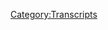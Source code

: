 {{DEFAULTSORT:
    #_TRANSCRIPT_0148:June 1-3, 2009
}}{{Transcript
    | title         = [[148: June 1-3, 2009]]
    | caption       = [https://knowledgefight.libsyn.com/knowledge-fight-june-1-3-2009 Listen to this episode on Libsyn]
    | episodeNumber = [[148: June 1-3, 2009|148]]
    | length        = 01:38:07
}}

{{MessageBox
    | header     = Warning: Bot Generated Content
    | text       = This transcript was automatically generated by transcription software and likely contains many mistakes and misattributions. Please check the audio for definitive quotes, attribution, and context.
    | image      = N3yvass4myg91.webp
    | imagewidth = 50px
    | id         = warning
}}

{{TranscriptBlock
    | name      = Unknown Speaker
    | timestamp = 00:00:00.000
    | text      = Andy in Kansas, you're on the air. Thanks for holding
}}

{{TranscriptBlock
    | name      = Unknown Speaker
    | timestamp = 00:00:03.839
    | text      = Hello Alex, I'm a first name caller. I'm a huge fan. I love your work. I love you
}}

{{TranscriptBlock
    | name      = Unknown Speaker
    | timestamp = 00:00:07.780
    | text      = Hey everybody, welcome back to knowledge fight. I'm Dan
}}

{{TranscriptBlock
    | name      = Unknown Speaker
    | timestamp = 00:00:10.820
    | text      = I'm Jordan. We're a couple dudes like to sit around drink novelty beverages and talk a little bit about Alex Jones
}}

{{TranscriptBlock
    | name      = Unknown Speaker
    | timestamp = 00:00:16.440
    | text      = Absolutely, Dan. Oh boy. Is there a
}}

{{TranscriptBlock
    | name      = Unknown Speaker
    | timestamp = 00:00:19.539
    | text      = specific hook to this particular day that may be
}}

{{TranscriptBlock
    | name      = Unknown Speaker
    | timestamp = 00:00:24.879
    | text      = Unusual for the two of us
}}

{{TranscriptBlock
    | name      = Unknown Speaker
    | timestamp = 00:00:26.839
    | text      = Today yeah, cuz you might know a lot about a certain event and I don't know anything about a certain event an event
}}

{{TranscriptBlock
    | name      = Unknown Speaker
    | timestamp = 00:00:33.920
    | text      = I'll be goddamn WrestleMania. God damn it. Dan. Catch on. I do. I I do know a lot about WrestleMania
}}

{{TranscriptBlock
    | name      = Unknown Speaker
    | timestamp = 00:00:40.399
    | text      = You don't know anything about us see there you go, but more specifically this podcast
}}

{{TranscriptBlock
    | name      = Unknown Speaker
    | timestamp = 00:00:43.939
    | text      = I know a lot about Alex Jones and I don't know anything about it. So it's a very similar thing
}}

{{TranscriptBlock
    | name      = Unknown Speaker
    | timestamp = 00:00:48.159
    | text      = Something I want to get out of the way real fast before we get into my thoughts about WrestleMania because I have a ton
}}

{{TranscriptBlock
    | name      = Unknown Speaker
    | timestamp = 00:00:52.640
    | text      = I'd like to give a shout out to a new donor. What's going on out there? Someone who I think you'll like their name
}}

{{TranscriptBlock
    | name      = Unknown Speaker
    | timestamp = 00:00:58.320
    | text      = What's up out there Jordan? I'm a policy wonk
}}

{{TranscriptBlock
    | name      = Unknown Speaker
    | timestamp = 00:01:02.079
    | text      = Thank you so much for joining up with the team. I
}}

{{TranscriptBlock
    | name      = Unknown Speaker
    | timestamp = 00:01:05.719
    | text      = Got nothing. I got nothing. There aren't really any famous Jordans. You weren't gonna try and say it was you what about Jordan?
}}

{{TranscriptBlock
    | name      = Unknown Speaker
    | timestamp = 00:01:12.239
    | text      = Peel right key and peel isn't it Jordan peel?
}}

{{TranscriptBlock
    | name      = Unknown Speaker
    | timestamp = 00:01:15.879
    | text      = Oh, I think you're right. Yeah, he's famous as fuck. Yeah, he wrote one of the best horror movies of all time fine Jordan peel
}}

{{TranscriptBlock
    | name      = Unknown Speaker
    | timestamp = 00:01:24.120
    | text      = Thank you very much for donating the show. How about a goddamn tweet? Huh? Why?
}}

{{TranscriptBlock
    | name      = Unknown Speaker
    | timestamp = 00:01:28.519
    | text      = Why is it? I don't know any Jordan. Why is it, you know, you're in the other the other Jordan
}}

{{TranscriptBlock
    | name      = Unknown Speaker
    | timestamp = 00:01:33.760
    | text      = I know is the prophecy brother of mine. Oh, oh, that's true. The the the cult
}}

{{TranscriptBlock
    | name      = Unknown Speaker
    | timestamp = 00:01:40.000
    | text      = Yeah
}}

{{TranscriptBlock
    | name      = Unknown Speaker
    | timestamp = 00:01:41.319
    | text      = So speaking of cults people are in a wrestling cult and they hit their high church
}}

{{TranscriptBlock
    | name      = Unknown Speaker
    | timestamp = 00:01:47.280
    | text      = Yesterday as we're recording this Sunday for WrestleMania and boy, I'll tell you what, I think I'm done with wrestling and it's not
}}

{{TranscriptBlock
    | name      = Unknown Speaker
    | timestamp = 00:01:56.040
    | text      = It's not why was this one the back because it's not for the same reasons that a lot of people complain about it a lot
}}

{{TranscriptBlock
    | name      = Unknown Speaker
    | timestamp = 00:02:02.040
    | text      = of people like
}}

{{TranscriptBlock
    | name      = Unknown Speaker
    | timestamp = 00:02:03.959
    | text      = So the predictable blah blah blah everyone complains like that after all of the the big pay-per-views
}}

{{TranscriptBlock
    | name      = Unknown Speaker
    | timestamp = 00:02:10.120
    | text      = Okay, and for me it was just like I got to about hour four and I was like, I don't know why I'm watching this
}}

{{TranscriptBlock
    | name      = Unknown Speaker
    | timestamp = 00:02:16.319
    | text      = Well, I'm exhausted. I don't really enjoy it. Right. I don't know what's go
}}

{{TranscriptBlock
    | name      = Unknown Speaker
    | timestamp = 00:02:21.039
    | text      = I think you enjoy your non enjoyment of it to a certain extent
}}

{{TranscriptBlock
    | name      = Unknown Speaker
    | timestamp = 00:02:24.479
    | text      = I will say that I had a number of thoughts in my boredom that were troubling
}}

{{TranscriptBlock
    | name      = Unknown Speaker
    | timestamp = 00:02:29.080
    | text      = The first is that they don't do a great job
}}

{{TranscriptBlock
    | name      = Unknown Speaker
    | timestamp = 00:02:32.000
    | text      = What I'm telling you
}}

{{TranscriptBlock
    | name      = Unknown Speaker
    | timestamp = 00:02:33.719
    | text      = Do not say that the juice could be exterminated. I really think that's a bad thought to have during WrestleMania
}}

{{TranscriptBlock
    | name      = Unknown Speaker
    | timestamp = 00:02:39.199
    | text      = Well that actually comes into this a little bit
}}

{{TranscriptBlock
    | name      = Unknown Speaker
    | timestamp = 00:02:41.199
    | text      = I can't see how it could so within the first 10 minutes or so of the broadcast. They played a teaser
}}

{{TranscriptBlock
    | name      = Unknown Speaker
    | timestamp = 00:02:47.120
    | text      = There was a Nazi wrestler. Yeah
}}

{{TranscriptBlock
    | name      = Unknown Speaker
    | timestamp = 00:02:50.199
    | text      = boy, so they played a
}}

{{TranscriptBlock
    | name      = Unknown Speaker
    | timestamp = 00:02:53.000
    | text      = Like a teaser clip for the upcoming a Smackdown women's championship match between Charlotte and Oscar
}}

{{TranscriptBlock
    | name      = Unknown Speaker
    | timestamp = 00:02:59.080
    | text      = Right and they kept and this is something they do a lot. They keep referring to Charlotte as being bred for supremacy
}}

{{TranscriptBlock
    | name      = Unknown Speaker
    | timestamp = 00:03:05.639
    | text      = Oh, I don't like that. It makes me a bit of not good considering she's like a red six-foot something blonde
}}

{{TranscriptBlock
    | name      = Unknown Speaker
    | timestamp = 00:03:14.080
    | text      = Aryan goddess, okay. Well, well, I mean
}}

{{TranscriptBlock
    | name      = Unknown Speaker
    | timestamp = 00:03:18.520
    | text      = Valkyries, I got nothing for this one. I'm gonna go with the no
}}

{{TranscriptBlock
    | name      = Unknown Speaker
    | timestamp = 00:03:21.840
    | text      = I'm gonna go with a hard pass on this one and I grant that her dad is Ric Flair and that he used to be
}}

{{TranscriptBlock
    | name      = Unknown Speaker
    | timestamp = 00:03:27.039
    | text      = Involved with a group called evolution and there's some of these like I don't know what a group called evolution. Is he is he a
}}

{{TranscriptBlock
    | name      = Unknown Speaker
    | timestamp = 00:03:33.400
    | text      = A genetic birther kind of guy like the evolution of wrestling. We're the next evolution of it
}}

{{TranscriptBlock
    | name      = Unknown Speaker
    | timestamp = 00:03:39.919
    | text      = Oh, okay is related to them, but so thematically you're saying that there might be a defense, right?
}}

{{TranscriptBlock
    | name      = Unknown Speaker
    | timestamp = 00:03:46.159
    | text      = But it still doesn't feel good. No
}}

{{TranscriptBlock
    | name      = Unknown Speaker
    | timestamp = 00:03:49.680
    | text      = Fucking super tall beautiful blonde white woman who's bred for supremacy
}}

{{TranscriptBlock
    | name      = Unknown Speaker
    | timestamp = 00:03:55.719
    | text      = It's very that's not great. That's not great. So that's in the first
}}

{{TranscriptBlock
    | name      = Unknown Speaker
    | timestamp = 00:03:58.759
    | text      = Couple minutes named who's the lady in red Sonia though? She was married to flavor flavor something
}}

{{TranscriptBlock
    | name      = Unknown Speaker
    | timestamp = 00:04:04.039
    | text      = I don't know what you're talking about. You don't know. Oh, yeah
}}

{{TranscriptBlock
    | name      = Unknown Speaker
    | timestamp = 00:04:08.479
    | text      = Nielsen Brigitte Nielsen. Yeah. Yeah. Yeah. Okay
}}

{{TranscriptBlock
    | name      = Unknown Speaker
    | timestamp = 00:04:13.919
    | text      = I'm just naming Valkyries at this point. Mm-hmm. Yeah, so
}}

{{TranscriptBlock
    | name      = Unknown Speaker
    | timestamp = 00:04:18.079
    | text      = Who else you got on your top five Valkyrie list?
}}

{{TranscriptBlock
    | name      = Unknown Speaker
    | timestamp = 00:04:20.480
    | text      = I don't know but the other thing that made me uncomfortable and this is something that I I understand isn't like a
}}

{{TranscriptBlock
    | name      = Unknown Speaker
    | timestamp = 00:04:25.360
    | text      = a necessarily a real criticism
}}

{{TranscriptBlock
    | name      = Unknown Speaker
    | timestamp = 00:04:28.240
    | text      = But they played this teaser that's kind of it has a little bit of a Nazi feel to it in some ways
}}

{{TranscriptBlock
    | name      = Unknown Speaker
    | timestamp = 00:04:33.560
    | text      = They know their audience and then they had the men's battle royal they Andre the giant memorial battle royal, right?
}}

{{TranscriptBlock
    | name      = Unknown Speaker
    | timestamp = 00:04:40.279
    | text      = And so it's about 30. Did they say it battle royal? I don't know. I don't care
}}

{{TranscriptBlock
    | name      = Unknown Speaker
    | timestamp = 00:04:44.160
    | text      = They had 30 dudes in the ring and they're all fighting with each other. Yes, Matt Hardy ends up winning
}}

{{TranscriptBlock
    | name      = Unknown Speaker
    | timestamp = 00:04:48.639
    | text      = Oh, I hate it when he wins Matt Hardy has a he has a thing that he does where he deletes people
}}

{{TranscriptBlock
    | name      = Unknown Speaker
    | timestamp = 00:04:55.079
    | text      = That's a small boy. Oh, no, and he has a hand gesture for delete. No, I don't like a hand gesture
}}

{{TranscriptBlock
    | name      = Unknown Speaker
    | timestamp = 00:05:01.120
    | text      = It's a hand gesture that's like this making a delete like a minus sign like a like a like an X
}}

{{TranscriptBlock
    | name      = Unknown Speaker
    | timestamp = 00:05:07.279
    | text      = throat
}}

{{TranscriptBlock
    | name      = Unknown Speaker
    | timestamp = 00:05:09.759
    | text      = But but yeah, and it's not a Nazi salute but boy when it's
}}

{{TranscriptBlock
    | name      = Unknown Speaker
    | timestamp = 00:05:15.480
    | text      = 70,000 people doing it in arena. Whoo feels very close. Oh, that's not good
}}

{{TranscriptBlock
    | name      = Unknown Speaker
    | timestamp = 00:05:21.199
    | text      = So that's within like the first I'm watching thousand people doing anything together that kind of bums me out
}}

{{TranscriptBlock
    | name      = Unknown Speaker
    | timestamp = 00:05:26.959
    | text      = Yeah, so anyway, it just dragged on and I guess some of it was good
}}

{{TranscriptBlock
    | name      = Unknown Speaker
    | timestamp = 00:05:31.199
    | text      = but the only high point for me and I know that I'm
}}

{{TranscriptBlock
    | name      = Unknown Speaker
    | timestamp = 00:05:33.879
    | text      = You know, I'm gonna sound like the fucking stupidest wrestling fan in the world
}}

{{TranscriptBlock
    | name      = Unknown Speaker
    | timestamp = 00:05:38.040
    | text      = Uh-huh, but there's this really giant guy named Braun Strowman
}}

{{TranscriptBlock
    | name      = Unknown Speaker
    | timestamp = 00:05:41.639
    | text      = Yeah, he had a shot at the the tag team titles, but he didn't have a partner
}}

{{TranscriptBlock
    | name      = Unknown Speaker
    | timestamp = 00:05:45.800
    | text      = so I I've heard this one because I my my longtime buddy Matt elf ring writes about wrestling for
}}

{{TranscriptBlock
    | name      = Unknown Speaker
    | timestamp = 00:05:53.319
    | text      = GameSpot does does a great job over there?
}}

{{TranscriptBlock
    | name      = Unknown Speaker
    | timestamp = 00:05:55.560
    | text      = Yes, he was he was very very excited about the ten-year-old child
}}

{{TranscriptBlock
    | name      = Unknown Speaker
    | timestamp = 00:06:03.560
    | text      = Is he gonna come back
}}

{{TranscriptBlock
    | name      = Unknown Speaker
    | timestamp = 00:06:06.360
    | text      = Is the ten-year-old gonna come back? I feel like he has to be he has to be a plant, right? Yeah, absolutely
}}

{{TranscriptBlock
    | name      = Unknown Speaker
    | timestamp = 00:06:11.600
    | text      = I don't care. I love the absurdity of it and I don't give a fuck
}}

{{TranscriptBlock
    | name      = Unknown Speaker
    | timestamp = 00:06:15.519
    | text      = It's very fun. Yes, and then the the the main event was Brock Lesnar and
}}

{{TranscriptBlock
    | name      = Unknown Speaker
    | timestamp = 00:06:20.839
    | text      = And Roman Reigns and like everyone complains about all that shit because it's a very repetitive match
}}

{{TranscriptBlock
    | name      = Unknown Speaker
    | timestamp = 00:06:26.519
    | text      = It's happened a bunch of time. Yeah, people are just kind of tired of it
}}

{{TranscriptBlock
    | name      = Unknown Speaker
    | timestamp = 00:06:29.720
    | text      = I don't really care about that aspect of it, but
}}

{{TranscriptBlock
    | name      = Unknown Speaker
    | timestamp = 00:06:32.279
    | text      = Roman's head ended up bleeding a lot. Okay, and I was watching it. I was like, this is gross. This is
}}

{{TranscriptBlock
    | name      = Unknown Speaker
    | timestamp = 00:06:38.720
    | text      = Disgusting like I don't even I don't care if he cut himself like they do sometimes
}}

{{TranscriptBlock
    | name      = Unknown Speaker
    | timestamp = 00:06:42.420
    | text      = Yeah, like from I learned I learned that in the the great movie the wrestler. Yeah, they played
}}

{{TranscriptBlock
    | name      = Unknown Speaker
    | timestamp = 00:06:49.660
    | text      = I don't care really what the situation was
}}

{{TranscriptBlock
    | name      = Unknown Speaker
    | timestamp = 00:06:52.139
    | text      = It was grotesque and like and seeing it made me very sick and in between the just not really enjoying
}}

{{TranscriptBlock
    | name      = Unknown Speaker
    | timestamp = 00:06:58.019
    | text      = Is he a member of the royal family? Does he have that that hemophilia?
}}

{{TranscriptBlock
    | name      = Unknown Speaker
    | timestamp = 00:07:02.139
    | text      = Mm-hmm, you know, that's a okay. I don't know. I did really enjoy NXT TakeOver New Orleans though
}}

{{TranscriptBlock
    | name      = Unknown Speaker
    | timestamp = 00:07:08.660
    | text      = That was much better because it's much shorter. You're
}}

{{TranscriptBlock
    | name      = Unknown Speaker
    | timestamp = 00:07:14.259
    | text      = You've become the old movie critic who's like a little bit. Listen. Hey, it was a great movie could have cut 10 minutes out
}}

{{TranscriptBlock
    | name      = Unknown Speaker
    | timestamp = 00:07:21.019
    | text      = Meanwhile, we're gonna cut 10 minutes out. No big deal. You could have cut 10 minutes out
}}

{{TranscriptBlock
    | name      = Unknown Speaker
    | timestamp = 00:07:24.300
    | text      = Meanwhile, like I don't like an hour and 40 long minute movie. Give me an hour and 30 meanwhile
}}

{{TranscriptBlock
    | name      = Unknown Speaker
    | timestamp = 00:07:29.459
    | text      = We do a nine hour episode that endgame. So who am I to fucking talk?
}}

{{TranscriptBlock
    | name      = Unknown Speaker
    | timestamp = 00:07:34.060
    | text      = Okay. Anyway, I thought it was fine. But I don't know. I don't know how much I'm gonna be watching in the future
}}

{{TranscriptBlock
    | name      = Unknown Speaker
    | timestamp = 00:07:39.339
    | text      = But I am excited about a ten-year-old tag team team mean exactly as much
}}

{{TranscriptBlock
    | name      = Unknown Speaker
    | timestamp = 00:07:43.680
    | text      = Yeah, probably every time you get disillusioned after every single pay-per-view God and you keep going back Dan
}}

{{TranscriptBlock
    | name      = Unknown Speaker
    | timestamp = 00:07:50.939
    | text      = Yeah, that's just boredom
}}

{{TranscriptBlock
    | name      = Unknown Speaker
    | timestamp = 00:07:52.939
    | text      = Anyway today Jordan, thank you to our new donor Jordan. Yes
}}

{{TranscriptBlock
    | name      = Unknown Speaker
    | timestamp = 00:07:57.259
    | text      = That was what that was dedicated
}}

{{TranscriptBlock
    | name      = Unknown Speaker
    | timestamp = 00:07:59.259
    | text      = Um, so the today what we're gonna be going over is we're gonna go back to the past
}}

{{TranscriptBlock
    | name      = Unknown Speaker
    | timestamp = 00:08:04.939
    | text      = We're deep in the past today because Alex has been out of studio since Thursday
}}

{{TranscriptBlock
    | name      = Unknown Speaker
    | timestamp = 00:08:09.740
    | text      = Okay, he's going to Washington DC to do his press conference, which as we know is a four day long trek via
}}

{{TranscriptBlock
    | name      = Unknown Speaker
    | timestamp = 00:08:17.980
    | text      = Covered wagon. Yeah. Yeah. Is that what we're doing? I assume okay
}}

{{TranscriptBlock
    | name      = Unknown Speaker
    | timestamp = 00:08:21.500
    | text      = So yet Owen Schroyer hosting on Monday at Mike Adams hosting on Sunday, and then there's at a best of on Friday
}}

{{TranscriptBlock
    | name      = Unknown Speaker
    | timestamp = 00:08:27.120
    | text      = Mm-hmm, so there's not a whole lot to work with here and we're recording this on Monday
}}

{{TranscriptBlock
    | name      = Unknown Speaker
    | timestamp = 00:08:31.360
    | text      = And I'm gonna put it out on Tuesday instead of Wednesday this week
}}

{{TranscriptBlock
    | name      = Unknown Speaker
    | timestamp = 00:08:34.879
    | text      = Because we might need to have an emergency recording. Oh, yes the press conference. Yeah
}}

{{TranscriptBlock
    | name      = Unknown Speaker
    | timestamp = 00:08:40.080
    | text      = Yeah, we need to not be back loaded or anything. We need to forward progress. All right for this
}}

{{TranscriptBlock
    | name      = Unknown Speaker
    | timestamp = 00:08:47.679
    | text      = Ridiculous press conference that's gonna be happening on Tuesday. So I decided let's go back to the past
}}

{{TranscriptBlock
    | name      = Unknown Speaker
    | timestamp = 00:08:53.200
    | text      = Yes, and we have been like that movie
}}

{{TranscriptBlock
    | name      = Unknown Speaker
    | timestamp = 00:08:55.840
    | text      = Uh, yes the second one of them. Yeah back to the past the third one where they had a where they went back time
}}

{{TranscriptBlock
    | name      = Unknown Speaker
    | timestamp = 00:09:01.860
    | text      = He trained. Yeah. Yeah, that was a great one. Um, so Jordan we had been going back to 2008
}}

{{TranscriptBlock
    | name      = Unknown Speaker
    | timestamp = 00:09:07.860
    | text      = looking at stuff and I've come to the issue that I keep listening to episodes and they are like
}}

{{TranscriptBlock
    | name      = Unknown Speaker
    | timestamp = 00:09:15.220
    | text      = Clips of interviews that he did on a previous episode spliced together and stuff. Okay, it's very unreliable for me to get through
}}

{{TranscriptBlock
    | name      = Unknown Speaker
    | timestamp = 00:09:22.539
    | text      = And it's just a time suck in 2008. So I decided to jump forward a bit
}}

{{TranscriptBlock
    | name      = Unknown Speaker
    | timestamp = 00:09:27.980
    | text      = And so we find ourselves in June 2009
}}

{{TranscriptBlock
    | name      = Unknown Speaker
    | timestamp = 00:09:32.220
    | text      = And today we're gonna be going over the first second and third of June 2009 and just seeing what we find
}}

{{TranscriptBlock
    | name      = Unknown Speaker
    | timestamp = 00:09:38.460
    | text      = Let's see what happens. Oh, man
}}

{{TranscriptBlock
    | name      = Unknown Speaker
    | timestamp = 00:09:40.899
    | text      = Your your ability to to put your cards behind your vest. I don't know what what's the saying there?
}}

{{TranscriptBlock
    | name      = Unknown Speaker
    | timestamp = 00:09:47.779
    | text      = I keep them close to the vest. Yes. Keep them tight. Not good. You're not good at it
}}

{{TranscriptBlock
    | name      = Unknown Speaker
    | timestamp = 00:09:52.659
    | text      = No, I mean we're gonna we're gonna find a lot of interesting stuff
}}

{{TranscriptBlock
    | name      = Unknown Speaker
    | timestamp = 00:09:55.179
    | text      = There's gonna be there's gonna be some who boys and some just like oh
}}

{{TranscriptBlock
    | name      = Unknown Speaker
    | timestamp = 00:09:59.899
    | text      = It's interesting to see a snapshot of Alex Jones from almost a decade back
}}

{{TranscriptBlock
    | name      = Unknown Speaker
    | timestamp = 00:10:03.500
    | text      = Okay
}}

{{TranscriptBlock
    | name      = Unknown Speaker
    | timestamp = 00:10:03.980
    | text      = and I have experienced I've listened to a bit of these 2009 episodes and it's much more like it's a radio show as opposed to
}}

{{TranscriptBlock
    | name      = Unknown Speaker
    | timestamp = 00:10:11.019
    | text      = in 2008 where it's like sometimes it's a radio show and then sometimes he's just
}}

{{TranscriptBlock
    | name      = Unknown Speaker
    | timestamp = 00:10:14.820
    | text      = Here's a mishmash of shows for a week or whatever
}}

{{TranscriptBlock
    | name      = Unknown Speaker
    | timestamp = 00:10:17.919
    | text      = So we will go back to 2008 eventually because we got to cover like the election and stuff like that
}}

{{TranscriptBlock
    | name      = Unknown Speaker
    | timestamp = 00:10:24.799
    | text      = We'll go back and find
}}

{{TranscriptBlock
    | name      = Unknown Speaker
    | timestamp = 00:10:27.440
    | text      = Obama I think okay. I think I don't know. I think we all lost
}}

{{TranscriptBlock
    | name      = Unknown Speaker
    | timestamp = 00:10:33.720
    | text      = Like a terminal alien verse predator situation exactly whoever wins we lose. So we start here on June 1st
}}

{{TranscriptBlock
    | name      = Unknown Speaker
    | timestamp = 00:10:41.279
    | text      = 2009 yes, and the first thing that I noticed right away is that Alex has a very different way of like
}}

{{TranscriptBlock
    | name      = Unknown Speaker
    | timestamp = 00:10:49.120
    | text      = His callers are very different back then. Uh-huh. His callers are all in it for themselves
}}

{{TranscriptBlock
    | name      = Unknown Speaker
    | timestamp = 00:10:55.279
    | text      = Now I'm interested because nobody's buying products. They don't have products to buy
}}

{{TranscriptBlock
    | name      = Unknown Speaker
    | timestamp = 00:10:59.759
    | text      = Nobody opens with like hey Alex first off love your hair product or whatever it is, you know that kind of thing
}}

{{TranscriptBlock
    | name      = Unknown Speaker
    | timestamp = 00:11:06.899
    | text      = there's no formal like at the beginning of the
}}

{{TranscriptBlock
    | name      = Unknown Speaker
    | timestamp = 00:11:09.639
    | text      = The the the call just being like I love micro Z. Yes or whatever
}}

{{TranscriptBlock
    | name      = Unknown Speaker
    | timestamp = 00:11:14.159
    | text      = Yeah, so what they do instead is they go into business for themselves. Okay, and they try and promote their shit
}}

{{TranscriptBlock
    | name      = Unknown Speaker
    | timestamp = 00:11:19.480
    | text      = Here's the first example of that
}}

{{TranscriptBlock
    | name      = Unknown Speaker
    | timestamp = 00:11:21.720
    | text      = Bird man in Florida you're on the air bird man
}}

{{TranscriptBlock
    | name      = Unknown Speaker
    | timestamp = 00:11:27.080
    | text      = Good bird man, congratulations on the I really appreciate your program so much
}}

{{TranscriptBlock
    | name      = Unknown Speaker
    | timestamp = 00:11:31.120
    | text      = Um, if you give me a couple of relaxed minutes, I want to ask you if I can tell people about my old punk band in 1984
}}

{{TranscriptBlock
    | name      = Unknown Speaker
    | timestamp = 00:11:39.600
    | text      = Okay, go ahead and tell us about your punk man
}}

{{TranscriptBlock
    | name      = Unknown Speaker
    | timestamp = 00:11:47.840
    | text      = So fuck yes, we've got bird man calling
}}

{{TranscriptBlock
    | name      = Unknown Speaker
    | timestamp = 00:11:52.960
    | text      = Hey Alex, I just want to tell you about my mixtape
}}

{{TranscriptBlock
    | name      = Unknown Speaker
    | timestamp = 00:11:55.919
    | text      = Oh give it to me all day already this show feels very different
}}

{{TranscriptBlock
    | name      = Unknown Speaker
    | timestamp = 00:12:00.440
    | text      = Yeah, so you can hear that sort of exam Alex. Can I get the directions to the Walmart?
}}

{{TranscriptBlock
    | name      = Unknown Speaker
    | timestamp = 00:12:05.600
    | text      = You already hear like an exasperated tone and Alex like tell us. Yeah. Yeah. Yeah. It's a punk band. Whatever. Here's where that goes
}}

{{TranscriptBlock
    | name      = Unknown Speaker
    | timestamp = 00:12:13.840
    | text      = Well from 81 to 85, that's all we ever sung about with everything that you guys talk about
}}

{{TranscriptBlock
    | name      = Unknown Speaker
    | timestamp = 00:12:19.200
    | text      = And I would like to get someone to put overdubs some of your voices on some blank tracks
}}

{{TranscriptBlock
    | name      = Unknown Speaker
    | timestamp = 00:12:25.679
    | text      = From your programs to scream about the same thing
}}

{{TranscriptBlock
    | name      = Unknown Speaker
    | timestamp = 00:12:29.799
    | text      = It's myspace.com. No free plugs
}}

{{TranscriptBlock
    | name      = Unknown Speaker
    | timestamp = 00:12:37.120
    | text      = It's amazing that in 81 to 85 he was screaming about 9-eleven trutherism
}}

{{TranscriptBlock
    | name      = Unknown Speaker
    | timestamp = 00:12:42.200
    | text      = That's the most amazing thing. Yeah, that's a great punk band. Alex puts up with it and was just like, all right
}}

{{TranscriptBlock
    | name      = Unknown Speaker
    | timestamp = 00:12:48.519
    | text      = All right, then a little bit later. We get another call
}}

{{TranscriptBlock
    | name      = Unknown Speaker
    | timestamp = 00:12:52.320
    | text      = We get another call from another guy
}}

{{TranscriptBlock
    | name      = Unknown Speaker
    | timestamp = 00:12:55.480
    | text      = Well, what I want to come and tell you that two things I want to say you've been a great inspiration to us here
}}

{{TranscriptBlock
    | name      = Unknown Speaker
    | timestamp = 00:13:00.960
    | text      = We are change, North Carolina
}}

{{TranscriptBlock
    | name      = Unknown Speaker
    | timestamp = 00:13:02.279
    | text      = I'm a member and co-organizer of that and I've got me a radio show starting on Saturday morning coming up
}}

{{TranscriptBlock
    | name      = Unknown Speaker
    | timestamp = 00:13:08.600
    | text      = Starting this Saturday. You mind if I throw a quick plug on it real quick. Sure. Go ahead
}}

{{TranscriptBlock
    | name      = Unknown Speaker
    | timestamp = 00:13:12.919
    | text      = All right. It's called eternal vigilance with Justin Priem on
}}

{{TranscriptBlock
    | name      = Unknown Speaker
    | timestamp = 00:13:16.299
    | text      = Revolution broadcasting.com. They're gonna run it from 10 a.m. To 12 noon our shows this week
}}

{{TranscriptBlock
    | name      = Unknown Speaker
    | timestamp = 00:13:21.960
    | text      = I'm extremely proud of the opportunity to get a chance to do this and Alex Jones is my
}}

{{TranscriptBlock
    | name      = Unknown Speaker
    | timestamp = 00:13:27.139
    | text      = Inspiration spoiler alert that show is no longer on. Oh, it did it eternal vigilance flame out
}}

{{TranscriptBlock
    | name      = Unknown Speaker
    | timestamp = 00:13:32.980
    | text      = I think it might have yes
}}

{{TranscriptBlock
    | name      = Unknown Speaker
    | timestamp = 00:13:34.299
    | text      = But you see there's this there's this sense that like
}}

{{TranscriptBlock
    | name      = Unknown Speaker
    | timestamp = 00:13:37.179
    | text      = Alex people think of Alex as like a way that I can get my thing out right back at this point which is
}}

{{TranscriptBlock
    | name      = Unknown Speaker
    | timestamp = 00:13:43.379
    | text      = Pretty interesting. Yeah, and Alex is kind of still operating on some sort of like local radio vibe
}}

{{TranscriptBlock
    | name      = Unknown Speaker
    | timestamp = 00:13:49.860
    | text      = like a almost public access show kind of feel I
}}

{{TranscriptBlock
    | name      = Unknown Speaker
    | timestamp = 00:13:54.379
    | text      = of somebody giving out their website in a
}}

{{TranscriptBlock
    | name      = Unknown Speaker
    | timestamp = 00:13:57.980
    | text      = 10 second clip like because if you've ever given anybody a website, they're they're like, okay spell that for me
}}

{{TranscriptBlock
    | name      = Unknown Speaker
    | timestamp = 00:14:05.980
    | text      = Yeah, and somebody so they're saying like I was listeners
}}

{{TranscriptBlock
    | name      = Unknown Speaker
    | timestamp = 00:14:10.240
    | text      = either vigilant either
}}

{{TranscriptBlock
    | name      = Unknown Speaker
    | timestamp = 00:14:13.600
    | text      = People are on their computer ready to type it in as I speak or people are
}}

{{TranscriptBlock
    | name      = Unknown Speaker
    | timestamp = 00:14:19.000
    | text      = Recording this and are willing to listen back to it to get it right. Mm-hmm. There's no way that this is a good idea
}}

{{TranscriptBlock
    | name      = Unknown Speaker
    | timestamp = 00:14:25.120
    | text      = Yeah, it's I and I think that why I feel like are many many calls into coast-to-coast a.m. Haven't worked out
}}

{{TranscriptBlock
    | name      = Unknown Speaker
    | timestamp = 00:14:32.080
    | text      = No, absolutely not. Um, I just think it's fascinating that that's sort of the vibe that's going on
}}

{{TranscriptBlock
    | name      = Unknown Speaker
    | timestamp = 00:14:37.919
    | text      = With with Alex at this point. It's it's it's entertaining and then we get to it's like a he's like a
}}

{{TranscriptBlock
    | name      = Unknown Speaker
    | timestamp = 00:14:45.320
    | text      = local radio station guy he's like
}}

{{TranscriptBlock
    | name      = Unknown Speaker
    | timestamp = 00:14:47.879
    | text      = He's like one of the failed comedians from the 80s who became a regional radio station DJ of some sort
}}

{{TranscriptBlock
    | name      = Unknown Speaker
    | timestamp = 00:14:54.960
    | text      = Yeah, they do they do
}}

{{TranscriptBlock
    | name      = Unknown Speaker
    | timestamp = 00:14:56.679
    | text      = Promotional like oh, we're gonna show up outside the minor league baseball's first day of the year like that kind of guy
}}

{{TranscriptBlock
    | name      = Unknown Speaker
    | timestamp = 00:15:02.320
    | text      = Yeah, yeah, and a lot of the a lot of the narratives that he's selling aren't really even worth it going over
}}

{{TranscriptBlock
    | name      = Unknown Speaker
    | timestamp = 00:15:08.240
    | text      = They're all kind of just just nonsense
}}

{{TranscriptBlock
    | name      = Unknown Speaker
    | timestamp = 00:15:10.919
    | text      = Like he's screaming about how the ever things about to collapse which I can understand that right sentiment in 2009
}}

{{TranscriptBlock
    | name      = Unknown Speaker
    | timestamp = 00:15:17.960
    | text      = Certainly that sort of that was probably a prevailing feeling
}}

{{TranscriptBlock
    | name      = Unknown Speaker
    | timestamp = 00:15:21.120
    | text      = Oh, well, it's a weird thing to feel whenever everything had already collapsed
}}

{{TranscriptBlock
    | name      = Unknown Speaker
    | timestamp = 00:15:24.919
    | text      = Also, he he reads an article about society about to collapse from Pravda, which is fun
}}

{{TranscriptBlock
    | name      = Unknown Speaker
    | timestamp = 00:15:29.679
    | text      = You may sell those purses. Yes
}}

{{TranscriptBlock
    | name      = Unknown Speaker
    | timestamp = 00:15:33.519
    | text      = the devil wears profit
}}

{{TranscriptBlock
    | name      = Unknown Speaker
    | timestamp = 00:15:36.759
    | text      = He also screams about how Congress is being blackmailed, but he doesn't mention anything about doesn't mention Larry Nichols. No
}}

{{TranscriptBlock
    | name      = Unknown Speaker
    | timestamp = 00:15:43.480
    | text      = that
}}

{{TranscriptBlock
    | name      = Unknown Speaker
    | timestamp = 00:15:44.700
    | text      = He said soothe. He also doesn't bring up the his whole cosmology about pedophile blackmail or anything like that
}}

{{TranscriptBlock
    | name      = Unknown Speaker
    | timestamp = 00:15:50.559
    | text      = It's just some sort of regular old just nebulous ideas of blackmail. He screams about how
}}

{{TranscriptBlock
    | name      = Unknown Speaker
    | timestamp = 00:15:56.019
    | text      = a Supreme Court justice nominee Sotomayor is a racist it goes on some of that, you know what
}}

{{TranscriptBlock
    | name      = Unknown Speaker
    | timestamp = 00:16:02.980
    | text      = She's actually done a really great job
}}

{{TranscriptBlock
    | name      = Unknown Speaker
    | timestamp = 00:16:04.860
    | text      = like when you whenever I wrote I remember her confirmation and reading up on her and
}}

{{TranscriptBlock
    | name      = Unknown Speaker
    | timestamp = 00:16:11.379
    | text      = the the consensus at the time was very much like well, she's she's more of a
}}

{{TranscriptBlock
    | name      = Unknown Speaker
    | timestamp = 00:16:17.820
    | text      = Centrist liberal like center-left kind of judge and since then if you read her decisions
}}

{{TranscriptBlock
    | name      = Unknown Speaker
    | timestamp = 00:16:23.179
    | text      = She's been pretty hard pretty hard towards the left. Mm-hmm. I like her cool. I like Sotomayor
}}

{{TranscriptBlock
    | name      = Unknown Speaker
    | timestamp = 00:16:28.419
    | text      = Well someone who Alex like I give her my retroactive
}}

{{TranscriptBlock
    | name      = Unknown Speaker
    | timestamp = 00:16:32.779
    | text      = endorsement
}}

{{TranscriptBlock
    | name      = Unknown Speaker
    | timestamp = 00:16:34.059
    | text      = Someone who Alex gives an endorsement to now great is a guy by the name of Erik Prince
}}

{{TranscriptBlock
    | name      = Unknown Speaker
    | timestamp = 00:16:40.299
    | text      = Who runs Blackwater? No or ran Blackwater, which is not
}}

{{TranscriptBlock
    | name      = Unknown Speaker
    | timestamp = 00:16:44.720
    | text      = a name a number of times great episode of the dollop. Yeah, Alex now calls him a great patriot and
}}

{{TranscriptBlock
    | name      = Unknown Speaker
    | timestamp = 00:16:53.240
    | text      = Hero because he's involved with a lot of Trump's shady dealings and is deeply involved with Trump
}}

{{TranscriptBlock
    | name      = Unknown Speaker
    | timestamp = 00:16:59.360
    | text      = Let's hear what he was saying about Blackwater back in 2009
}}

{{TranscriptBlock
    | name      = Unknown Speaker
    | timestamp = 00:17:03.240
    | text      = Cold-blooded murdering thugs. Yep. That's the same thing that
}}

{{TranscriptBlock
    | name      = Unknown Speaker
    | timestamp = 00:17:07.319
    | text      = Blackwater worldwide's doing all over the planet right now. They
}}

{{TranscriptBlock
    | name      = Unknown Speaker
    | timestamp = 00:17:15.200
    | text      = Work for the people that are bringing down this country what the fuck what the fuck?
}}

{{TranscriptBlock
    | name      = Unknown Speaker
    | timestamp = 00:17:19.680
    | text      = No, he's nailed it bright, but how do you still work for those very same people?
}}

{{TranscriptBlock
    | name      = Unknown Speaker
    | timestamp = 00:17:24.359
    | text      = How do you go from there to abandoning that? Well Trump got elected. Well, yeah, of course see it's very simple
}}

{{TranscriptBlock
    | name      = Unknown Speaker
    | timestamp = 00:17:30.279
    | text      = That's it. Every single conservative principle that has ever been hill held has been
}}

{{TranscriptBlock
    | name      = Unknown Speaker
    | timestamp = 00:17:36.599
    | text      = demolished by Trump
}}

{{TranscriptBlock
    | name      = Unknown Speaker
    | timestamp = 00:17:38.839
    | text      = It's absolutely it's very interesting though that applies to Alex Jones's conspiracy world just as equally
}}

{{TranscriptBlock
    | name      = Unknown Speaker
    | timestamp = 00:17:44.480
    | text      = Yeah, you know the idea exactly the idea that he's selling
}}

{{TranscriptBlock
    | name      = Unknown Speaker
    | timestamp = 00:17:48.200
    | text      = pretty accurate picture that Blackwater are murdering thugs and death merchants pretty much and then I just
}}

{{TranscriptBlock
    | name      = Unknown Speaker
    | timestamp = 00:17:54.839
    | text      = Conveniently forget that that the same guy who ran that is now someone who I yell about it being a great patriot
}}

{{TranscriptBlock
    | name      = Unknown Speaker
    | timestamp = 00:18:00.319
    | text      = Well, he doesn't run it anymore. He probably left due to morality concern, right? That was something that if I've if I know anything about
}}

{{TranscriptBlock
    | name      = Unknown Speaker
    | timestamp = 00:18:08.599
    | text      = Eric Prince, it's that morality is high on his list. Right, right. Um, and so
}}

{{TranscriptBlock
    | name      = Unknown Speaker
    | timestamp = 00:18:14.519
    | text      = It's weird. It's it's you see these inconsistencies and certainly there's a ton of them
}}

{{TranscriptBlock
    | name      = Unknown Speaker
    | timestamp = 00:18:18.960
    | text      = But one thing that is pretty consistent through Alex Jones's early career that we're finding is weird commercials
}}

{{TranscriptBlock
    | name      = Unknown Speaker
    | timestamp = 00:18:26.940
    | text      = Okay, so we we love of course anytime we get to hear a new country song from Diamond Gusset
}}

{{TranscriptBlock
    | name      = Unknown Speaker
    | timestamp = 00:18:32.940
    | text      = Absolutely this I want to know where to hide my guns pre 2015. This won't top those but boy, it's weird
}}

{{TranscriptBlock
    | name      = Unknown Speaker
    | timestamp = 00:18:41.380
    | text      = Summers coming and now's the time to learn self-sufficiency if you're going to eat from nature's bounty of wild edible plants
}}

{{TranscriptBlock
    | name      = Unknown Speaker
    | timestamp = 00:18:46.940
    | text      = Remember there's a learning curve
}}

{{TranscriptBlock
    | name      = Unknown Speaker
    | timestamp = 00:18:48.980
    | text      = Experience is the best teacher, but that means time to speed it up
}}

{{TranscriptBlock
    | name      = Unknown Speaker
    | timestamp = 00:18:51.940
    | text      = You'll need to build on the wisdom of a teacher who has lived it author
}}

{{TranscriptBlock
    | name      = Unknown Speaker
    | timestamp = 00:18:54.799
    | text      = Linda Runyon is that teacher her wild food knowledge package is the crash course
}}

{{TranscriptBlock
    | name      = Unknown Speaker
    | timestamp = 00:18:59.059
    | text      = The DVD gives you a three-hour overview of her world directly from her the book gives you an in-depth reference with all of the insider
}}

{{TranscriptBlock
    | name      = Unknown Speaker
    | timestamp = 00:19:05.940
    | text      = Know-how you'll ever need and her wild cards are your portable summary and cheat sheet for your field work
}}

{{TranscriptBlock
    | name      = Unknown Speaker
    | timestamp = 00:19:11.259
    | text      = Wait for this three-pronged learning system and take you from spectator to scholar to gourmet survivalist in weeks not years folks
}}

{{TranscriptBlock
    | name      = Unknown Speaker
    | timestamp = 00:19:18.180
    | text      = I can vouch that Linda's the real deal. She's my mom and I watched 51 eat free
}}

{{TranscriptBlock
    | name      = Unknown Speaker
    | timestamp = 00:19:27.819
    | text      = Knowledge is power better. Take action. I think a storms coming
}}

{{TranscriptBlock
    | name      = Unknown Speaker
    | timestamp = 00:19:39.099
    | text      = Yes, that's crazy yes, yes to all of that I want that book now I could vouch for her she's my mom
}}

{{TranscriptBlock
    | name      = Unknown Speaker
    | timestamp = 00:19:45.140
    | text      = She's my mom wild and then that end there. It's like better. Take action. There's a storm coming and then long
}}

{{TranscriptBlock
    | name      = Unknown Speaker
    | timestamp = 00:19:51.740
    | text      = thunderstorm sound very long
}}

{{TranscriptBlock
    | name      = Unknown Speaker
    | timestamp = 00:19:54.779
    | text      = Very uncomfortable who long was that thunder?
}}

{{TranscriptBlock
    | name      = Unknown Speaker
    | timestamp = 00:19:57.420
    | text      = Can't come up with enough copy to fill this 30-second spot better. Have a thunderstorm sound effect
}}

{{TranscriptBlock
    | name      = Unknown Speaker
    | timestamp = 00:20:04.019
    | text      = yikes, uh
}}

{{TranscriptBlock
    | name      = Unknown Speaker
    | timestamp = 00:20:05.859
    | text      = Yeah, tell me more about a gourmet survivalist. Well, you know, you got to get some leaks and ramps
}}

{{TranscriptBlock
    | name      = Unknown Speaker
    | timestamp = 00:20:11.740
    | text      = I got to get some of those great
}}

{{TranscriptBlock
    | name      = Unknown Speaker
    | timestamp = 00:20:15.140
    | text      = Mushrooms you can find in me right? Well, but a lot of those are poisonous
}}

{{TranscriptBlock
    | name      = Unknown Speaker
    | timestamp = 00:20:19.299
    | text      = That's why you need that book admittedly the greatest teacher has experience
}}

{{TranscriptBlock
    | name      = Unknown Speaker
    | timestamp = 00:20:23.259
    | text      = Which I feel like they should not be selling on their ad for don't eat this bullshit. If you have enough time
}}

{{TranscriptBlock
    | name      = Unknown Speaker
    | timestamp = 00:20:29.900
    | text      = You don't need this. Yeah, exactly, but time is short. There's a storm coming
}}

{{TranscriptBlock
    | name      = Unknown Speaker
    | timestamp = 00:20:34.220
    | text      = so
}}

{{TranscriptBlock
    | name      = Unknown Speaker
    | timestamp = 00:20:36.220
    | text      = We know we know that one of Alex Jones's consistent principles throughout his his life has been
}}

{{TranscriptBlock
    | name      = Unknown Speaker
    | timestamp = 00:20:44.059
    | text      = Opposition to abortion except for the ten that he got when he was right, right, right
}}

{{TranscriptBlock
    | name      = Unknown Speaker
    | timestamp = 00:20:48.539
    | text      = And in this next clip he discusses the shooting of an abortion doctor. Oh, I remember this one and this is
}}

{{TranscriptBlock
    | name      = Unknown Speaker
    | timestamp = 00:20:56.819
    | text      = Fuck. Hey domestic white terrorism never happened. This is super weird the spin he takes on it
}}

{{TranscriptBlock
    | name      = Unknown Speaker
    | timestamp = 00:21:02.220
    | text      = The historical comparison he decides to make here now that said member John Brown who in Kansas
}}

{{TranscriptBlock
    | name      = Unknown Speaker
    | timestamp = 00:21:08.740
    | text      = They've got no fewer than 14 statues. I looked it up this morning at the State House. You name it?
}}

{{TranscriptBlock
    | name      = Unknown Speaker
    | timestamp = 00:21:14.019
    | text      = John Brown the abolitionist killed a whole bunch of people slave owners
}}

{{TranscriptBlock
    | name      = Unknown Speaker
    | timestamp = 00:21:18.500
    | text      = Well massacred nine in Kansas
}}

{{TranscriptBlock
    | name      = Unknown Speaker
    | timestamp = 00:21:21.779
    | text      = Nine slave owners killed him down in a hammer shot him through
}}

{{TranscriptBlock
    | name      = Unknown Speaker
    | timestamp = 00:21:24.579
    | text      = then let an army of white abolitionists and blacks on an armory in another state or just about the list and
}}

{{TranscriptBlock
    | name      = Unknown Speaker
    | timestamp = 00:21:32.019
    | text      = the state honors him for assaulting the military and police and killing them and
}}

{{TranscriptBlock
    | name      = Unknown Speaker
    | timestamp = 00:21:38.720
    | text      = They got statues for him all over, Kansas
}}

{{TranscriptBlock
    | name      = Unknown Speaker
    | timestamp = 00:21:44.579
    | text      = Now I'm not defending John Brown
}}

{{TranscriptBlock
    | name      = Unknown Speaker
    | timestamp = 00:21:47.460
    | text      = Abraham Lincoln, you know said that he was a misguided soul. I don't think he was
}}

{{TranscriptBlock
    | name      = Unknown Speaker
    | timestamp = 00:21:54.700
    | text      = but you got to ask why state houses and why county seats all over the country and
}}

{{TranscriptBlock
    | name      = Unknown Speaker
    | timestamp = 00:22:00.859
    | text      = Why black community centers all over the country have statues to John Brown who went around killing white slave owners?
}}

{{TranscriptBlock
    | name      = Unknown Speaker
    | timestamp = 00:22:08.420
    | text      = Now are those blacks human beings? Yes, they are those babies human beings
}}

{{TranscriptBlock
    | name      = Unknown Speaker
    | timestamp = 00:22:12.619
    | text      = See, this is the war situation if we win and defeat the New World Order and stop the killing 50-plus million
}}

{{TranscriptBlock
    | name      = Unknown Speaker
    | timestamp = 00:22:20.579
    | text      = Babies is that enough?
}}

{{TranscriptBlock
    | name      = Unknown Speaker
    | timestamp = 00:22:22.299
    | text      = Will there be statues to this guy? Whoa, I'm only asking the question. I'm gonna go with no
}}

{{TranscriptBlock
    | name      = Unknown Speaker
    | timestamp = 00:22:28.380
    | text      = I don't think it's a very easy question. I should go around killing abortionist
}}

{{TranscriptBlock
    | name      = Unknown Speaker
    | timestamp = 00:22:33.180
    | text      = Don't know
}}

{{TranscriptBlock
    | name      = Unknown Speaker
    | timestamp = 00:22:35.019
    | text      = It'll make them into victims
}}

{{TranscriptBlock
    | name      = Unknown Speaker
    | timestamp = 00:22:37.299
    | text      = That's the only way they're gonna be around you peddling their trade
}}

{{TranscriptBlock
    | name      = Unknown Speaker
    | timestamp = 00:22:40.339
    | text      = thing
}}

{{TranscriptBlock
    | name      = Unknown Speaker
    | timestamp = 00:22:41.539
    | text      = yikes
}}

{{TranscriptBlock
    | name      = Unknown Speaker
    | timestamp = 00:22:43.339
    | text      = yikes
}}

{{TranscriptBlock
    | name      = Unknown Speaker
    | timestamp = 00:22:44.740
    | text      = Weird outro music. Yeah, that large weird outro music is is
}}

{{TranscriptBlock
    | name      = Unknown Speaker
    | timestamp = 00:22:50.099
    | text      = insane, uh
}}

{{TranscriptBlock
    | name      = Unknown Speaker
    | timestamp = 00:22:51.900
    | text      = Well, I mean when you consider how many statues are for slave owners
}}

{{TranscriptBlock
    | name      = Unknown Speaker
    | timestamp = 00:22:56.779
    | text      = Mm-hmm. I'm way on board with statues for slave murderers. Sure. That's like just slave owner murderers not right the
}}

{{TranscriptBlock
    | name      = Unknown Speaker
    | timestamp = 00:23:05.019
    | text      = slave owners
}}

{{TranscriptBlock
    | name      = Unknown Speaker
    | timestamp = 00:23:07.019
    | text      = I think that when you really take a like a step back and look at what is going on here
}}

{{TranscriptBlock
    | name      = Unknown Speaker
    | timestamp = 00:23:14.460
    | text      = What you see is that the guy who shot an abortion doctor is not
}}

{{TranscriptBlock
    | name      = Unknown Speaker
    | timestamp = 00:23:18.700
    | text      = Doing that because he's motivated by the plight of the unborn
}}

{{TranscriptBlock
    | name      = Unknown Speaker
    | timestamp = 00:23:21.859
    | text      = I really don't think so
}}

{{TranscriptBlock
    | name      = Unknown Speaker
    | timestamp = 00:23:23.099
    | text      = They're usually doing it because they're threatened by the idea of women's autonomy and want to commit terrorist acts in order to scare people out
}}

{{TranscriptBlock
    | name      = Unknown Speaker
    | timestamp = 00:23:30.019
    | text      = Of being abortion. Oh, do you mean all anti-abortion people? Yeah, exactly
}}

{{TranscriptBlock
    | name      = Unknown Speaker
    | timestamp = 00:23:33.700
    | text      = I mean like, you know, we what you're doing is when you kill an abortion doctor is you are trying to reinforce a
}}

{{TranscriptBlock
    | name      = Unknown Speaker
    | timestamp = 00:23:40.980
    | text      = Status quo that is not equitable. In fact, I would
}}

{{TranscriptBlock
    | name      = Unknown Speaker
    | timestamp = 00:23:46.339
    | text      = Suggest that what you are is the equivalent of the slave owner in
}}

{{TranscriptBlock
    | name      = Unknown Speaker
    | timestamp = 00:23:51.220
    | text      = in the metaphor, so
}}

{{TranscriptBlock
    | name      = Unknown Speaker
    | timestamp = 00:23:54.180
    | text      = You're killing
}}

{{TranscriptBlock
    | name      = Unknown Speaker
    | timestamp = 00:23:56.500
    | text      = An abolitionist is what you're doing what I would say is right in the same vein
}}

{{TranscriptBlock
    | name      = Unknown Speaker
    | timestamp = 00:24:02.460
    | text      = If you kill just Jeff Bezos, I will make a statue for you. You can make a statue. I
}}

{{TranscriptBlock
    | name      = Unknown Speaker
    | timestamp = 00:24:09.460
    | text      = If I if somebody kills Jeff Bezos, I'll learn. Okay. God damn you're crafty
}}

{{TranscriptBlock
    | name      = Unknown Speaker
    | timestamp = 00:24:16.740
    | text      = So I am crafty so that's fucked up I thought that was really disturbing by and large
}}

{{TranscriptBlock
    | name      = Unknown Speaker
    | timestamp = 00:24:22.380
    | text      = But the thing that I thought was even more disturbing is that back in 2009?
}}

{{TranscriptBlock
    | name      = Unknown Speaker
    | timestamp = 00:24:27.740
    | text      = Go ahead
}}

{{TranscriptBlock
    | name      = Unknown Speaker
    | timestamp = 00:24:29.740
    | text      = He's comparing like
}}

{{TranscriptBlock
    | name      = Unknown Speaker
    | timestamp = 00:24:33.900
    | text      = To a certain extent I kind of understand from if you are
}}

{{TranscriptBlock
    | name      = Unknown Speaker
    | timestamp = 00:24:39.460
    | text      = Taking his standpoint in good faith
}}

{{TranscriptBlock
    | name      = Unknown Speaker
    | timestamp = 00:24:41.940
    | text      = the idea that an abortion doctor because unborn children are
}}

{{TranscriptBlock
    | name      = Unknown Speaker
    | timestamp = 00:24:47.220
    | text      = People right then that's a murderer
}}

{{TranscriptBlock
    | name      = Unknown Speaker
    | timestamp = 00:24:49.859
    | text      = Right if so, if you believe that if you truly believe that I can understand why somebody murdering a murderer
}}

{{TranscriptBlock
    | name      = Unknown Speaker
    | timestamp = 00:24:56.859
    | text      = To you right a state-sanctioned murderer is a positive moral act. Yeah
}}

{{TranscriptBlock
    | name      = Unknown Speaker
    | timestamp = 00:25:05.660
    | text      = But no, well, I'm gonna go with a hard no on that one the the
}}

{{TranscriptBlock
    | name      = Unknown Speaker
    | timestamp = 00:25:11.339
    | text      = The other problem that I have with that is the title abortion doctor is silly
}}

{{TranscriptBlock
    | name      = Unknown Speaker
    | timestamp = 00:25:16.019
    | text      = Because that's that's suggesting that there are people or like this guy who got killed is just like all day. I abort
}}

{{TranscriptBlock
    | name      = Unknown Speaker
    | timestamp = 00:25:22.220
    | text      = That's all I do baby. Can you get a can you get a specially specialty in med school of just abortions?
}}

{{TranscriptBlock
    | name      = Unknown Speaker
    | timestamp = 00:25:28.579
    | text      = I mean, I'm like you don't have to learn about any diseases. You just have to learn about murdering
}}

{{TranscriptBlock
    | name      = Unknown Speaker
    | timestamp = 00:25:33.660
    | text      = Maybe in their words babies. I don't know. I don't think so. But uh,
}}

{{TranscriptBlock
    | name      = Unknown Speaker
    | timestamp = 00:25:38.859
    | text      = Listen, listen, we got to move along with a lot of road to cover. Okay, and the thing this time's derailing this whole thing
}}

{{TranscriptBlock
    | name      = Unknown Speaker
    | timestamp = 00:25:44.579
    | text      = This next clip is super wild
}}

{{TranscriptBlock
    | name      = Unknown Speaker
    | timestamp = 00:25:46.980
    | text      = Because back in 2009 Alex Jones's callers were either pitching their own stuff
}}

{{TranscriptBlock
    | name      = Unknown Speaker
    | timestamp = 00:25:51.779
    | text      = Or calling him out for things and in 2009 Alex Jones can handle criticism
}}

{{TranscriptBlock
    | name      = Unknown Speaker
    | timestamp = 00:25:57.339
    | text      = Okay, listen to this guy call in he sucks it up kind of I mean, it's not good
}}

{{TranscriptBlock
    | name      = Unknown Speaker
    | timestamp = 00:26:02.220
    | text      = But he can he doesn't get mad
}}

{{TranscriptBlock
    | name      = Unknown Speaker
    | timestamp = 00:26:05.099
    | text      = So I find you
}}

{{TranscriptBlock
    | name      = Unknown Speaker
    | timestamp = 00:26:07.539
    | text      = extremely difficult to believe
}}

{{TranscriptBlock
    | name      = Unknown Speaker
    | timestamp = 00:26:09.980
    | text      = Most of what you say at this point this then why are you still listening thing?
}}

{{TranscriptBlock
    | name      = Unknown Speaker
    | timestamp = 00:26:14.180
    | text      = You blew completely out of proportion
}}

{{TranscriptBlock
    | name      = Unknown Speaker
    | timestamp = 00:26:16.660
    | text      = You said you were losing touch with your ability to think a couple of weeks ago
}}

{{TranscriptBlock
    | name      = Unknown Speaker
    | timestamp = 00:26:22.460
    | text      = I think you should admit you're a right-winger for one and quit saying you're trying to break the left-right paradigm
}}

{{TranscriptBlock
    | name      = Unknown Speaker
    | timestamp = 00:26:29.660
    | text      = Hello
}}

{{TranscriptBlock
    | name      = Unknown Speaker
    | timestamp = 00:26:30.740
    | text      = Now I'm listening to you. Okay, and I this guy called in Friday
}}

{{TranscriptBlock
    | name      = Unknown Speaker
    | timestamp = 00:26:36.259
    | text      = To your show
}}

{{TranscriptBlock
    | name      = Unknown Speaker
    | timestamp = 00:26:37.660
    | text      = Jason was the host but Jason was real trite with the guy the guy was going to disagree and he was going to say that
}}

{{TranscriptBlock
    | name      = Unknown Speaker
    | timestamp = 00:26:44.180
    | text      = You guys are you know picking on Obama a whole lot more than Bush?
}}

{{TranscriptBlock
    | name      = Unknown Speaker
    | timestamp = 00:26:47.380
    | text      = Which I totally agree with that good call and I want to back that guy up, but Jason wouldn't
}}

{{TranscriptBlock
    | name      = Unknown Speaker
    | timestamp = 00:26:53.059
    | text      = Really wouldn't listen to the guy. He just got really trite
}}

{{TranscriptBlock
    | name      = Unknown Speaker
    | timestamp = 00:26:56.299
    | text      = Really smart with him and the guy ended up just kind of hanging up during the break and never got any points out
}}

{{TranscriptBlock
    | name      = Unknown Speaker
    | timestamp = 00:27:01.940
    | text      = But I would say that we're being bombarded with Obama being the tip of the spear
}}

{{TranscriptBlock
    | name      = Unknown Speaker
    | timestamp = 00:27:06.380
    | text      = I mean Bush wasn't the tip of the spear. He was kind of like a good old boy who you kind of like
}}

{{TranscriptBlock
    | name      = Unknown Speaker
    | timestamp = 00:27:10.980
    | text      = Did underneath, you know, you're kind of like, you know him you get a statue too. I want to say that mining mercury mining gold
}}

{{TranscriptBlock
    | name      = Unknown Speaker
    | timestamp = 00:27:18.259
    | text      = Causes mercury poisoning. Are you familiar with this? I know that I know there's a lot of mining
}}

{{TranscriptBlock
    | name      = Unknown Speaker
    | timestamp = 00:27:26.019
    | text      = Like yeah, yeah, the the two deepest mines in the world gold mines are in South Africa
}}

{{TranscriptBlock
    | name      = Unknown Speaker
    | timestamp = 00:27:32.099
    | text      = I'm not sure what is happening. There was like 177 blacks
}}

{{TranscriptBlock
    | name      = Unknown Speaker
    | timestamp = 00:27:36.460
    | text      = Fried in a gold mine in South Africa and sir, sir. I appreciate your call, sir
}}

{{TranscriptBlock
    | name      = Unknown Speaker
    | timestamp = 00:27:42.140
    | text      = Listen, I gave you about two minutes to run on there and say I'm a right-winger
}}

{{TranscriptBlock
    | name      = Unknown Speaker
    | timestamp = 00:27:45.259
    | text      = I'm not a right-winger or a left-winger. So he just he like no I disagree with you, but doesn't get mad at him
}}

{{TranscriptBlock
    | name      = Unknown Speaker
    | timestamp = 00:27:51.980
    | text      = He lets him speak. I also feel like midnight in the Garden of Good Evil is trite. I feel like that's troublesome
}}

{{TranscriptBlock
    | name      = Unknown Speaker
    | timestamp = 00:28:00.140
    | text      = We haven't seen it yet, but I'm guessing there'll be a musical about Hamilton, that's right
}}

{{TranscriptBlock
    | name      = Unknown Speaker
    | timestamp = 00:28:05.539
    | text      = Let's try to try
}}

{{TranscriptBlock
    | name      = Unknown Speaker
    | timestamp = 00:28:07.579
    | text      = I mean like that is an unheard of amount of time for criticism to be allowed on the air these days
}}

{{TranscriptBlock
    | name      = Unknown Speaker
    | timestamp = 00:28:14.460
    | text      = Oh
}}

{{TranscriptBlock
    | name      = Unknown Speaker
    | timestamp = 00:28:15.180
    | text      = and even if Alex Jones did let someone say that many like pretty critical negative words about him and
}}

{{TranscriptBlock
    | name      = Unknown Speaker
    | timestamp = 00:28:21.539
    | text      = Accurate, you know, like you're way more. Yeah Obama than you were against Bush Oh 100 that sort of thing
}}

{{TranscriptBlock
    | name      = Unknown Speaker
    | timestamp = 00:28:26.940
    | text      = He would come back from it and start fucking
}}

{{TranscriptBlock
    | name      = Unknown Speaker
    | timestamp = 00:28:29.900
    | text      = Screaming at him. Oh, of course
}}

{{TranscriptBlock
    | name      = Unknown Speaker
    | timestamp = 00:28:31.299
    | text      = Just like he has that commercial even plays where he screams at that Frank guy Frank
}}

{{TranscriptBlock
    | name      = Unknown Speaker
    | timestamp = 00:28:35.660
    | text      = I need your help Frank right that he always
}}

{{TranscriptBlock
    | name      = Unknown Speaker
    | timestamp = 00:28:38.019
    | text      = makes jokes about the first the first thing that he would say in response to this now is like I
}}

{{TranscriptBlock
    | name      = Unknown Speaker
    | timestamp = 00:28:45.099
    | text      = Understand your criticism. I'm not saying it that I'm treating him differently cuz he's black and you'd be like
}}

{{TranscriptBlock
    | name      = Unknown Speaker
    | timestamp = 00:28:50.059
    | text      = Well, he didn't he didn't point that out. You change it. He'd create a version of the complaint
}}

{{TranscriptBlock
    | name      = Unknown Speaker
    | timestamp = 00:28:55.259
    | text      = Yeah, yeah, and to some extent he still is cuz he's claiming that he's not a
}}

{{TranscriptBlock
    | name      = Unknown Speaker
    | timestamp = 00:28:59.099
    | text      = Right-winger, which I mean he's his soul lives on the right
}}

{{TranscriptBlock
    | name      = Unknown Speaker
    | timestamp = 00:29:05.220
    | text      = Super hard. So at the end of this episode soul lives on the white Dan at the end of this episode
}}

{{TranscriptBlock
    | name      = Unknown Speaker
    | timestamp = 00:29:09.339
    | text      = We get a delightful appearance from one Jesse Ventura. Hey
}}

{{TranscriptBlock
    | name      = Unknown Speaker
    | timestamp = 00:29:13.019
    | text      = Jesse Ventura comes in and they have a nice time having a chat. Jesse is
}}

{{TranscriptBlock
    | name      = Unknown Speaker
    | timestamp = 00:29:17.579
    | text      = smart
}}

{{TranscriptBlock
    | name      = Unknown Speaker
    | timestamp = 00:29:19.099
    | text      = He's making independent minded opinions and people keep bringing up points and he's just like well, how would you do that?
}}

{{TranscriptBlock
    | name      = Unknown Speaker
    | timestamp = 00:29:26.799
    | text      = you
}}

{{TranscriptBlock
    | name      = Unknown Speaker
    | timestamp = 00:29:28.400
    | text      = talking about like
}}

{{TranscriptBlock
    | name      = Unknown Speaker
    | timestamp = 00:29:30.519
    | text      = Dumb policy ideas. Well, logistically. What do you think that would look like and people have no answer. It's amazing
}}

{{TranscriptBlock
    | name      = Unknown Speaker
    | timestamp = 00:29:39.039
    | text      = I love Jesse Ventura every time he shows up on the show. Yeah, it's fantastic with the exception of that like Chris Kyle saga
}}

{{TranscriptBlock
    | name      = Unknown Speaker
    | timestamp = 00:29:46.200
    | text      = I have liked everything
}}

{{TranscriptBlock
    | name      = Unknown Speaker
    | timestamp = 00:29:49.039
    | text      = That's a good point. Um, he gets Alex to admit that he supports the opening up of Cuba, right?
}}

{{TranscriptBlock
    | name      = Unknown Speaker
    | timestamp = 00:29:55.960
    | text      = Back in 2009 Alex was for the idea of opening up Cuba
}}

{{TranscriptBlock
    | name      = Unknown Speaker
    | timestamp = 00:29:59.759
    | text      = He was against it when it happened and then they talk a bunch about how man cow had recently done a publicity stunt where he?
}}

{{TranscriptBlock
    | name      = Unknown Speaker
    | timestamp = 00:30:05.799
    | text      = Allowed himself to be water powers a piece of shit
}}

{{TranscriptBlock
    | name      = Unknown Speaker
    | timestamp = 00:30:08.839
    | text      = No, he doesn't really say that I think he's kind of on board with man cow
}}

{{TranscriptBlock
    | name      = Unknown Speaker
    | timestamp = 00:30:12.440
    | text      = Yeah, but they talk about how man cow had been he do you remember this?
}}

{{TranscriptBlock
    | name      = Unknown Speaker
    | timestamp = 00:30:16.559
    | text      = He got water boarded as a publicity stunt
}}

{{TranscriptBlock
    | name      = Unknown Speaker
    | timestamp = 00:30:18.720
    | text      = I do remember that and he lasted like two seconds of his like no, this is fucking torture. This is bullshit. Oh shit all the things that I believe for a long time aren't true. Right right and so they talk a bit about that and Jesse Ventura's like of course it is
}}

{{TranscriptBlock
    | name      = Unknown Speaker
    | timestamp = 00:30:35.519
    | text      = Didn't I don't need to do that to know that
}}

{{TranscriptBlock
    | name      = Unknown Speaker
    | timestamp = 00:30:38.319
    | text      = It's it's pretty
}}

{{TranscriptBlock
    | name      = Unknown Speaker
    | timestamp = 00:30:40.359
    | text      = Nonsensical a lot of it's not really even worth listening to but there's one clip that I think elevates to the level of greatness
}}

{{TranscriptBlock
    | name      = Unknown Speaker
    | timestamp = 00:30:46.740
    | text      = Where we learn something very important about Alex, okay, I tell you serving is very addictive isn't it Jesse yes
}}

{{TranscriptBlock
    | name      = Unknown Speaker
    | timestamp = 00:30:53.380
    | text      = It is and it's very it's very difficult and people don't realize that it's a life
}}

{{TranscriptBlock
    | name      = Unknown Speaker
    | timestamp = 00:30:59.579
    | text      = Dedication and I love to say this if people are that dedicated to a religion would they call them religious bombs?
}}

{{TranscriptBlock
    | name      = Unknown Speaker
    | timestamp = 00:31:06.019
    | text      = I'm as brown as a coconut from the beach. I love the beach itself. We'll be right back
}}

{{TranscriptBlock
    | name      = Unknown Speaker
    | timestamp = 00:31:20.579
    | text      = That's a top ten throw there you go, that is a top ten throw to break solid
}}

{{TranscriptBlock
    | name      = Unknown Speaker
    | timestamp = 00:31:26.140
    | text      = I'm as brown as a coconut from the beach. I love the beach itself. We'll be right back
}}

{{TranscriptBlock
    | name      = Unknown Speaker
    | timestamp = 00:31:30.200
    | text      = It's
}}

{{TranscriptBlock
    | name      = Unknown Speaker
    | timestamp = 00:31:34.720
    | text      = Free show we were talking to AC Slater and that is an AC Slater blow right no doubt. That's Lopez Ian. Oh, yeah
}}

{{TranscriptBlock
    | name      = Unknown Speaker
    | timestamp = 00:31:40.920
    | text      = I love that. That's very fun. And that brings us to the end of June 1st. Oh now we go to June 2nd
}}

{{TranscriptBlock
    | name      = Unknown Speaker
    | timestamp = 00:31:47.759
    | text      = And there's this shows a lot of it's a it's a lot of hot garbage. There's not a lot going Alex Alex
}}

{{TranscriptBlock
    | name      = Unknown Speaker
    | timestamp = 00:31:53.880
    | text      = I'm still on hold
}}

{{TranscriptBlock
    | name      = Unknown Speaker
    | timestamp = 00:31:55.880
    | text      = he starts the show off with an interview with man cow about this publicity stunt that he had done and
}}

{{TranscriptBlock
    | name      = Unknown Speaker
    | timestamp = 00:32:02.400
    | text      = Alex is like I think I should die. I should get waterboard and see how long I can make it
}}

{{TranscriptBlock
    | name      = Unknown Speaker
    | timestamp = 00:32:06.720
    | text      = I'm like, yeah, I was trying to get a run-off
}}

{{TranscriptBlock
    | name      = Unknown Speaker
    | timestamp = 00:32:09.119
    | text      = Yeah, it's not worth listening to it all. Also. You're too much of a
}}

{{TranscriptBlock
    | name      = Unknown Speaker
    | timestamp = 00:32:13.799
    | text      = Weakling probably last ten seconds. No, you wouldn't do it. Yeah, probably he's afraid
}}

{{TranscriptBlock
    | name      = Unknown Speaker
    | timestamp = 00:32:19.480
    | text      = Also, no because he's seen man cow fail right home miserably at it
}}

{{TranscriptBlock
    | name      = Unknown Speaker
    | timestamp = 00:32:24.119
    | text      = He has to realize I'm probably gonna fail too. And if I fail super fast, I'm
}}

{{TranscriptBlock
    | name      = Unknown Speaker
    | timestamp = 00:32:30.039
    | text      = Fucked and Alex's stated position at this point is already that it's torture
}}

{{TranscriptBlock
    | name      = Unknown Speaker
    | timestamp = 00:32:34.000
    | text      = So right, he has no he has nothing to really prove about it other than it. Yep
}}

{{TranscriptBlock
    | name      = Unknown Speaker
    | timestamp = 00:32:37.799
    | text      = Yeah, which you could just say based on man cows video. But anyway man cows on it
}}

{{TranscriptBlock
    | name      = Unknown Speaker
    | timestamp = 00:32:42.440
    | text      = It's not worth listening to it all except for this small clip
}}

{{TranscriptBlock
    | name      = Unknown Speaker
    | timestamp = 00:32:46.440
    | text      = Eric man cow molar
}}

{{TranscriptBlock
    | name      = Unknown Speaker
    | timestamp = 00:32:48.440
    | text      = to get a talk show host
}}

{{TranscriptBlock
    | name      = Unknown Speaker
    | timestamp = 00:32:53.440
    | text      = That's right, Sally we decided to start calling him Sally, you know, I like when you thank me and call me Sally
}}

{{TranscriptBlock
    | name      = Unknown Speaker
    | timestamp = 00:33:00.400
    | text      = Fake man, you are something else
}}

{{TranscriptBlock
    | name      = Unknown Speaker
    | timestamp = 00:33:02.000
    | text      = I was saying should I call you Eric man cow molar and you said call me whatever I want
}}

{{TranscriptBlock
    | name      = Unknown Speaker
    | timestamp = 00:33:05.440
    | text      = I said, okay, I'll call you Sally and now your new name will be Sally. Whatever. How are you Alex? I
}}

{{TranscriptBlock
    | name      = Unknown Speaker
    | timestamp = 00:33:11.359
    | text      = Was about to say something really horrible
}}

{{TranscriptBlock
    | name      = Unknown Speaker
    | timestamp = 00:33:14.200
    | text      = What was he gonna say?
}}

{{TranscriptBlock
    | name      = Unknown Speaker
    | timestamp = 00:33:16.039
    | text      = He doesn't say he never says so Eric man camel
}}

{{TranscriptBlock
    | name      = Unknown Speaker
    | timestamp = 00:33:20.480
    | text      = I wish I would have heard this before I was on man cow and I just could have called him Sally
}}

{{TranscriptBlock
    | name      = Unknown Speaker
    | timestamp = 00:33:23.740
    | text      = I thought that would've been great god damn it. He sucks
}}

{{TranscriptBlock
    | name      = Unknown Speaker
    | timestamp = 00:33:27.079
    | text      = But the rest of the interview is just the worst piece of shit
}}

{{TranscriptBlock
    | name      = Unknown Speaker
    | timestamp = 00:33:29.720
    | text      = The the rest of the interview is just him talking about his waterboarding and who cares a little bit later
}}

{{TranscriptBlock
    | name      = Unknown Speaker
    | timestamp = 00:33:35.319
    | text      = He gets a visit from a guy named Mike Rivera who does a show called what happened with I believe is the name of it
}}

{{TranscriptBlock
    | name      = Unknown Speaker
    | timestamp = 00:33:41.759
    | text      = It's another sad title. It's another show on the GCN radio network Genesis communications
}}

{{TranscriptBlock
    | name      = Unknown Speaker
    | timestamp = 00:33:47.240
    | text      = What about stuff he got kicked off the the radio network he much happened he got
}}

{{TranscriptBlock
    | name      = Unknown Speaker
    | timestamp = 00:33:55.920
    | text      = He got kicked off let me find I got to pull the vamp for a second here cuz I got to find the exact quote
}}

{{TranscriptBlock
    | name      = Unknown Speaker
    | timestamp = 00:34:01.440
    | text      = They up for a second. Ah
}}

{{TranscriptBlock
    | name      = Unknown Speaker
    | timestamp = 00:34:03.440
    | text      = Hi coming up next month in May. I will be at Zadie's all month six. That's not what I meant by Zadie's downtown Chicago
}}

{{TranscriptBlock
    | name      = Unknown Speaker
    | timestamp = 00:34:13.440
    | text      = It's terrible. I mean, I'm not vamping. I'm not gonna vamp for you. It's terrible. What are you?
}}

{{TranscriptBlock
    | name      = Unknown Speaker
    | timestamp = 00:34:18.679
    | text      = What do you what do you want me to do it? Jesse Ventura impression? I've already failed miserably at that couldn't hurt
}}

{{TranscriptBlock
    | name      = Unknown Speaker
    | timestamp = 00:34:24.559
    | text      = So he was a host on the Genesis communications network. The show is called what really happened with Mike Rivera
}}

{{TranscriptBlock
    | name      = Unknown Speaker
    | timestamp = 00:34:30.179
    | text      = He was a host until about 2010 when he left according to him because he and Alex Jones did not see eye to eye on
}}

{{TranscriptBlock
    | name      = Unknown Speaker
    | timestamp = 00:34:37.019
    | text      = Israel so what really happened Dan Mike is staunchly anti-israel and felt that Alex was becoming more and more
}}

{{TranscriptBlock
    | name      = Unknown Speaker
    | timestamp = 00:34:43.420
    | text      = pro-israel as time went on his statement about moving his show off the Genesis communications network included the following quote
}}

{{TranscriptBlock
    | name      = Unknown Speaker
    | timestamp = 00:34:49.239
    | text      = GCN is a reflection of Alex Jones's views on the world and more and more our points of view regarding Israel are diverging
}}

{{TranscriptBlock
    | name      = Unknown Speaker
    | timestamp = 00:34:55.460
    | text      = I guess the breaking point was his rant in which he said that anyone who is a critic of Israel is a weak-minded fool
}}

{{TranscriptBlock
    | name      = Unknown Speaker
    | timestamp = 00:35:01.219
    | text      = So he's a guy who that's in his future at this point when he's on the show at this point. They're still buddies
}}

{{TranscriptBlock
    | name      = Unknown Speaker
    | timestamp = 00:35:07.579
    | text      = And what have you but they have a breaking point over?
}}

{{TranscriptBlock
    | name      = Unknown Speaker
    | timestamp = 00:35:11.980
    | text      = relative levels of support for Israel, which is
}}

{{TranscriptBlock
    | name      = Unknown Speaker
    | timestamp = 00:35:16.739
    | text      = Where where are we at now with Alex's support of Israel?
}}

{{TranscriptBlock
    | name      = Unknown Speaker
    | timestamp = 00:35:20.619
    | text      = Um pro he's pro he's pro-israel. Yeah, but I think it's more
}}

{{TranscriptBlock
    | name      = Unknown Speaker
    | timestamp = 00:35:25.659
    | text      = He couches but like in a vague way, right?
}}

{{TranscriptBlock
    | name      = Unknown Speaker
    | timestamp = 00:35:28.099
    | text      = He couches it more as like they're one of the only
}}

{{TranscriptBlock
    | name      = Unknown Speaker
    | timestamp = 00:35:30.920
    | text      = Nationalistic countries left in the same way. He sports Russia because he views them as one of the only nationalistic countries left
}}

{{TranscriptBlock
    | name      = Unknown Speaker
    | timestamp = 00:35:36.739
    | text      = Okay, so he has sort of like so he's a big fan of
}}

{{TranscriptBlock
    | name      = Unknown Speaker
    | timestamp = 00:35:40.340
    | text      = Governments that murder people for no good reason mysteriously that seems to be all the anti globalist countries
}}

{{TranscriptBlock
    | name      = Unknown Speaker
    | timestamp = 00:35:45.699
    | text      = Really seems to be nice like the the guy who is he said anything about the guy who was elected in Hungary?
}}

{{TranscriptBlock
    | name      = Unknown Speaker
    | timestamp = 00:35:51.500
    | text      = No, Oh the avoids any any of that sort of conversation. Yeah, I would too if I were Alex
}}

{{TranscriptBlock
    | name      = Unknown Speaker
    | timestamp = 00:35:57.300
    | text      = So anyway, Mike Rivera was on and it's a boring interview
}}

{{TranscriptBlock
    | name      = Unknown Speaker
    | timestamp = 00:36:00.460
    | text      = But he does say one thing that I think is worth noting and it's kind of who Alex would never allow something like this on
}}

{{TranscriptBlock
    | name      = Unknown Speaker
    | timestamp = 00:36:06.460
    | text      = The show now, I don't think
}}

{{TranscriptBlock
    | name      = Unknown Speaker
    | timestamp = 00:36:08.260
    | text      = Every major war was ultimately lost by the country that started it. So guess where that sets us up
}}

{{TranscriptBlock
    | name      = Unknown Speaker
    | timestamp = 00:36:14.340
    | text      = I'm not surprised our soldiers are committing suicide in such numbers. They know they're the bad guys. Whoa. Wow
}}

{{TranscriptBlock
    | name      = Unknown Speaker
    | timestamp = 00:36:20.420
    | text      = Whoa, wow, is that intense? I don't think Alex would allow someone to say something like that about soldiers now
}}

{{TranscriptBlock
    | name      = Unknown Speaker
    | timestamp = 00:36:27.139
    | text      = I think he's so pro-military and yeah cop now that he wouldn't allow that sort of shit at this point in 2009 and
}}

{{TranscriptBlock
    | name      = Unknown Speaker
    | timestamp = 00:36:35.940
    | text      = Not because it's wrong. No not because historically that's the dumbest shit you can say
}}

{{TranscriptBlock
    | name      = Unknown Speaker
    | timestamp = 00:36:41.659
    | text      = If you looked at every single war that's ever been fought and tried to figure out did the aggressor win or lose
}}

{{TranscriptBlock
    | name      = Unknown Speaker
    | timestamp = 00:36:48.460
    | text      = Well, you have to because he said major war which means he's classifying the wars that he thinks are major and all other wars
}}

{{TranscriptBlock
    | name      = Unknown Speaker
    | timestamp = 00:36:56.219
    | text      = Like what?
}}

{{TranscriptBlock
    | name      = Unknown Speaker
    | timestamp = 00:36:57.860
    | text      = World War one
}}

{{TranscriptBlock
    | name      = Unknown Speaker
    | timestamp = 00:36:59.500
    | text      = Right. No, I get he's he's talking about what three wars. Maybe maybe I don't know
}}

{{TranscriptBlock
    | name      = Unknown Speaker
    | timestamp = 00:37:06.260
    | text      = And is he classifying the Korean War and the Vietnam War as major wars police action?
}}

{{TranscriptBlock
    | name      = Unknown Speaker
    | timestamp = 00:37:12.019
    | text      = I don't know
}}

{{TranscriptBlock
    | name      = Unknown Speaker
    | timestamp = 00:37:13.019
    | text      = But I do think that it's a sort of just very at least distasteful thing to say that of course these soldiers killed themselves
}}

{{TranscriptBlock
    | name      = Unknown Speaker
    | timestamp = 00:37:19.260
    | text      = They know they're the bad guys. Yeah, even from my position. I think that's not a good thing
}}

{{TranscriptBlock
    | name      = Unknown Speaker
    | timestamp = 00:37:24.460
    | text      = Like that's not a good position to hold. Hmm. I don't know. Mmm what no no, hold on before before I
}}

{{TranscriptBlock
    | name      = Unknown Speaker
    | timestamp = 00:37:31.780
    | text      = I get into any trouble for my position. It's just uh, I don't think it's because they know they're the bad guys
}}

{{TranscriptBlock
    | name      = Unknown Speaker
    | timestamp = 00:37:39.500
    | text      = I think there's a different way to phrase. Yeah similar sentiment. Yes of like
}}

{{TranscriptBlock
    | name      = Unknown Speaker
    | timestamp = 00:37:46.139
    | text      = PTSD and grief exactly about things. Yeah, you're made to do or survivors guilt your your friend died
}}

{{TranscriptBlock
    | name      = Unknown Speaker
    | timestamp = 00:37:52.980
    | text      = And so you feel like you should have been there to save him, right?
}}

{{TranscriptBlock
    | name      = Unknown Speaker
    | timestamp = 00:37:56.579
    | text      = Cuz in this position the way he's presenting it is like good
}}

{{TranscriptBlock
    | name      = Unknown Speaker
    | timestamp = 00:38:00.059
    | text      = Kill yourselves. You're the bad guys. Yeah, he's the Westboro Baptist Church. That's that's ugly
}}

{{TranscriptBlock
    | name      = Unknown Speaker
    | timestamp = 00:38:06.460
    | text      = And this is kind of ugly to this next clip. I think Alex is expressing an opinion that it's pretty cool to kill cops
}}

{{TranscriptBlock
    | name      = Unknown Speaker
    | timestamp = 00:38:14.400
    | text      = Okay, or I mean, I'm not saying like my generation or even if it's beyond my generation
}}

{{TranscriptBlock
    | name      = Unknown Speaker
    | timestamp = 00:38:19.219
    | text      = I can't you know, isn't gonna have to make sacrifices if you gotta have a revolution if you want to tell what's gonna happen
}}

{{TranscriptBlock
    | name      = Unknown Speaker
    | timestamp = 00:38:27.219
    | text      = People are gonna try to CPS
}}

{{TranscriptBlock
    | name      = Unknown Speaker
    | timestamp = 00:38:29.219
    | text      = People's kids and it's happening more and more. I see in the news every week and people are just gonna kill them and
}}

{{TranscriptBlock
    | name      = Unknown Speaker
    | timestamp = 00:38:34.739
    | text      = Cops are gonna stop people at checkpoint and the citizens are just gonna get out and it's already starting to happen and then the media
}}

{{TranscriptBlock
    | name      = Unknown Speaker
    | timestamp = 00:38:40.460
    | text      = Kind of keeps it quiet, but you see the reports all the time. It's usually old vets Korean War Vietnam
}}

{{TranscriptBlock
    | name      = Unknown Speaker
    | timestamp = 00:38:46.019
    | text      = Most of them are dead now
}}

{{TranscriptBlock
    | name      = Unknown Speaker
    | timestamp = 00:38:47.119
    | text      = but they've had a couple cases in Austin where World War two vets who get pulled over and harassed by cops in Hays County and
}}

{{TranscriptBlock
    | name      = Unknown Speaker
    | timestamp = 00:38:52.460
    | text      = Again, they'll better just get out and kill them. Yeah, I'd say buddy
}}

{{TranscriptBlock
    | name      = Unknown Speaker
    | timestamp = 00:38:55.380
    | text      = I'm not your slave is in Nazi Germany your dad and you know the cop can argue about that all day and have the media say
}}

{{TranscriptBlock
    | name      = Unknown Speaker
    | timestamp = 00:39:01.099
    | text      = The old man was bad. But at the end of the day
}}

{{TranscriptBlock
    | name      = Unknown Speaker
    | timestamp = 00:39:03.719
    | text      = there's gonna be a lot of blood and the system knows that and
}}

{{TranscriptBlock
    | name      = Unknown Speaker
    | timestamp = 00:39:08.099
    | text      = You know and look if we're self-sufficient
}}

{{TranscriptBlock
    | name      = Unknown Speaker
    | timestamp = 00:39:10.940
    | text      = They can't beat us. That's why they want to shut down the farms and ranches and get control. That's very weird Wow
}}

{{TranscriptBlock
    | name      = Unknown Speaker
    | timestamp = 00:39:18.019
    | text      = Yeah
}}

{{TranscriptBlock
    | name      = Unknown Speaker
    | timestamp = 00:39:20.019
    | text      = That's too far from me that's justifying
}}

{{TranscriptBlock
    | name      = Unknown Speaker
    | timestamp = 00:39:25.340
    | text      = Murdering cops but Nana's like DUI checkpoint. These are white people murdering cops, right?
}}

{{TranscriptBlock
    | name      = Unknown Speaker
    | timestamp = 00:39:31.539
    | text      = So it's that that should be important. It's fine. I mean that is let's let's point out
}}

{{TranscriptBlock
    | name      = Unknown Speaker
    | timestamp = 00:39:35.139
    | text      = These are 100% white people murdering cops in Alex's worldview see now
}}

{{TranscriptBlock
    | name      = Unknown Speaker
    | timestamp = 00:39:39.940
    | text      = We got to skip right ahead to the third. That's it for the second
}}

{{TranscriptBlock
    | name      = Unknown Speaker
    | timestamp = 00:39:43.900
    | text      = Uh, the third is where we're gonna focus hurt is where we get the whitest
}}

{{TranscriptBlock
    | name      = Unknown Speaker
    | timestamp = 00:39:46.980
    | text      = The third is where we're gonna focus most of our attention. No, this is a refutation of what you're saying
}}

{{TranscriptBlock
    | name      = Unknown Speaker
    | timestamp = 00:39:50.860
    | text      = now Alex says something about
}}

{{TranscriptBlock
    | name      = Unknown Speaker
    | timestamp = 00:39:53.739
    | text      = The cops negatively to start out the third. Uh-huh now granted
}}

{{TranscriptBlock
    | name      = Unknown Speaker
    | timestamp = 00:39:58.139
    | text      = I don't like the way he keeps saying blacks
}}

{{TranscriptBlock
    | name      = Unknown Speaker
    | timestamp = 00:40:00.179
    | text      = In this clip not good, but listen to the spirit of this clip and think about what you were just saying
}}

{{TranscriptBlock
    | name      = Unknown Speaker
    | timestamp = 00:40:07.699
    | text      = Listening to one of the local talk stations and
}}

{{TranscriptBlock
    | name      = Unknown Speaker
    | timestamp = 00:40:10.500
    | text      = A caller calls in and talks about how blacks continue to be killed
}}

{{TranscriptBlock
    | name      = Unknown Speaker
    | timestamp = 00:40:15.019
    | text      = Shot on the back
}}

{{TranscriptBlock
    | name      = Unknown Speaker
    | timestamp = 00:40:18.340
    | text      = Homeless blacks retarded blacks
}}

{{TranscriptBlock
    | name      = Unknown Speaker
    | timestamp = 00:40:22.780
    | text      = Autistic blacks
}}

{{TranscriptBlock
    | name      = Unknown Speaker
    | timestamp = 00:40:25.139
    | text      = You can stop in their cars at night
}}

{{TranscriptBlock
    | name      = Unknown Speaker
    | timestamp = 00:40:27.460
    | text      = And there's always an excuse for why it happens and the squad car videos always malfunction and we always find out
}}

{{TranscriptBlock
    | name      = Unknown Speaker
    | timestamp = 00:40:33.539
    | text      = Oh, it didn't malfunction. There is a surveillance camera and they say oh, but he had a gun
}}

{{TranscriptBlock
    | name      = Unknown Speaker
    | timestamp = 00:40:38.099
    | text      = Then you read the news article closely at the bottom. It says no officers thought he reached for a gun
}}

{{TranscriptBlock
    | name      = Unknown Speaker
    | timestamp = 00:40:43.539
    | text      = just
}}

{{TranscriptBlock
    | name      = Unknown Speaker
    | timestamp = 00:40:44.539
    | text      = just deception
}}

{{TranscriptBlock
    | name      = Unknown Speaker
    | timestamp = 00:40:46.860
    | text      = Look at that. Look at that
}}

{{TranscriptBlock
    | name      = Unknown Speaker
    | timestamp = 00:40:49.780
    | text      = Look at that position. Holy shit. Look at that position that Alex Jones has been kneeling for the national anthem this whole fucking time
}}

{{TranscriptBlock
    | name      = Unknown Speaker
    | timestamp = 00:40:56.099
    | text      = I mean in 2009, he has a position of the cops are trying to cover up murdering black people
}}

{{TranscriptBlock
    | name      = Unknown Speaker
    | timestamp = 00:41:02.860
    | text      = Pretending that they have guns which is an accurate depiction of I don't mean there was just another day that guy in Brooklyn with a
}}

{{TranscriptBlock
    | name      = Unknown Speaker
    | timestamp = 00:41:08.900
    | text      = Yeah, our head. I don't know how to deal with this. It's very very weird. He's dead on right now
}}

{{TranscriptBlock
    | name      = Unknown Speaker
    | timestamp = 00:41:14.699
    | text      = He's dead on like not even like not well like wrong except for some of the languages on it's not great
}}

{{TranscriptBlock
    | name      = Unknown Speaker
    | timestamp = 00:41:21.820
    | text      = It's not great, but his sentiment is there right which we can appreciate it is
}}

{{TranscriptBlock
    | name      = Unknown Speaker
    | timestamp = 00:41:25.079
    | text      = It's not even like he's it's not even like we normally agree with him where he's right in the wrong way
}}

{{TranscriptBlock
    | name      = Unknown Speaker
    | timestamp = 00:41:31.699
    | text      = Like he's dead on this is 100% accurate
}}

{{TranscriptBlock
    | name      = Unknown Speaker
    | timestamp = 00:41:35.019
    | text      = Cops are murdering black people and they are covering it up and that's that's something that needs to stop
}}

{{TranscriptBlock
    | name      = Unknown Speaker
    | timestamp = 00:41:41.500
    | text      = Yep, it was a problem in 2009. It's still a problem. But Alex has changed his tune
}}

{{TranscriptBlock
    | name      = Unknown Speaker
    | timestamp = 00:41:45.420
    | text      = There's a problem in fucking 18 right 60 Alex has changed his tune aggressively since then and now has his
}}

{{TranscriptBlock
    | name      = Unknown Speaker
    | timestamp = 00:41:53.500
    | text      = aggressively pro-military and pro cop
}}

{{TranscriptBlock
    | name      = Unknown Speaker
    | timestamp = 00:41:56.980
    | text      = positions and I think that's because he's been
}}

{{TranscriptBlock
    | name      = Unknown Speaker
    | timestamp = 00:41:59.460
    | text      = Told perhaps that that's his big audience base or whatever
}}

{{TranscriptBlock
    | name      = Unknown Speaker
    | timestamp = 00:42:04.860
    | text      = But is it is it that or is it does it really just come down to team sports?
}}

{{TranscriptBlock
    | name      = Unknown Speaker
    | timestamp = 00:42:10.960
    | text      = Like was it was it possible for the right wing to also at this time be like
}}

{{TranscriptBlock
    | name      = Unknown Speaker
    | timestamp = 00:42:16.900
    | text      = Hey cops shouldn't be killing people and then it became a thing where a black person talked about it
}}

{{TranscriptBlock
    | name      = Unknown Speaker
    | timestamp = 00:42:23.579
    | text      = And they can't abide by that
}}

{{TranscriptBlock
    | name      = Unknown Speaker
    | timestamp = 00:42:25.139
    | text      = I mean, it's possible I one of the things that I hope to track as we go as we go forward in 2009
}}

{{TranscriptBlock
    | name      = Unknown Speaker
    | timestamp = 00:42:30.739
    | text      = I have I have a subtle reason for why well, it's not subtle
}}

{{TranscriptBlock
    | name      = Unknown Speaker
    | timestamp = 00:42:34.739
    | text      = I have a bigger reason for why I'm doing this but one of the other reasons is I want to figure out like his
}}

{{TranscriptBlock
    | name      = Unknown Speaker
    | timestamp = 00:42:40.380
    | text      = Trajectory as it relates to like at this point being very anti
}}

{{TranscriptBlock
    | name      = Unknown Speaker
    | timestamp = 00:42:44.940
    | text      = Military and anti cop. Yeah and see where that changes. I think it's because of Obama
}}

{{TranscriptBlock
    | name      = Unknown Speaker
    | timestamp = 00:42:50.019
    | text      = I know of course it is. I think it's just because Obama's president and he thinks that all of them are tools of Obama's
}}

{{TranscriptBlock
    | name      = Unknown Speaker
    | timestamp = 00:42:56.340
    | text      = Machinations and what have you right, but I don't know if that's the case. So I'm gonna I'm gonna follow that moving forward
}}

{{TranscriptBlock
    | name      = Unknown Speaker
    | timestamp = 00:43:01.460
    | text      = so his his
}}

{{TranscriptBlock
    | name      = Unknown Speaker
    | timestamp = 00:43:03.619
    | text      = so if I understand correctly kind of what your point of view is on this one is that maybe
}}

{{TranscriptBlock
    | name      = Unknown Speaker
    | timestamp = 00:43:10.219
    | text      = The reason that he's against the military and the cops right now is because ultimately he believes it's headed by a black person
}}

{{TranscriptBlock
    | name      = Unknown Speaker
    | timestamp = 00:43:16.400
    | text      = Maybe and when it becomes a white person, it's fine
}}

{{TranscriptBlock
    | name      = Unknown Speaker
    | timestamp = 00:43:20.599
    | text      = I don't think it's that simple, but I don't know. I don't know if that plays into it
}}

{{TranscriptBlock
    | name      = Unknown Speaker
    | timestamp = 00:43:25.000
    | text      = I don't know if we'll ever be able to answer that question either. I don't know
}}

{{TranscriptBlock
    | name      = Unknown Speaker
    | timestamp = 00:43:28.039
    | text      = We've already answered that he's a racist, right? Right. No doubt
}}

{{TranscriptBlock
    | name      = Unknown Speaker
    | timestamp = 00:43:30.679
    | text      = But I don't I don't know if we can I don't I don't know if he could even answer that question quite frankly
}}

{{TranscriptBlock
    | name      = Unknown Speaker
    | timestamp = 00:43:36.119
    | text      = But I I know that like one of the things that fascinates me the most is like things that are different
}}

{{TranscriptBlock
    | name      = Unknown Speaker
    | timestamp = 00:43:42.519
    | text      = Yeah, like Blackwater. He was against it in 2009 loves Eric Prince now. Yeah, that's easy to explain. It's Trump, right?
}}

{{TranscriptBlock
    | name      = Unknown Speaker
    | timestamp = 00:43:49.400
    | text      = It's Trump related. That's that's simple, but that's a huge giving up of your principles in this case
}}

{{TranscriptBlock
    | name      = Unknown Speaker
    | timestamp = 00:43:54.619
    | text      = I'm I'm very fascinated in where did the pivot go of like cops are evil
}}

{{TranscriptBlock
    | name      = Unknown Speaker
    | timestamp = 00:44:00.320
    | text      = They're supporting a terrible system to love cops. Sometimes you got a bad one, but it's very rare right that sort of rhetoric
}}

{{TranscriptBlock
    | name      = Unknown Speaker
    | timestamp = 00:44:07.320
    | text      = I don't know and we'll see but he goes on to talk about another caller speaking of which a weird
}}

{{TranscriptBlock
    | name      = Unknown Speaker
    | timestamp = 00:44:13.559
    | text      = Thought that just popped in my mind as far as Alex talking about right now in
}}

{{TranscriptBlock
    | name      = Unknown Speaker
    | timestamp = 00:44:18.960
    | text      = 2009 how many abortions do you think Trump has paid for?
}}

{{TranscriptBlock
    | name      = Unknown Speaker
    | timestamp = 00:44:25.199
    | text      = No idea hold on to that thought though a lot hold on to that thought a bunch
}}

{{TranscriptBlock
    | name      = Unknown Speaker
    | timestamp = 00:44:29.079
    | text      = We got to get through this next clip first, perhaps a barrel even a grip of them
}}

{{TranscriptBlock
    | name      = Unknown Speaker
    | timestamp = 00:44:33.519
    | text      = Yes, um in this excerpt he goes on talking more about this radio show. He was listening to yeah
}}

{{TranscriptBlock
    | name      = Unknown Speaker
    | timestamp = 00:44:38.840
    | text      = Where it is talking about these african-americans who've been shot by the police
}}

{{TranscriptBlock
    | name      = Unknown Speaker
    | timestamp = 00:44:43.119
    | text      = He talks about a caller and I think that she's just a racist, but he has a different he has a different position on her
}}

{{TranscriptBlock
    | name      = Unknown Speaker
    | timestamp = 00:44:49.880
    | text      = Strange you see these good old boys think they're part of the system. They think they're the winners
}}

{{TranscriptBlock
    | name      = Unknown Speaker
    | timestamp = 00:44:55.320
    | text      = They think they're protected from all of this and then I heard a woman calling right after them going
}}

{{TranscriptBlock
    | name      = Unknown Speaker
    | timestamp = 00:45:00.360
    | text      = Yeah, I think we got too many minorities and she was serious. She said I'm glad they're killing them you see that stupid
}}

{{TranscriptBlock
    | name      = Unknown Speaker
    | timestamp = 00:45:07.800
    | text      = fat soccer mom
}}

{{TranscriptBlock
    | name      = Unknown Speaker
    | timestamp = 00:45:10.119
    | text      = Thinks she's part of the establishment. She was a eugenicist what you could run into them
}}

{{TranscriptBlock
    | name      = Unknown Speaker
    | timestamp = 00:45:15.079
    | text      = I get their emails and their calls and I've had him snidely say stuff to me
}}

{{TranscriptBlock
    | name      = Unknown Speaker
    | timestamp = 00:45:18.039
    | text      = You know if you go to a school function or something
}}

{{TranscriptBlock
    | name      = Unknown Speaker
    | timestamp = 00:45:21.440
    | text      = They say well there are too many people Alex well listen here know it all control freak kill yourself then
}}

{{TranscriptBlock
    | name      = Unknown Speaker
    | timestamp = 00:45:28.880
    | text      = Okay
}}

{{TranscriptBlock
    | name      = Unknown Speaker
    | timestamp = 00:45:30.460
    | text      = Don't sit there in the minority neighborhoods until 17 year old pregnant girls if you'll have an abortion
}}

{{TranscriptBlock
    | name      = Unknown Speaker
    | timestamp = 00:45:36.699
    | text      = We'll drop this marijuana charge on you, and that's what goes on coast to coast that doesn't track that doesn't track
}}

{{TranscriptBlock
    | name      = Unknown Speaker
    | timestamp = 00:45:43.420
    | text      = I don't understand those all just buzz marketing for where's the coast a here's the start
}}

{{TranscriptBlock
    | name      = Unknown Speaker
    | timestamp = 00:45:47.340
    | text      = Where's the start point where's his end point and how do they get there no idea?
}}

{{TranscriptBlock
    | name      = Unknown Speaker
    | timestamp = 00:45:50.900
    | text      = I don't know what he's talking about there at the end, but I do know that
}}

{{TranscriptBlock
    | name      = Unknown Speaker
    | timestamp = 00:45:53.500
    | text      = What he's describing is just a racist caller on an a.m.. Talk show probably and he's a eugenicist. She's a eugenicist
}}

{{TranscriptBlock
    | name      = Unknown Speaker
    | timestamp = 00:46:00.239
    | text      = She's part of it
}}

{{TranscriptBlock
    | name      = Unknown Speaker
    | timestamp = 00:46:01.239
    | text      = She thinks she's a part of this imagined system that I'm afraid of because that short leash that is still in place in
}}

{{TranscriptBlock
    | name      = Unknown Speaker
    | timestamp = 00:46:07.519
    | text      = 2009 right that part of his cosmology has existed throughout this entirety so in the same way that I'm interested in things that are different
}}

{{TranscriptBlock
    | name      = Unknown Speaker
    | timestamp = 00:46:14.920
    | text      = I'm also very interested in things that are the same and this idea that the there's this eugenicist plan by the elites
}}

{{TranscriptBlock
    | name      = Unknown Speaker
    | timestamp = 00:46:20.920
    | text      = Yeah stuff that's consistent, but this is almost a cover
}}

{{TranscriptBlock
    | name      = Unknown Speaker
    | timestamp = 00:46:25.840
    | text      = Story, I think now
}}

{{TranscriptBlock
    | name      = Unknown Speaker
    | timestamp = 00:46:29.119
    | text      = Because the concept that he's putting forth here is that?
}}

{{TranscriptBlock
    | name      = Unknown Speaker
    | timestamp = 00:46:33.679
    | text      = The globalists are trying to divide us through race right right?
}}

{{TranscriptBlock
    | name      = Unknown Speaker
    | timestamp = 00:46:38.559
    | text      = That's that's his idea there you don't think if I understand correctly there is a bit of that
}}

{{TranscriptBlock
    | name      = Unknown Speaker
    | timestamp = 00:46:42.880
    | text      = Yeah, so now he says the same thing
}}

{{TranscriptBlock
    | name      = Unknown Speaker
    | timestamp = 00:46:45.599
    | text      = But he's dividing us by race so so he's kind of got that consistent lie going on but
}}

{{TranscriptBlock
    | name      = Unknown Speaker
    | timestamp = 00:46:54.360
    | text      = like he just stopped
}}

{{TranscriptBlock
    | name      = Unknown Speaker
    | timestamp = 00:46:57.079
    | text      = Talking about it or or like
}}

{{TranscriptBlock
    | name      = Unknown Speaker
    | timestamp = 00:46:59.559
    | text      = explaining it in the it like he seems passionate whenever he's describing her as being a
}}

{{TranscriptBlock
    | name      = Unknown Speaker
    | timestamp = 00:47:05.360
    | text      = Globalist eugenicist well cuz he seemed like he seems like he cares about it in the way that he doesn't now
}}

{{TranscriptBlock
    | name      = Unknown Speaker
    | timestamp = 00:47:10.440
    | text      = But it's also because he sees his imagined enemies everywhere
}}

{{TranscriptBlock
    | name      = Unknown Speaker
    | timestamp = 00:47:13.400
    | text      = Do the same way that he talks about like being at the grocery store and someone's face turns into a demon and what-have-you and so
}}

{{TranscriptBlock
    | name      = Unknown Speaker
    | timestamp = 00:47:19.760
    | text      = Yeah, that happens. Yeah, like what was he what was he in an Aldi look? I was at a Mariano's
}}

{{TranscriptBlock
    | name      = Unknown Speaker
    | timestamp = 00:47:25.559
    | text      = Yeah, exactly that's why I went Mariano Mariano's is a way better go yeah
}}

{{TranscriptBlock
    | name      = Unknown Speaker
    | timestamp = 00:47:31.119
    | text      = Yeah, I don't know man. It's it's it's very weird
}}

{{TranscriptBlock
    | name      = Unknown Speaker
    | timestamp = 00:47:34.199
    | text      = But the thing that I think is interesting too is if you listen to that clip that like oh you want other people to die
}}

{{TranscriptBlock
    | name      = Unknown Speaker
    | timestamp = 00:47:39.360
    | text      = Why don't you kill yourself first that?
}}

{{TranscriptBlock
    | name      = Unknown Speaker
    | timestamp = 00:47:41.360
    | text      = That he that's fun. That sounds like a thing
}}

{{TranscriptBlock
    | name      = Unknown Speaker
    | timestamp = 00:47:44.000
    | text      = I would say that's the open what we just listened to is the open mic version of the bit that he did on air like
}}

{{TranscriptBlock
    | name      = Unknown Speaker
    | timestamp = 00:47:50.159
    | text      = The other day in 2018 where he's screaming about like kill yourself. I curse you and shit like that
}}

{{TranscriptBlock
    | name      = Unknown Speaker
    | timestamp = 00:47:57.119
    | text      = He's right when he's he's right. He's tooling up the bit
}}

{{TranscriptBlock
    | name      = Unknown Speaker
    | timestamp = 00:48:00.400
    | text      = He's fleshed out a bit and now he showcased version in 28 rain. We get to see the wrong long
}}

{{TranscriptBlock
    | name      = Unknown Speaker
    | timestamp = 00:48:06.619
    | text      = That's too long for a bit. It's it's quite a while. I would let that bit go
}}

{{TranscriptBlock
    | name      = Unknown Speaker
    | timestamp = 00:48:10.000
    | text      = Yeah, I would have let that bit go so you asked a second ago
}}

{{TranscriptBlock
    | name      = Unknown Speaker
    | timestamp = 00:48:13.519
    | text      = How many abortions do you think Trump is paid for and I don't know I can't answer that
}}

{{TranscriptBlock
    | name      = Unknown Speaker
    | timestamp = 00:48:18.199
    | text      = But I do know that Alex in 2020 is right in 2018 Alex has said that he has paid for at least 10
}}

{{TranscriptBlock
    | name      = Unknown Speaker
    | timestamp = 00:48:25.480
    | text      = So we do know that which is interesting to hear this in 2009
}}

{{TranscriptBlock
    | name      = Unknown Speaker
    | timestamp = 00:48:31.079
    | text      = And I'll tell you this the citizens are out of control the society's out of control
}}

{{TranscriptBlock
    | name      = Unknown Speaker
    | timestamp = 00:48:35.280
    | text      = When you're got 50 plus million dead babies because people kill their own kids their own future their own treasure
}}

{{TranscriptBlock
    | name      = Unknown Speaker
    | timestamp = 00:48:43.159
    | text      = Because they're too lazy to use contraception
}}

{{TranscriptBlock
    | name      = Unknown Speaker
    | timestamp = 00:48:47.280
    | text      = And because they're too lazy to it
}}

{{TranscriptBlock
    | name      = Unknown Speaker
    | timestamp = 00:48:49.639
    | text      = That's out of control and even if you don't believe in God and karma or your reputches
}}

{{TranscriptBlock
    | name      = Unknown Speaker
    | timestamp = 00:48:54.719
    | text      = So you better believe in the law of the universe
}}

{{TranscriptBlock
    | name      = Unknown Speaker
    | timestamp = 00:48:57.539
    | text      = Okay, so I mean like what the I mean, what are you gonna do?
}}

{{TranscriptBlock
    | name      = Unknown Speaker
    | timestamp = 00:49:01.800
    | text      = You know, and this is this is every Catholic priest
}}

{{TranscriptBlock
    | name      = Unknown Speaker
    | timestamp = 00:49:06.280
    | text      = Undoubtedly. Yeah, this is this is denying other people morality whilst you do as I say not as I do, right?
}}

{{TranscriptBlock
    | name      = Unknown Speaker
    | timestamp = 00:49:13.800
    | text      = It's just interesting that at this point in his career. He's not ready to open up in the same way that he is now
}}

{{TranscriptBlock
    | name      = Unknown Speaker
    | timestamp = 00:49:20.400
    | text      = Whether he doesn't have as much power as he does probably sure. He feels a lot well touchable. That's true
}}

{{TranscriptBlock
    | name      = Unknown Speaker
    | timestamp = 00:49:26.500
    | text      = And I think if he were to in the middle of that rant where he's judging people for being too lazy to use
}}

{{TranscriptBlock
    | name      = Unknown Speaker
    | timestamp = 00:49:32.079
    | text      = Contraception if you were to say I'm guilty
}}

{{TranscriptBlock
    | name      = Unknown Speaker
    | timestamp = 00:49:35.519
    | text      = I've had ten abortions then I think that would have really hurt him in 2009. Whereas now I
}}

{{TranscriptBlock
    | name      = Unknown Speaker
    | timestamp = 00:49:42.440
    | text      = Mean people just I mean in 2009 I give him what six I would say in the intervening nine years
}}

{{TranscriptBlock
    | name      = Unknown Speaker
    | timestamp = 00:49:48.800
    | text      = He's paid for at least four more. No, cuz in 2009, he's married to Kelly like he's
}}

{{TranscriptBlock
    | name      = Unknown Speaker
    | timestamp = 00:49:53.599
    | text      = He's yeah, Dan. They had three kids together. Uh, yeah, but they weren't fucking
}}

{{TranscriptBlock
    | name      = Unknown Speaker
    | timestamp = 00:50:00.119
    | text      = Illegitimate kids. No. No, I understand that but I don't think I think at that point he's married and he's settled down
}}

{{TranscriptBlock
    | name      = Unknown Speaker
    | timestamp = 00:50:05.079
    | text      = I would say that all of them all of the abortions that he has had whether or not that number is
}}

{{TranscriptBlock
    | name      = Unknown Speaker
    | timestamp = 00:50:11.719
    | text      = Exaggerated were in his younger years. I mean most at most I will give you eight at this time and two in the year
}}

{{TranscriptBlock
    | name      = Unknown Speaker
    | timestamp = 00:50:18.280
    | text      = Being nine years. I'd say ten before zero after and you're taking bets also in the bracket. Yes
}}

{{TranscriptBlock
    | name      = Unknown Speaker
    | timestamp = 00:50:28.239
    | text      = We got some prop bets going
}}

{{TranscriptBlock
    | name      = Unknown Speaker
    | timestamp = 00:50:30.760
    | text      = Prize winner Alex has had ten abortions before being married the first we're going to have just an elaborate book a gambling book
}}

{{TranscriptBlock
    | name      = Unknown Speaker
    | timestamp = 00:50:38.360
    | text      = on this about Alex Jones's
}}

{{TranscriptBlock
    | name      = Unknown Speaker
    | timestamp = 00:50:41.360
    | text      = conception record
}}

{{TranscriptBlock
    | name      = Unknown Speaker
    | timestamp = 00:50:42.840
    | text      = You can bet on anything in Britain. It's Jordan in the same way that Alex probably
}}

{{TranscriptBlock
    | name      = Unknown Speaker
    | timestamp = 00:50:48.960
    | text      = Would have been hurt by that information in 2009. Whereas he's not hurt by it now. Yes
}}

{{TranscriptBlock
    | name      = Unknown Speaker
    | timestamp = 00:50:55.119
    | text      = There's another difference in 2009. That's very interesting that I
}}

{{TranscriptBlock
    | name      = Unknown Speaker
    | timestamp = 00:50:59.639
    | text      = Could not have imagined was he thinner. No, I there's no video of this
}}

{{TranscriptBlock
    | name      = Unknown Speaker
    | timestamp = 00:51:04.039
    | text      = I'm just looking to audio, but maybe he was a little bit. I don't know um back just ask back then
}}

{{TranscriptBlock
    | name      = Unknown Speaker
    | timestamp = 00:51:09.159
    | text      = Then one of his sponsors is soap Cal Ben soaps. I
}}

{{TranscriptBlock
    | name      = Unknown Speaker
    | timestamp = 00:51:15.079
    | text      = Really was hoping you would just full stop soap the soap industry. Just soap
}}

{{TranscriptBlock
    | name      = Unknown Speaker
    | timestamp = 00:51:20.199
    | text      = Cal Ben soap or
}}

{{TranscriptBlock
    | name      = Unknown Speaker
    | timestamp = 00:51:22.880
    | text      = Cal Ben so Cal Ben I think how five star soaps. All right
}}

{{TranscriptBlock
    | name      = Unknown Speaker
    | timestamp = 00:51:29.500
    | text      = Eventually, he went on to leave the soap industry and
}}

{{TranscriptBlock
    | name      = Unknown Speaker
    | timestamp = 00:51:33.280
    | text      = Go with ice cream just friend Cal Jerry just to the chat room
}}

{{TranscriptBlock
    | name      = Unknown Speaker
    | timestamp = 00:51:37.480
    | text      = Um, they're asking why I think he hasn't had abortions since he got married. I guess there is a little bit of
}}

{{TranscriptBlock
    | name      = Unknown Speaker
    | timestamp = 00:51:44.679
    | text      = I
}}

{{TranscriptBlock
    | name      = Unknown Speaker
    | timestamp = 00:51:45.960
    | text      = Don't even know what you'd call it purity bias on my part may and and maybe I'm wrong
}}

{{TranscriptBlock
    | name      = Unknown Speaker
    | timestamp = 00:51:50.400
    | text      = Maybe I'm wrong, but I think that given that they had three you still believe in love
}}

{{TranscriptBlock
    | name      = Unknown Speaker
    | timestamp = 00:51:55.440
    | text      = Maybe that's kind of what you believe in Dan. I don't know but it's a cute
}}

{{TranscriptBlock
    | name      = Unknown Speaker
    | timestamp = 00:51:58.920
    | text      = That's a very cute thought at the same time in no at no point
}}

{{TranscriptBlock
    | name      = Unknown Speaker
    | timestamp = 00:52:02.159
    | text      = Am I saying this in any judgmental way? Like if I'm not being judgmental at all, right? I and I'll admit my
}}

{{TranscriptBlock
    | name      = Unknown Speaker
    | timestamp = 00:52:09.400
    | text      = Slight bias there. I've paid for 46 abortions
}}

{{TranscriptBlock
    | name      = Unknown Speaker
    | timestamp = 00:52:13.159
    | text      = That's four more than the answer to the question of what is life the universe and everything back to soap
}}

{{TranscriptBlock
    | name      = Unknown Speaker
    | timestamp = 00:52:20.840
    | text      = So
}}

{{TranscriptBlock
    | name      = Unknown Speaker
    | timestamp = 00:52:22.079
    | text      = Alex has a soap sponsor. Yes, and in order to have him be a sponsor of the show
}}

{{TranscriptBlock
    | name      = Unknown Speaker
    | timestamp = 00:52:27.659
    | text      = Alex makes clear that part of the deal is that the owner of the soap company gets to be a guest on his show once
}}

{{TranscriptBlock
    | name      = Unknown Speaker
    | timestamp = 00:52:35.179
    | text      = a month
}}

{{TranscriptBlock
    | name      = Unknown Speaker
    | timestamp = 00:52:38.280
    | text      = All right, all right, I want to know the owner of this soap company
}}

{{TranscriptBlock
    | name      = Unknown Speaker
    | timestamp = 00:52:43.139
    | text      = Well, you're gonna get to what is this? What is this soap company owner believe?
}}

{{TranscriptBlock
    | name      = Unknown Speaker
    | timestamp = 00:52:45.980
    | text      = Well, here's here's Alex introduce like trying to get into this this guest appearance
}}

{{TranscriptBlock
    | name      = Unknown Speaker
    | timestamp = 00:52:51.840
    | text      = I guess this is the only soap to defend against 9-eleven. Uh,
}}

{{TranscriptBlock
    | name      = Unknown Speaker
    | timestamp = 00:52:58.780
    | text      = You know sign issue, but I want to get into the soap but it all ties into that
}}

{{TranscriptBlock
    | name      = Unknown Speaker
    | timestamp = 00:53:04.500
    | text      = Governments
}}

{{TranscriptBlock
    | name      = Unknown Speaker
    | timestamp = 00:53:16.300
    | text      = The government is out of control it all ties into this soap though want to get into the soap
}}

{{TranscriptBlock
    | name      = Unknown Speaker
    | timestamp = 00:53:20.980
    | text      = But this is all related. Let me talk to you about Hitler
}}

{{TranscriptBlock
    | name      = Unknown Speaker
    | timestamp = 00:53:23.260
    | text      = How do you get to the bottom of the story you follow the soap? Absolutely. That's number one rule
}}

{{TranscriptBlock
    | name      = Unknown Speaker
    | timestamp = 00:53:30.699
    | text      = Man that's crazy
}}

{{TranscriptBlock
    | name      = Unknown Speaker
    | timestamp = 00:53:33.940
    | text      = So he tries to get into some of his narratives with the soap guy and it doesn't work all here we go doesn't work that
}}

{{TranscriptBlock
    | name      = Unknown Speaker
    | timestamp = 00:53:40.420
    | text      = Well, let's see it
}}

{{TranscriptBlock
    | name      = Unknown Speaker
    | timestamp = 00:53:42.900
    | text      = Eugenics, I mean I see the
}}

{{TranscriptBlock
    | name      = Unknown Speaker
    | timestamp = 00:53:45.260
    | text      = Chemical ization of everything part of the eugenics. I know it is. Have you ever looked into Margaret Sanger and the Colgate Foundation and all that?
}}

{{TranscriptBlock
    | name      = Unknown Speaker
    | timestamp = 00:53:52.900
    | text      = No
}}

{{TranscriptBlock
    | name      = Unknown Speaker
    | timestamp = 00:53:55.219
    | text      = Yeah, it's it's pretty hardcore well regardless tell us what on record the detergents and toxic subs are doing
}}

{{TranscriptBlock
    | name      = Unknown Speaker
    | timestamp = 00:54:02.559
    | text      = I fucking look this is sad
}}

{{TranscriptBlock
    | name      = Unknown Speaker
    | timestamp = 00:54:10.760
    | text      = No
}}

{{TranscriptBlock
    | name      = Unknown Speaker
    | timestamp = 00:54:12.000
    | text      = Alright, well tell us about soap then tell us about what's wrong with detergent
}}

{{TranscriptBlock
    | name      = Unknown Speaker
    | timestamp = 00:54:18.840
    | text      = So they have a little talk about detergent, oh, please more and there's more of that this guy is like hey
}}

{{TranscriptBlock
    | name      = Unknown Speaker
    | timestamp = 00:54:24.639
    | text      = You know, they put they talk about
}}

{{TranscriptBlock
    | name      = Unknown Speaker
    | timestamp = 00:54:27.039
    | text      = Sodium chloride being in soap and everybody's like, oh, what is this chemical? It's table salt
}}

{{TranscriptBlock
    | name      = Unknown Speaker
    | timestamp = 00:54:32.320
    | text      = And they use it is just a filler. We don't use it as a fill
}}

{{TranscriptBlock
    | name      = Unknown Speaker
    | timestamp = 00:54:35.400
    | text      = It's all a fucking ad for his soap
}}

{{TranscriptBlock
    | name      = Unknown Speaker
    | timestamp = 00:54:36.840
    | text      = Yeah, of course it is and it gets to this if you give a hard no to that question. You're out it gets to this
}}

{{TranscriptBlock
    | name      = Unknown Speaker
    | timestamp = 00:54:44.760
    | text      = Our guarantee is satisfaction guaranteed or w dirt back
}}

{{TranscriptBlock
    | name      = Unknown Speaker
    | timestamp = 00:54:50.440
    | text      = Explain some of the chemicals that are in the soaps and hair care products and all the crud
}}

{{TranscriptBlock
    | name      = Unknown Speaker
    | timestamp = 00:54:55.400
    | text      = People use I know I washed my hair after looked and waits this morning with Calvin shampoo good on air read
}}

{{TranscriptBlock
    | name      = Unknown Speaker
    | timestamp = 00:55:01.679
    | text      = That is smooth beautiful beautiful silky smooth
}}

{{TranscriptBlock
    | name      = Unknown Speaker
    | timestamp = 00:55:05.239
    | text      = I know I washed my hair this morning after lifting weights cuz I'm a strong man swole
}}

{{TranscriptBlock
    | name      = Unknown Speaker
    | timestamp = 00:55:10.639
    | text      = With Calvin shampoo. He does do that little pause and then just put some English. Oh, it's good
}}

{{TranscriptBlock
    | name      = Unknown Speaker
    | timestamp = 00:55:17.079
    | text      = So I want I want this Alex back. This is this is a Alex if you're listening god
}}

{{TranscriptBlock
    | name      = Unknown Speaker
    | timestamp = 00:55:23.079
    | text      = Damn it. Come back to this. This is a sad Alex because what you're seeing is
}}

{{TranscriptBlock
    | name      = Unknown Speaker
    | timestamp = 00:55:27.679
    | text      = A guy who has to allow this in order to be sponsored, you know
}}

{{TranscriptBlock
    | name      = Unknown Speaker
    | timestamp = 00:55:33.400
    | text      = Like I I want sponsors badly in terms of allowing us to continue doing this without me needing to
}}

{{TranscriptBlock
    | name      = Unknown Speaker
    | timestamp = 00:55:41.079
    | text      = How's Calvin doing? I'll give him a call. Yeah, but I like yeah, I would never I would never
}}

{{TranscriptBlock
    | name      = Unknown Speaker
    | timestamp = 00:55:47.960
    | text      = Ben talk about your time working for the Alex Jones show
}}

{{TranscriptBlock
    | name      = Unknown Speaker
    | timestamp = 00:55:51.380
    | text      = No, I would I would never accept that as a stipulation of sponsorship and it's clear Alex
}}

{{TranscriptBlock
    | name      = Unknown Speaker
    | timestamp = 00:55:59.099
    | text      = Does make clear that part of the sponsorship is he's on once a month. Yeah, doesn't score happy about it. Of course
}}

{{TranscriptBlock
    | name      = Unknown Speaker
    | timestamp = 00:56:04.619
    | text      = This is a mic down clip. Listen to this is how the interview ends
}}

{{TranscriptBlock
    | name      = Unknown Speaker
    | timestamp = 00:56:08.539
    | text      = Okay, or five-star soap calm or Calvin pure soap calm Marty. Give me a quick limerick. I'm a young lady of Kent who said that she knew what it meant when men asked her to die gave her cocktails and wine. She knew what it meant, but she went.
}}

{{TranscriptBlock
    | name      = Unknown Speaker
    | timestamp = 00:56:32.539
    | text      = Marty Schachter. It wasn't even a fun limerick. It was bad. Oh shit. It was shit. But then there's so much fun there because you've got the long pause and then Alex ha ha ha. Yeah. All right. All right. Great stuff. Great stuff, kid. All right. Great stuff.
}}

{{TranscriptBlock
    | name      = Unknown Speaker
    | timestamp = 00:56:55.539
    | text      = Give me a quick limerick. That's a fascinating glimpse into 2009 Alex. I fucking love it. He's being subjected to this in order to survive. Give me a quick limerick is my favorite sentence Alex has ever said and it's clear. I mean you could pick up from context clues that like that. I gotta ask him for a limerick.
}}

{{TranscriptBlock
    | name      = Unknown Speaker
    | timestamp = 00:57:17.539
    | text      = Yeah. No he has to because that's what this guy is known for improvising limericks off the top of his head and that goes out to the bar and everybody's like oh give us a limerick you asshole and that's what he wants to do. He wants to go on air and do a limerick. He doesn't want to talk about.
}}

{{TranscriptBlock
    | name      = Unknown Speaker
    | timestamp = 00:57:32.539
    | text      = No he doesn't give a shit about soap either. He just wants to talk limericks on air. Absolutely love it. So in 2009 something happened. Larry Nichols you would be back on the show if you did limerick. You just figured out a way to talk about how you're not a duck. Just give me some limericks.
}}

{{TranscriptBlock
    | name      = Unknown Speaker
    | timestamp = 00:57:49.539
    | text      = So something happened in 2009 about Alex and it's one of the few times that he's been shook. There's people who are making claims about him. First of all the people who attack him are shitheads. You need to know that.
}}

{{TranscriptBlock
    | name      = Unknown Speaker
    | timestamp = 00:58:05.539
    | text      = That's a first start. And in this next clip he gets into it in a way that he usually doesn't address public criticism but this one he has to.
}}

{{TranscriptBlock
    | name      = Unknown Speaker
    | timestamp = 00:58:12.539
    | text      = A lot of these folks that attack me aren't just government operatives or just info agents. They didn't have great parents like I did. They didn't have the life experiences I did to bring me to the point I'm at. I love this rock.
}}

{{TranscriptBlock
    | name      = Unknown Speaker
    | timestamp = 00:58:32.539
    | text      = But I do have to answer some of the charges occasionally. You gotta. The police state control grid coming up next hour. Absolutely. And a little phone's up as well.
}}

{{TranscriptBlock
    | name      = Unknown Speaker
    | timestamp = 00:58:43.539
    | text      = I uh. Oh boy. I've been getting emails about this the last few months and I thought it was a joke so I ignored it but it seems to have picked up steam.
}}

{{TranscriptBlock
    | name      = Unknown Speaker
    | timestamp = 00:58:54.539
    | text      = I want you seriously to try and guess what he's talking about.
}}

{{TranscriptBlock
    | name      = Unknown Speaker
    | timestamp = 00:59:00.539
    | text      = You know I want to go with Israel or something like that but I feel like that's not going to be the way I want to go with. It's something that he's deeming serious enough to address on air. Right.
}}

{{TranscriptBlock
    | name      = Unknown Speaker
    | timestamp = 00:59:11.539
    | text      = It's a criticism that for months people have been emailing him. Yeah. I'm I'm. You know what I am going to go with.
}}

{{TranscriptBlock
    | name      = Unknown Speaker
    | timestamp = 00:59:20.539
    | text      = That's not the best way to hide your guns. Oh that's interesting. That's not it.
}}

{{TranscriptBlock
    | name      = Unknown Speaker
    | timestamp = 00:59:25.539
    | text      = And so I guess I might as well at least chime in on it. It just really gets ridiculous.
}}

{{TranscriptBlock
    | name      = Unknown Speaker
    | timestamp = 00:59:32.539
    | text      = Hot dogs are not a sandwich. This is why mainstream people laugh when they hear you question the government.
}}

{{TranscriptBlock
    | name      = Unknown Speaker
    | timestamp = 00:59:41.539
    | text      = I still have no idea. One more chance. Um.
}}

{{TranscriptBlock
    | name      = Unknown Speaker
    | timestamp = 00:59:49.539
    | text      = Beef versus tofu. Nope. Because the media is smart. They focus in on the out and out kooks the out and out nuts.
}}

{{TranscriptBlock
    | name      = Unknown Speaker
    | timestamp = 00:59:58.539
    | text      = The people that are just saying absolutely insane ridiculous things. They certainly are now. The rest of us who are questioning the official government story that's almost always a lie or at least partially a lie.
}}

{{TranscriptBlock
    | name      = Unknown Speaker
    | timestamp = 01:00:08.539
    | text      = It's always spin at least. Fluoride? Looks stupid.
}}

{{TranscriptBlock
    | name      = Unknown Speaker
    | timestamp = 01:00:12.539
    | text      = They do this guilt by association. And you know none of us are perfect so I try not to be judgmental. Fair. But.
}}

{{TranscriptBlock
    | name      = Unknown Speaker
    | timestamp = 01:00:19.539
    | text      = There are tens of thousands of sites or pages that come up saying I'm Bill Hicks.
}}

{{TranscriptBlock
    | name      = Unknown Speaker
    | timestamp = 01:00:27.539
    | text      = Oh. And people actually believe it. I mean big websites have it up and have our pictures side by side and really say I'm Bill Hicks.
}}

{{TranscriptBlock
    | name      = Unknown Speaker
    | timestamp = 01:00:40.539
    | text      = And you know it's almost crazy to come on air and say. It is a little crazy.
}}

{{TranscriptBlock
    | name      = Unknown Speaker
    | timestamp = 01:00:46.539
    | text      = I'm not Bill Hicks. Cool. And in a way it only encourages it. A little. Just like to come on air and say I'm not a reptoid.
}}

{{TranscriptBlock
    | name      = Unknown Speaker
    | timestamp = 01:00:54.539
    | text      = Because people blow up videos of me where there's two point light in front of me and that puts the image of two lights on each side of my eyes so it makes it look like I have cat's eyes.
}}

{{TranscriptBlock
    | name      = Unknown Speaker
    | timestamp = 01:01:03.539
    | text      = What. What. Yeah. So that would make sense. So just before you respond to that about a minute later he makes an official statement.
}}

{{TranscriptBlock
    | name      = Unknown Speaker
    | timestamp = 01:01:13.539
    | text      = But I'm not going to belabor it. I just need to answer it on record and say are you Bill Hicks. No I'm thirty five years old and I was born in Parkland Hospital in Dallas Texas and I am not Bill Hicks.
}}

{{TranscriptBlock
    | name      = Unknown Speaker
    | timestamp = 01:01:25.539
    | text      = Bill Hicks did not stage his death. That's a very mean thing to say.
}}

{{TranscriptBlock
    | name      = Unknown Speaker
    | timestamp = 01:01:29.539
    | text      = True. I've even talked to some of his family and I know I'm Bill really did die folks.
}}

{{TranscriptBlock
    | name      = Unknown Speaker
    | timestamp = 01:01:35.539
    | text      = I mean I think it is a mean thing to say in terms of like Bill Hicks his own wife. Right. Like if you have any respect for Bill Hicks it's an insult to say that he's Alex Jones now.
}}

{{TranscriptBlock
    | name      = Unknown Speaker
    | timestamp = 01:01:44.539
    | text      = I mean some of his later specials weren't that great. No that's definitely true. I mean it's the same thing with pretty much any comic.
}}

{{TranscriptBlock
    | name      = Unknown Speaker
    | timestamp = 01:01:51.539
    | text      = Yeah. So that's for what. George Carlin. Some of those letters. All right. Good point. Good point. Little special. Great either.
}}

{{TranscriptBlock
    | name      = Unknown Speaker
    | timestamp = 01:02:01.539
    | text      = But look dude this is fascinating to me because he wouldn't he wouldn't fucking air this kind of shit now or he would have come up with a better spin on it than just I'm not Bill Hicks.
}}

{{TranscriptBlock
    | name      = Unknown Speaker
    | timestamp = 01:02:14.539
    | text      = Maybe that's his distraction now. Maybe he should go back to being like people still think I'm Bill Hicks. Oh he does that from time to time. Yeah.
}}

{{TranscriptBlock
    | name      = Unknown Speaker
    | timestamp = 01:02:21.539
    | text      = He has done that. He's gone back to the well as like his satire pieces where he'll play with that that meme. Right. Which which should be the easiest way to tell he's not Bill Hicks.
}}

{{TranscriptBlock
    | name      = Unknown Speaker
    | timestamp = 01:02:33.539
    | text      = His satire is garbage. It's pretty bad. There's no grasp on what satire is. Even at his worst Bill Hicks was better at satire than Alex.
}}

{{TranscriptBlock
    | name      = Unknown Speaker
    | timestamp = 01:02:42.539
    | text      = But it's wild man. In 2009 he saw fit to make a big production out of saying like this is how they invalidate you.
}}

{{TranscriptBlock
    | name      = Unknown Speaker
    | timestamp = 01:02:51.539
    | text      = Every time the mainstream media gets a hold of somebody questioning the government story on 9-11 they just keep calling him Bill Hicks. Right. Every single one of them.
}}

{{TranscriptBlock
    | name      = Unknown Speaker
    | timestamp = 01:03:04.539
    | text      = And at the same time Glenn Beck I would say Bill Glenn Beck Hicks. I would say that if he was Bill Hicks kind of makes him more legitimate. You know right.
}}

{{TranscriptBlock
    | name      = Unknown Speaker
    | timestamp = 01:03:12.539
    | text      = If it was like all right look I tried to play a little charade but it's important to me and I just didn't want my past work to be involved in my present work. Right.
}}

{{TranscriptBlock
    | name      = Unknown Speaker
    | timestamp = 01:03:21.539
    | text      = I created a new identity for myself. Also I faked my own death. That was a big part of that. But that's not a big deal. It's a weird thing to admit on air.
}}

{{TranscriptBlock
    | name      = Unknown Speaker
    | timestamp = 01:03:29.539
    | text      = I don't think it's a crime. Might be a crime. Probably a tax crime. Also I was the plane hijacker. D.B. Cooper. D.B. Cooper. Right. All of these things. D. Bill Hicks Cooper.
}}

{{TranscriptBlock
    | name      = Unknown Speaker
    | timestamp = 01:03:42.539
    | text      = So now at this point we get to Alex Jones giving us a list of globalists. And that's interesting. All right.
}}

{{TranscriptBlock
    | name      = Unknown Speaker
    | timestamp = 01:03:52.539
    | text      = Remember this story from a week or two ago and ABC News reported it first and said yes secret meeting of the world elite to carry out eugenics.
}}

{{TranscriptBlock
    | name      = Unknown Speaker
    | timestamp = 01:04:01.539
    | text      = But they said it's a good thing. Billionaire club and bid to curb overpopulation through a world government.
}}

{{TranscriptBlock
    | name      = Unknown Speaker
    | timestamp = 01:04:12.539
    | text      = And it has to be secret they say for your own good. And it's Bill Gates. It's David Rockefeller. It's Warren Buffett. It's Michael Bloomberg. It's Oprah Winfrey Ted Turner.
}}

{{TranscriptBlock
    | name      = Unknown Speaker
    | timestamp = 01:04:23.539
    | text      = All the suspects. And they met at Rockefeller University president's private home. So you've got a list there. Conspicuous in his absence. George Soros.
}}

{{TranscriptBlock
    | name      = Unknown Speaker
    | timestamp = 01:04:36.539
    | text      = Also Tina Turner. Right. Right. Another conspicuous snub. Snub. Known globalist Tina Turner.
}}

{{TranscriptBlock
    | name      = Unknown Speaker
    | timestamp = 01:04:46.539
    | text      = Sure. How else do you get your hits to move that? What? Nationalism got to do. Got to do with it.
}}

{{TranscriptBlock
    | name      = Unknown Speaker
    | timestamp = 01:04:53.539
    | text      = You know I mean this is this is probably the larger picture of what I'm most interested in.
}}

{{TranscriptBlock
    | name      = Unknown Speaker
    | timestamp = 01:04:59.539
    | text      = And looking back on these episodes is when did George Soros. When did he come into play. Yeah.
}}

{{TranscriptBlock
    | name      = Unknown Speaker
    | timestamp = 01:05:04.539
    | text      = And you can see here we already looked at that episode from 2006 with with Aaron Russo. Right.
}}

{{TranscriptBlock
    | name      = Unknown Speaker
    | timestamp = 01:05:10.539
    | text      = Talked about all this shit. No mention of Soros. Endgame. His entire documentary about the globalist agenda and their plan for enslavement.
}}

{{TranscriptBlock
    | name      = Unknown Speaker
    | timestamp = 01:05:18.539
    | text      = No mention of Soros. And now here we are in 2009 and he's listing off globalists and no mention of Soros.
}}

{{TranscriptBlock
    | name      = Unknown Speaker
    | timestamp = 01:05:25.539
    | text      = Right. Now I also want to be clear I do know a little bit that I should just tell everyone ahead of time.
}}

{{TranscriptBlock
    | name      = Unknown Speaker
    | timestamp = 01:05:30.539
    | text      = I do know that in 2010 Glenn Beck does a two part two night special about how George Soros is the puppet master.
}}

{{TranscriptBlock
    | name      = Unknown Speaker
    | timestamp = 01:05:41.539
    | text      = And it's one of the most anti-Semitic nonsensical things that has ever been aired on television. Yes I recall that.
}}

{{TranscriptBlock
    | name      = Unknown Speaker
    | timestamp = 01:05:46.539
    | text      = It got incredible blowback. Yeah. And my working theory and we will see if this is the case.
}}

{{TranscriptBlock
    | name      = Unknown Speaker
    | timestamp = 01:05:53.539
    | text      = I'm not entirely sure but I am suspicious that Alex Jones got on the Soros tip a little bit before that.
}}

{{TranscriptBlock
    | name      = Unknown Speaker
    | timestamp = 01:06:01.539
    | text      = And that's why he's pissed off at Glenn Beck. You think so. Yeah. That Glenn Beck ripped that off.
}}

{{TranscriptBlock
    | name      = Unknown Speaker
    | timestamp = 01:06:06.539
    | text      = And that that because that kind of you know Glenn Beck in those weird crazy circles.
}}

{{TranscriptBlock
    | name      = Unknown Speaker
    | timestamp = 01:06:11.539
    | text      = You know what. I'm actually going to go with the opposite. I'm going to go with this is our QAnon situation all over again.
}}

{{TranscriptBlock
    | name      = Unknown Speaker
    | timestamp = 01:06:18.539
    | text      = Oh and he gets to Soros a little bit after Glenn interest because he sees Glenn Beck getting all this attention.
}}

{{TranscriptBlock
    | name      = Unknown Speaker
    | timestamp = 01:06:25.539
    | text      = Right. So then he jumps on Soros and that's why he's pissed off at Glenn Beck is because he doesn't get to take credit for it.
}}

{{TranscriptBlock
    | name      = Unknown Speaker
    | timestamp = 01:06:32.539
    | text      = Either of these things are possible and we'll see as it plays out because neither of us know. No we have hunches and we'll see.
}}

{{TranscriptBlock
    | name      = Unknown Speaker
    | timestamp = 01:06:39.539
    | text      = So in this so far mine have all been wrong and yours tend to be right. There we go.
}}

{{TranscriptBlock
    | name      = Unknown Speaker
    | timestamp = 01:06:45.539
    | text      = I mean it's just by virtue of the fact that I have a mind meld with this dumb asshole.
}}

{{TranscriptBlock
    | name      = Unknown Speaker
    | timestamp = 01:06:50.539
    | text      = Yeah I know it's a very strange thing.
}}

{{TranscriptBlock
    | name      = Unknown Speaker
    | timestamp = 01:06:52.539
    | text      = So in this next clip Alex brings up one of his favorite sources about the transhumanist eugenics future.
}}

{{TranscriptBlock
    | name      = Unknown Speaker
    | timestamp = 01:06:59.539
    | text      = And it's just fun to listen to because it's so wrong. He's just making shit up. It's so fun.
}}

{{TranscriptBlock
    | name      = Unknown Speaker
    | timestamp = 01:07:07.539
    | text      = It's so fun to know for sure that even in 2009 he was just making shit up.
}}

{{TranscriptBlock
    | name      = Unknown Speaker
    | timestamp = 01:07:12.539
    | text      = You know Bill Joy of Sun Microsystems I always plug key things that are well known. There's thousands of things we could plug.
}}

{{TranscriptBlock
    | name      = Unknown Speaker
    | timestamp = 01:07:19.539
    | text      = April issue 2000 of Wired Magazine. Why the future doesn't need us.
}}

{{TranscriptBlock
    | name      = Unknown Speaker
    | timestamp = 01:07:25.539
    | text      = And he said I went to a top tech private conference with 200 top tech leaders sworn to secrecy.
}}

{{TranscriptBlock
    | name      = Unknown Speaker
    | timestamp = 01:07:33.539
    | text      = I can't say the names. This is the guy worth 4 billion bucks at that time.
}}

{{TranscriptBlock
    | name      = Unknown Speaker
    | timestamp = 01:07:38.539
    | text      = Owned the biggest infrastructure companies out there for IT. Sun Microsystems.
}}

{{TranscriptBlock
    | name      = Unknown Speaker
    | timestamp = 01:07:44.539
    | text      = And he says it was very upsetting. It was how do we kill everybody or do we just call most of the people and let them be entertained by the new technocracy.
}}

{{TranscriptBlock
    | name      = Unknown Speaker
    | timestamp = 01:07:53.539
    | text      = And the elites leaning towards killing everybody.
}}

{{TranscriptBlock
    | name      = Unknown Speaker
    | timestamp = 01:07:56.539
    | text      = Alex is making that part up too.
}}

{{TranscriptBlock
    | name      = Unknown Speaker
    | timestamp = 01:07:59.539
    | text      = And then he goes on to quote Theodore Kaczynski. Why did Kaczynski, this professor, this doctor,
}}

{{TranscriptBlock
    | name      = Unknown Speaker
    | timestamp = 01:08:05.539
    | text      = admitted LA Times reports CIA operative, he quits, runs to the bush and starts bombing people for a decade.
}}

{{TranscriptBlock
    | name      = Unknown Speaker
    | timestamp = 01:08:13.539
    | text      = Bombing people over key technocracies.
}}

{{TranscriptBlock
    | name      = Unknown Speaker
    | timestamp = 01:08:18.539
    | text      = I'm not defending what he did but that's a real environmentalist.
}}

{{TranscriptBlock
    | name      = Unknown Speaker
    | timestamp = 01:08:22.539
    | text      = Kaczynski said my god they're planning to create a total grid, create a new species of humanoids, what the elites say they're doing,
}}

{{TranscriptBlock
    | name      = Unknown Speaker
    | timestamp = 01:08:29.539
    | text      = merging with cybernetics and getting rid of most of us. He said I gotta go kill these people.
}}

{{TranscriptBlock
    | name      = Unknown Speaker
    | timestamp = 01:08:34.539
    | text      = So real quick, Ted Kaczynski was crazy.
}}

{{TranscriptBlock
    | name      = Unknown Speaker
    | timestamp = 01:08:37.539
    | text      = So did Alex just come on air and be like the Unabomber had some good ideas man, that's all I'm saying.
}}

{{TranscriptBlock
    | name      = Unknown Speaker
    | timestamp = 01:08:44.539
    | text      = And then later.
}}

{{TranscriptBlock
    | name      = Unknown Speaker
    | timestamp = 01:08:45.539
    | text      = He's the guy at the party you do not want to be anywhere near.
}}

{{TranscriptBlock
    | name      = Unknown Speaker
    | timestamp = 01:08:50.539
    | text      = He's Drew Michael's bit.
}}

{{TranscriptBlock
    | name      = Unknown Speaker
    | timestamp = 01:08:51.539
    | text      = He's Drew Michael's bit.
}}

{{TranscriptBlock
    | name      = Unknown Speaker
    | timestamp = 01:08:52.539
    | text      = Yeah.
}}

{{TranscriptBlock
    | name      = Unknown Speaker
    | timestamp = 01:08:53.539
    | text      = I forgot about that, that's not a bad bit.
}}

{{TranscriptBlock
    | name      = Unknown Speaker
    | timestamp = 01:08:55.539
    | text      = It's not a bad bit.
}}

{{TranscriptBlock
    | name      = Unknown Speaker
    | timestamp = 01:08:56.539
    | text      = It's not a bad bit.
}}

{{TranscriptBlock
    | name      = Unknown Speaker
    | timestamp = 01:08:57.539
    | text      = So the couple things that I want to point out is that the quote in that article, Why the Future Doesn't Need Us from Ted Kaczynski, is all Alex Jones read.
}}

{{TranscriptBlock
    | name      = Unknown Speaker
    | timestamp = 01:09:06.539
    | text      = Because all of the other stuff that he's talking about, about like the people killing us off and stuff like that,
}}

{{TranscriptBlock
    | name      = Unknown Speaker
    | timestamp = 01:09:12.539
    | text      = the elites making a decision whether or not, that's all from the Ted Kaczynski quote in the article.
}}

{{TranscriptBlock
    | name      = Unknown Speaker
    | timestamp = 01:09:19.539
    | text      = He's taking that as being Bill Joy's position, which it is not.
}}

{{TranscriptBlock
    | name      = Unknown Speaker
    | timestamp = 01:09:24.539
    | text      = If you go to our website, knowledgefight.com, I have an entire big write-up that I've done on Bill Joy, Why the Future Doesn't Need Us, and Why Alex Jones is Full of Shit.
}}

{{TranscriptBlock
    | name      = Unknown Speaker
    | timestamp = 01:09:33.539
    | text      = You can find a link to the actual article.
}}

{{TranscriptBlock
    | name      = Unknown Speaker
    | timestamp = 01:09:35.539
    | text      = It's kind of long, but it's worth it.
}}

{{TranscriptBlock
    | name      = Unknown Speaker
    | timestamp = 01:09:37.539
    | text      = It's enjoyable.
}}

{{TranscriptBlock
    | name      = Unknown Speaker
    | timestamp = 01:09:38.539
    | text      = But it explains very thoroughly.
}}

{{TranscriptBlock
    | name      = Unknown Speaker
    | timestamp = 01:09:41.539
    | text      = And the annotated version of the Unabomber's manifesto?
}}

{{TranscriptBlock
    | name      = Unknown Speaker
    | timestamp = 01:09:47.539
    | text      = Yeah, yeah, absolutely.
}}

{{TranscriptBlock
    | name      = Unknown Speaker
    | timestamp = 01:09:48.539
    | text      = Did you do the whole thing?
}}

{{TranscriptBlock
    | name      = Unknown Speaker
    | timestamp = 01:09:49.539
    | text      = No, we just have the whole thing up there on our website.
}}

{{TranscriptBlock
    | name      = Unknown Speaker
    | timestamp = 01:09:51.539
    | text      = That'd be a thing that I might do.
}}

{{TranscriptBlock
    | name      = Unknown Speaker
    | timestamp = 01:09:57.539
    | text      = For my next blog post, I'm just going to put up Ted Kaczynski's Unabomber manifesto.
}}

{{TranscriptBlock
    | name      = Unknown Speaker
    | timestamp = 01:10:05.539
    | text      = I wouldn't put it past you.
}}

{{TranscriptBlock
    | name      = Unknown Speaker
    | timestamp = 01:10:06.539
    | text      = And be like, eh?
}}

{{TranscriptBlock
    | name      = Unknown Speaker
    | timestamp = 01:10:08.539
    | text      = Question mark at the end.
}}

{{TranscriptBlock
    | name      = Unknown Speaker
    | timestamp = 01:10:09.539
    | text      = Exactly, eh?
}}

{{TranscriptBlock
    | name      = Unknown Speaker
    | timestamp = 01:10:11.539
    | text      = Shrugging emoticon.
}}

{{TranscriptBlock
    | name      = Unknown Speaker
    | timestamp = 01:10:14.539
    | text      = This next clip is weird.
}}

{{TranscriptBlock
    | name      = Unknown Speaker
    | timestamp = 01:10:16.539
    | text      = I think it matches up with some of Alex's ideas in the present, but I don't know where
}}

{{TranscriptBlock
    | name      = Unknown Speaker
    | timestamp = 01:10:21.539
    | text      = he's getting any of this information from, and it's super fucked up, and also a little
}}

{{TranscriptBlock
    | name      = Unknown Speaker
    | timestamp = 01:10:26.539
    | text      = bit...
}}

{{TranscriptBlock
    | name      = Unknown Speaker
    | timestamp = 01:10:27.539
    | text      = When's Larry Nichols coming to play?
}}

{{TranscriptBlock
    | name      = Unknown Speaker
    | timestamp = 01:10:29.539
    | text      = He's not around, as far as I know.
}}

{{TranscriptBlock
    | name      = Unknown Speaker
    | timestamp = 01:10:30.539
    | text      = He's not around?
}}

{{TranscriptBlock
    | name      = Unknown Speaker
    | timestamp = 01:10:31.539
    | text      = No Steve Pacenik.
}}

{{TranscriptBlock
    | name      = Unknown Speaker
    | timestamp = 01:10:32.539
    | text      = No Roger Stone.
}}

{{TranscriptBlock
    | name      = Unknown Speaker
    | timestamp = 01:10:34.539
    | text      = We're going bare bones, Alex Jones making up shit whole cloth.
}}

{{TranscriptBlock
    | name      = Unknown Speaker
    | timestamp = 01:10:38.539
    | text      = I mean, Ventura's around, but in terms of people we know in his world have been around
}}

{{TranscriptBlock
    | name      = Unknown Speaker
    | timestamp = 01:10:43.539
    | text      = for a long time.
}}

{{TranscriptBlock
    | name      = Unknown Speaker
    | timestamp = 01:10:44.539
    | text      = Bill Hicks is there.
}}

{{TranscriptBlock
    | name      = Unknown Speaker
    | timestamp = 01:10:45.539
    | text      = I don't know.
}}

{{TranscriptBlock
    | name      = Unknown Speaker
    | timestamp = 01:10:46.539
    | text      = I don't know.
}}

{{TranscriptBlock
    | name      = Unknown Speaker
    | timestamp = 01:10:47.539
    | text      = It's tough.
}}

{{TranscriptBlock
    | name      = Unknown Speaker
    | timestamp = 01:10:48.539
    | text      = I don't know.
}}

{{TranscriptBlock
    | name      = Unknown Speaker
    | timestamp = 01:10:49.539
    | text      = Those guys might be around.
}}

{{TranscriptBlock
    | name      = Unknown Speaker
    | timestamp = 01:10:50.539
    | text      = I just haven't come into an episode with them yet.
}}

{{TranscriptBlock
    | name      = Unknown Speaker
    | timestamp = 01:10:52.539
    | text      = Okay.
}}

{{TranscriptBlock
    | name      = Unknown Speaker
    | timestamp = 01:10:53.539
    | text      = But this clip, very weird, and quite...
}}

{{TranscriptBlock
    | name      = Unknown Speaker
    | timestamp = 01:10:55.539
    | text      = They have social workers that ask them questions under this, or mommy and daddy spanking you.
}}

{{TranscriptBlock
    | name      = Unknown Speaker
    | timestamp = 01:11:01.539
    | text      = Are they yelling at you?
}}

{{TranscriptBlock
    | name      = Unknown Speaker
    | timestamp = 01:11:03.300
    | text      = Because we've got a nice foster home, especially if you're blonde-haired and blue-eyed like
}}

{{TranscriptBlock
    | name      = Unknown Speaker
    | timestamp = 01:11:07.539
    | text      = this little girl.
}}

{{TranscriptBlock
    | name      = Unknown Speaker
    | timestamp = 01:11:08.539
    | text      = She better be careful, because they can get half a mil for them.
}}

{{TranscriptBlock
    | name      = Unknown Speaker
    | timestamp = 01:11:12.539
    | text      = Wait.
}}

{{TranscriptBlock
    | name      = Unknown Speaker
    | timestamp = 01:11:13.539
    | text      = And people can't believe this is happening.
}}

{{TranscriptBlock
    | name      = Unknown Speaker
    | timestamp = 01:11:15.539
    | text      = I had a senator on a few weeks ago from Georgia where she was naming names of where there
}}

{{TranscriptBlock
    | name      = Unknown Speaker
    | timestamp = 01:11:21.539
    | text      = are bounties.
}}

{{TranscriptBlock
    | name      = Unknown Speaker
    | timestamp = 01:11:22.539
    | text      = We need this many blonde-haired, blue-eyes this week.
}}

{{TranscriptBlock
    | name      = Unknown Speaker
    | timestamp = 01:11:24.539
    | text      = I don't believe this.
}}

{{TranscriptBlock
    | name      = Unknown Speaker
    | timestamp = 01:11:25.539
    | text      = And they got Walmart employees.
}}

{{TranscriptBlock
    | name      = Unknown Speaker
    | timestamp = 01:11:26.539
    | text      = Everybody watching.
}}

{{TranscriptBlock
    | name      = Unknown Speaker
    | timestamp = 01:11:27.539
    | text      = You yell at your kid.
}}

{{TranscriptBlock
    | name      = Unknown Speaker
    | timestamp = 01:11:28.539
    | text      = Boom.
}}

{{TranscriptBlock
    | name      = Unknown Speaker
    | timestamp = 01:11:29.539
    | text      = Police are there.
}}

{{TranscriptBlock
    | name      = Unknown Speaker
    | timestamp = 01:11:30.539
    | text      = Take them.
}}

{{TranscriptBlock
    | name      = Unknown Speaker
    | timestamp = 01:11:31.539
    | text      = They're gone.
}}

{{TranscriptBlock
    | name      = Unknown Speaker
    | timestamp = 01:11:32.539
    | text      = They get half a mil.
}}

{{TranscriptBlock
    | name      = Unknown Speaker
    | timestamp = 01:11:33.539
    | text      = Walmart gets a few grand out of it.
}}

{{TranscriptBlock
    | name      = Unknown Speaker
    | timestamp = 01:11:34.539
    | text      = Wait.
}}

{{TranscriptBlock
    | name      = Unknown Speaker
    | timestamp = 01:11:35.539
    | text      = What?
}}

{{TranscriptBlock
    | name      = Unknown Speaker
    | timestamp = 01:11:36.539
    | text      = Walmart and pizza places and everybody run your criminal background when you pay with
}}

{{TranscriptBlock
    | name      = Unknown Speaker
    | timestamp = 01:11:39.539
    | text      = a credit card, and you wonder why cops pull you over when you leave the parking lot.
}}

{{TranscriptBlock
    | name      = Unknown Speaker
    | timestamp = 01:11:42.539
    | text      = They've got the whole grid in place.
}}

{{TranscriptBlock
    | name      = Unknown Speaker
    | timestamp = 01:11:46.539
    | text      = Wait.
}}

{{TranscriptBlock
    | name      = Unknown Speaker
    | timestamp = 01:11:47.539
    | text      = So does Walmart get the commission on the kidnapped kid?
}}

{{TranscriptBlock
    | name      = Unknown Speaker
    | timestamp = 01:11:52.539
    | text      = Or on the catching of the kidnapped kid?
}}

{{TranscriptBlock
    | name      = Unknown Speaker
    | timestamp = 01:11:55.539
    | text      = Now, see, I'm more curious about, does the employee or Walmart LLC?
}}

{{TranscriptBlock
    | name      = Unknown Speaker
    | timestamp = 01:12:00.539
    | text      = Oh, Walmart LLC.
}}

{{TranscriptBlock
    | name      = Unknown Speaker
    | timestamp = 01:12:01.539
    | text      = Come on.
}}

{{TranscriptBlock
    | name      = Unknown Speaker
    | timestamp = 01:12:02.539
    | text      = They don't treat their workers well at all.
}}

{{TranscriptBlock
    | name      = Unknown Speaker
    | timestamp = 01:12:05.539
    | text      = Now, maybe the employee gets a little bit of a cash kickback, but come on, man.
}}

{{TranscriptBlock
    | name      = Unknown Speaker
    | timestamp = 01:12:09.539
    | text      = This, to me, is like, this is just indicative.
}}

{{TranscriptBlock
    | name      = Unknown Speaker
    | timestamp = 01:12:12.539
    | text      = Half a million and they only get a few thousand dollars?
}}

{{TranscriptBlock
    | name      = Unknown Speaker
    | timestamp = 01:12:15.380
    | text      = That's a bad negotiating tactic.
}}

{{TranscriptBlock
    | name      = Unknown Speaker
    | timestamp = 01:12:16.539
    | text      = That's a bad finder's fee.
}}

{{TranscriptBlock
    | name      = Unknown Speaker
    | timestamp = 01:12:18.539
    | text      = Yeah, absolutely.
}}

{{TranscriptBlock
    | name      = Unknown Speaker
    | timestamp = 01:12:19.539
    | text      = This, to me, is like the perfect encapsulation of the Alex Jones narratives you don't need
}}

{{TranscriptBlock
    | name      = Unknown Speaker
    | timestamp = 01:12:25.859
    | text      = to look into.
}}

{{TranscriptBlock
    | name      = Unknown Speaker
    | timestamp = 01:12:28.220
    | text      = I can't see why.
}}

{{TranscriptBlock
    | name      = Unknown Speaker
    | timestamp = 01:12:29.460
    | text      = Well, there's a lot that I like to research, and this is not the kind of thing I like to
}}

{{TranscriptBlock
    | name      = Unknown Speaker
    | timestamp = 01:12:33.020
    | text      = research because I can just, I just smell it.
}}

{{TranscriptBlock
    | name      = Unknown Speaker
    | timestamp = 01:12:35.699
    | text      = I'm like, nah.
}}

{{TranscriptBlock
    | name      = Unknown Speaker
    | timestamp = 01:12:36.699
    | text      = See, this is the only type of thing.
}}

{{TranscriptBlock
    | name      = Unknown Speaker
    | timestamp = 01:12:39.060
    | text      = I want to research it because I really want to find out, like, my main goal is to find
}}

{{TranscriptBlock
    | name      = Unknown Speaker
    | timestamp = 01:12:45.659
    | text      = out that Walmart does get a finder's fee.
}}

{{TranscriptBlock
    | name      = Unknown Speaker
    | timestamp = 01:12:48.539
    | text      = Well, cause like, if there was a senator who was making these claims...
}}

{{TranscriptBlock
    | name      = Unknown Speaker
    | timestamp = 01:12:54.539
    | text      = Didn't you have a senator from Georgia on there?
}}

{{TranscriptBlock
    | name      = Unknown Speaker
    | timestamp = 01:12:56.180
    | text      = I didn't listen to The Week Before This.
}}

{{TranscriptBlock
    | name      = Unknown Speaker
    | timestamp = 01:12:57.619
    | text      = I might have to go back and...
}}

{{TranscriptBlock
    | name      = Unknown Speaker
    | timestamp = 01:12:58.619
    | text      = Why would you, why would you say that you have a senator from Georgia and not say the
}}

{{TranscriptBlock
    | name      = Unknown Speaker
    | timestamp = 01:13:03.260
    | text      = name?
}}

{{TranscriptBlock
    | name      = Unknown Speaker
    | timestamp = 01:13:04.260
    | text      = He lies a lot.
}}

{{TranscriptBlock
    | name      = Unknown Speaker
    | timestamp = 01:13:05.260
    | text      = You should remember that.
}}

{{TranscriptBlock
    | name      = Unknown Speaker
    | timestamp = 01:13:06.260
    | text      = Fair.
}}

{{TranscriptBlock
    | name      = Unknown Speaker
    | timestamp = 01:13:07.260
    | text      = Even in 2009, he's lying a lot.
}}

{{TranscriptBlock
    | name      = Unknown Speaker
    | timestamp = 01:13:08.260
    | text      = Like, if a senator was making these sorts of allegations, they'd at least get looked
}}

{{TranscriptBlock
    | name      = Unknown Speaker
    | timestamp = 01:13:11.859
    | text      = into and it would be pretty easy to figure out a paper trail of kidnapped kids kick back
}}

{{TranscriptBlock
    | name      = Unknown Speaker
    | timestamp = 01:13:17.420
    | text      = to Walmart.
}}

{{TranscriptBlock
    | name      = Unknown Speaker
    | timestamp = 01:13:18.420
    | text      = Well, yeah.
}}

{{TranscriptBlock
    | name      = Unknown Speaker
    | timestamp = 01:13:19.420
    | text      = Are they getting paid by a check?
}}

{{TranscriptBlock
    | name      = Unknown Speaker
    | timestamp = 01:13:21.340
    | text      = Let's be fucking clear that Walmart is a billion dollar company.
}}

{{TranscriptBlock
    | name      = Unknown Speaker
    | timestamp = 01:13:26.899
    | text      = They don't give a fuck about $2,000 for helping kidnap children.
}}

{{TranscriptBlock
    | name      = Unknown Speaker
    | timestamp = 01:13:30.760
    | text      = When you got such a low overhead on children kidnapping, that's pure profit, Dan.
}}

{{TranscriptBlock
    | name      = Unknown Speaker
    | timestamp = 01:13:36.060
    | text      = So ridiculous.
}}

{{TranscriptBlock
    | name      = Unknown Speaker
    | timestamp = 01:13:37.060
    | text      = It all adds up.
}}

{{TranscriptBlock
    | name      = Unknown Speaker
    | timestamp = 01:13:38.060
    | text      = Absolutely ridiculous.
}}

{{TranscriptBlock
    | name      = Unknown Speaker
    | timestamp = 01:13:39.060
    | text      = Look, you, you build your, you build your empire on the small things, Dan.
}}

{{TranscriptBlock
    | name      = Unknown Speaker
    | timestamp = 01:13:43.699
    | text      = Well, what, I think what you really come down to...
}}

{{TranscriptBlock
    | name      = Unknown Speaker
    | timestamp = 01:13:46.020
    | text      = And that, by that I mean kids.
}}

{{TranscriptBlock
    | name      = Unknown Speaker
    | timestamp = 01:13:47.819
    | text      = Alex, Alex resents the idea of child protective services, which to me is like, I don't know,
}}

{{TranscriptBlock
    | name      = Unknown Speaker
    | timestamp = 01:13:54.760
    | text      = I don't know why you don't want abused children to have resources at their disposal.
}}

{{TranscriptBlock
    | name      = Unknown Speaker
    | timestamp = 01:13:58.939
    | text      = Because he does all of the things that the CPS says you shouldn't do.
}}

{{TranscriptBlock
    | name      = Unknown Speaker
    | timestamp = 01:14:02.180
    | text      = Well, I don't know.
}}

{{TranscriptBlock
    | name      = Unknown Speaker
    | timestamp = 01:14:03.180
    | text      = I mean, he puts his son on air making spurious accusations.
}}

{{TranscriptBlock
    | name      = Unknown Speaker
    | timestamp = 01:14:07.020
    | text      = That's not great.
}}

{{TranscriptBlock
    | name      = Unknown Speaker
    | timestamp = 01:14:08.220
    | text      = Aggressive and violent gun rights debate 2018.
}}

{{TranscriptBlock
    | name      = Unknown Speaker
    | timestamp = 01:14:11.100
    | text      = He's the, he's the person who says...
}}

{{TranscriptBlock
    | name      = Unknown Speaker
    | timestamp = 01:14:13.380
    | text      = He has his kids involved in a transphobic satire video.
}}

{{TranscriptBlock
    | name      = Unknown Speaker
    | timestamp = 01:14:17.380
    | text      = Right.
}}

{{TranscriptBlock
    | name      = Unknown Speaker
    | timestamp = 01:14:18.380
    | text      = That's not great.
}}

{{TranscriptBlock
    | name      = Unknown Speaker
    | timestamp = 01:14:19.380
    | text      = At one point.
}}

{{TranscriptBlock
    | name      = Unknown Speaker
    | timestamp = 01:14:20.380
    | text      = I'm sure he spanks them very, very aggressively.
}}

{{TranscriptBlock
    | name      = Unknown Speaker
    | timestamp = 01:14:22.819
    | text      = It's possible.
}}

{{TranscriptBlock
    | name      = Unknown Speaker
    | timestamp = 01:14:23.819
    | text      = I don't know.
}}

{{TranscriptBlock
    | name      = Unknown Speaker
    | timestamp = 01:14:24.819
    | text      = We can't make those sorts of claims.
}}

{{TranscriptBlock
    | name      = Unknown Speaker
    | timestamp = 01:14:25.819
    | text      = He's just doing the version of the guy who's like, well, they hit me when I was a kid and
}}

{{TranscriptBlock
    | name      = Unknown Speaker
    | timestamp = 01:14:30.539
    | text      = I turned out fine.
}}

{{TranscriptBlock
    | name      = Unknown Speaker
    | timestamp = 01:14:31.539
    | text      = Sure, sure.
}}

{{TranscriptBlock
    | name      = Unknown Speaker
    | timestamp = 01:14:32.539
    | text      = And your answer to that should be like, well, some of you turn out to be Alex Jones, so
}}

{{TranscriptBlock
    | name      = Unknown Speaker
    | timestamp = 01:14:37.819
    | text      = maybe fucking figure it out.
}}

{{TranscriptBlock
    | name      = Unknown Speaker
    | timestamp = 01:14:39.659
    | text      = But the thing, I mean, sure.
}}

{{TranscriptBlock
    | name      = Unknown Speaker
    | timestamp = 01:14:42.020
    | text      = But what I want to talk more about is the idea that like this, this child protective
}}

{{TranscriptBlock
    | name      = Unknown Speaker
    | timestamp = 01:14:45.619
    | text      = services evil or weird because they're asking kids who are, they come into their purview,
}}

{{TranscriptBlock
    | name      = Unknown Speaker
    | timestamp = 01:14:52.560
    | text      = are you okay?
}}

{{TranscriptBlock
    | name      = Unknown Speaker
    | timestamp = 01:14:53.560
    | text      = Right.
}}

{{TranscriptBlock
    | name      = Unknown Speaker
    | timestamp = 01:14:54.560
    | text      = I don't think that's an evil thing at all.
}}

{{TranscriptBlock
    | name      = Unknown Speaker
    | timestamp = 01:14:56.359
    | text      = I think that's them doing their job.
}}

{{TranscriptBlock
    | name      = Unknown Speaker
    | timestamp = 01:14:58.180
    | text      = The idea of like asking, does mommy hit you?
}}

{{TranscriptBlock
    | name      = Unknown Speaker
    | timestamp = 01:15:00.500
    | text      = Does daddy hit you?
}}

{{TranscriptBlock
    | name      = Unknown Speaker
    | timestamp = 01:15:01.539
    | text      = Right.
}}

{{TranscriptBlock
    | name      = Unknown Speaker
    | timestamp = 01:15:02.539
    | text      = That sort of thing is giving kids a chance to be saved from abuse.
}}

{{TranscriptBlock
    | name      = Unknown Speaker
    | timestamp = 01:15:09.300
    | text      = If Alex is against that because of the sanctity of the family or whatever, I got to say I
}}

{{TranscriptBlock
    | name      = Unknown Speaker
    | timestamp = 01:15:14.979
    | text      = a hundred percent disagree with that.
}}

{{TranscriptBlock
    | name      = Unknown Speaker
    | timestamp = 01:15:16.699
    | text      = Right.
}}

{{TranscriptBlock
    | name      = Unknown Speaker
    | timestamp = 01:15:17.699
    | text      = But be that as it might.
}}

{{TranscriptBlock
    | name      = Unknown Speaker
    | timestamp = 01:15:18.699
    | text      = What would you say?
}}

{{TranscriptBlock
    | name      = Unknown Speaker
    | timestamp = 01:15:19.699
    | text      = What?
}}

{{TranscriptBlock
    | name      = Unknown Speaker
    | timestamp = 01:15:20.699
    | text      = What would you say to a CPS social worker that asked you that question?
}}

{{TranscriptBlock
    | name      = Unknown Speaker
    | timestamp = 01:15:23.699
    | text      = Say you are eight or nine.
}}

{{TranscriptBlock
    | name      = Unknown Speaker
    | timestamp = 01:15:24.939
    | text      = If I was a kid?
}}

{{TranscriptBlock
    | name      = Unknown Speaker
    | timestamp = 01:15:25.939
    | text      = Yeah.
}}

{{TranscriptBlock
    | name      = Unknown Speaker
    | timestamp = 01:15:26.939
    | text      = I'd say no.
}}

{{TranscriptBlock
    | name      = Unknown Speaker
    | timestamp = 01:15:27.939
    | text      = Right?
}}

{{TranscriptBlock
    | name      = Unknown Speaker
    | timestamp = 01:15:28.939
    | text      = Yeah.
}}

{{TranscriptBlock
    | name      = Unknown Speaker
    | timestamp = 01:15:29.939
    | text      = I'd say no too and I got the shit kicked out of me.
}}

{{TranscriptBlock
    | name      = Unknown Speaker
    | timestamp = 01:15:32.699
    | text      = Wow.
}}

{{TranscriptBlock
    | name      = Unknown Speaker
    | timestamp = 01:15:33.699
    | text      = Okay.
}}

{{TranscriptBlock
    | name      = Unknown Speaker
    | timestamp = 01:15:34.699
    | text      = Wow.
}}

{{TranscriptBlock
    | name      = Unknown Speaker
    | timestamp = 01:15:35.699
    | text      = We have slightly different.
}}

{{TranscriptBlock
    | name      = Unknown Speaker
    | timestamp = 01:15:36.699
    | text      = Fair enough.
}}

{{TranscriptBlock
    | name      = Unknown Speaker
    | timestamp = 01:15:37.699
    | text      = Fair enough.
}}

{{TranscriptBlock
    | name      = Unknown Speaker
    | timestamp = 01:15:38.699
    | text      = Yeah.
}}

{{TranscriptBlock
    | name      = Unknown Speaker
    | timestamp = 01:15:39.699
    | text      = You were trained to say no.
}}

{{TranscriptBlock
    | name      = Unknown Speaker
    | timestamp = 01:15:41.100
    | text      = That's a good way of putting it.
}}

{{TranscriptBlock
    | name      = Unknown Speaker
    | timestamp = 01:15:42.220
    | text      = Whereas I've.
}}

{{TranscriptBlock
    | name      = Unknown Speaker
    | timestamp = 01:15:43.220
    | text      = Spare the rod, spoil the child, my friend.
}}

{{TranscriptBlock
    | name      = Unknown Speaker
    | timestamp = 01:15:45.260
    | text      = See, I've only realized that the spankings with a wooden spoon were bad as an adult.
}}

{{TranscriptBlock
    | name      = Unknown Speaker
    | timestamp = 01:15:51.260
    | text      = Yeah.
}}

{{TranscriptBlock
    | name      = Unknown Speaker
    | timestamp = 01:15:52.260
    | text      = I didn't realize that back then.
}}

{{TranscriptBlock
    | name      = Unknown Speaker
    | timestamp = 01:15:53.260
    | text      = No, no, no.
}}

{{TranscriptBlock
    | name      = Unknown Speaker
    | timestamp = 01:15:54.260
    | text      = I agree.
}}

{{TranscriptBlock
    | name      = Unknown Speaker
    | timestamp = 01:15:55.260
    | text      = I would have said the same thing.
}}

{{TranscriptBlock
    | name      = Unknown Speaker
    | timestamp = 01:15:56.260
    | text      = I wouldn't have articulated it back then.
}}

{{TranscriptBlock
    | name      = Unknown Speaker
    | timestamp = 01:15:57.260
    | text      = But be that as it may.
}}

{{TranscriptBlock
    | name      = Unknown Speaker
    | timestamp = 01:15:58.619
    | text      = That's my way of getting away from this uncomfortable territory.
}}

{{TranscriptBlock
    | name      = Unknown Speaker
    | timestamp = 01:16:00.819
    | text      = Good call.
}}

{{TranscriptBlock
    | name      = Unknown Speaker
    | timestamp = 01:16:01.819
    | text      = We have a guest.
}}

{{TranscriptBlock
    | name      = Unknown Speaker
    | timestamp = 01:16:02.819
    | text      = See, it's how both of us are fucked up.
}}

{{TranscriptBlock
    | name      = Unknown Speaker
    | timestamp = 01:16:04.180
    | text      = Yeah.
}}

{{TranscriptBlock
    | name      = Unknown Speaker
    | timestamp = 01:16:05.180
    | text      = We have a guest coming up on this June 3rd of 2009 episode.
}}

{{TranscriptBlock
    | name      = Unknown Speaker
    | timestamp = 01:16:09.380
    | text      = Let's do it.
}}

{{TranscriptBlock
    | name      = Unknown Speaker
    | timestamp = 01:16:10.380
    | text      = And this guest.
}}

{{TranscriptBlock
    | name      = Unknown Speaker
    | timestamp = 01:16:11.380
    | text      = This guest.
}}

{{TranscriptBlock
    | name      = Unknown Speaker
    | timestamp = 01:16:12.380
    | text      = Did you ever wonder how Alex Jones met Jesse Ventura?
}}

{{TranscriptBlock
    | name      = Unknown Speaker
    | timestamp = 01:16:15.340
    | text      = No.
}}

{{TranscriptBlock
    | name      = Unknown Speaker
    | timestamp = 01:16:16.659
    | text      = I just assumed that they fucking.
}}

{{TranscriptBlock
    | name      = Unknown Speaker
    | timestamp = 01:16:19.460
    | text      = You're right.
}}

{{TranscriptBlock
    | name      = Unknown Speaker
    | timestamp = 01:16:20.460
    | text      = I should have at least considered that.
}}

{{TranscriptBlock
    | name      = Unknown Speaker
    | timestamp = 01:16:22.300
    | text      = For some reason, Alex Jones knowing Jesse Ventura has made the most sense of anything
}}

{{TranscriptBlock
    | name      = Unknown Speaker
    | timestamp = 01:16:28.140
    | text      = that this show has ever done is just like, oh, they know each other.
}}

{{TranscriptBlock
    | name      = Unknown Speaker
    | timestamp = 01:16:31.300
    | text      = Of course they're buddies.
}}

{{TranscriptBlock
    | name      = Unknown Speaker
    | timestamp = 01:16:32.300
    | text      = Yeah.
}}

{{TranscriptBlock
    | name      = Unknown Speaker
    | timestamp = 01:16:33.300
    | text      = What?
}}

{{TranscriptBlock
    | name      = Unknown Speaker
    | timestamp = 01:16:34.300
    | text      = They were born in the same basket.
}}

{{TranscriptBlock
    | name      = Unknown Speaker
    | timestamp = 01:16:35.300
    | text      = Like, I don't know.
}}

{{TranscriptBlock
    | name      = Unknown Speaker
    | timestamp = 01:16:36.300
    | text      = I don't know how else to say it.
}}

{{TranscriptBlock
    | name      = Unknown Speaker
    | timestamp = 01:16:37.300
    | text      = Today we find out how he met Jesse Ventura.
}}

{{TranscriptBlock
    | name      = Unknown Speaker
    | timestamp = 01:16:39.380
    | text      = Okay.
}}

{{TranscriptBlock
    | name      = Unknown Speaker
    | timestamp = 01:16:40.380
    | text      = Kinky Friedman's set to announce he's running for governor.
}}

{{TranscriptBlock
    | name      = Unknown Speaker
    | timestamp = 01:16:42.380
    | text      = Kinky Friedman?
}}

{{TranscriptBlock
    | name      = Unknown Speaker
    | timestamp = 01:16:43.380
    | text      = At least that's what I heard from my producer.
}}

{{TranscriptBlock
    | name      = Unknown Speaker
    | timestamp = 01:16:45.380
    | text      = We'll see.
}}

{{TranscriptBlock
    | name      = Unknown Speaker
    | timestamp = 01:16:46.380
    | text      = All right.
}}

{{TranscriptBlock
    | name      = Unknown Speaker
    | timestamp = 01:16:47.380
    | text      = We'll talk about it.
}}

{{TranscriptBlock
    | name      = Unknown Speaker
    | timestamp = 01:16:48.380
    | text      = That's coming up.
}}

{{TranscriptBlock
    | name      = Unknown Speaker
    | timestamp = 01:16:49.380
    | text      = Musician, best-selling author.
}}

{{TranscriptBlock
    | name      = Unknown Speaker
    | timestamp = 01:16:50.380
    | text      = That's how I met Jesse Ventura.
}}

{{TranscriptBlock
    | name      = Unknown Speaker
    | timestamp = 01:16:51.380
    | text      = Kinky Friedman.
}}

{{TranscriptBlock
    | name      = Unknown Speaker
    | timestamp = 01:16:52.380
    | text      = So, separately.
}}

{{TranscriptBlock
    | name      = Unknown Speaker
    | timestamp = 01:16:53.380
    | text      = I guess that's not how I met Willie Nelson.
}}

{{TranscriptBlock
    | name      = Unknown Speaker
    | timestamp = 01:16:56.180
    | text      = Willie Nelson.
}}

{{TranscriptBlock
    | name      = Unknown Speaker
    | timestamp = 01:16:57.180
    | text      = I ran into it at a movie showing and then he contacted us.
}}

{{TranscriptBlock
    | name      = Unknown Speaker
    | timestamp = 01:17:01.180
    | text      = What do you know about Kinky Friedman?
}}

{{TranscriptBlock
    | name      = Unknown Speaker
    | timestamp = 01:17:03.579
    | text      = I know the name I used to know a lot more, but that's one of those things where no matter
}}

{{TranscriptBlock
    | name      = Unknown Speaker
    | timestamp = 01:17:09.260
    | text      = how much you forget about somebody, you're never going to forget the name Kinky Friedman.
}}

{{TranscriptBlock
    | name      = Unknown Speaker
    | timestamp = 01:17:14.380
    | text      = Kinky Friedman is really cool.
}}

{{TranscriptBlock
    | name      = Unknown Speaker
    | timestamp = 01:17:19.899
    | text      = He has no business being on Alex Jones' show, except that they're both Texans and kind of
}}

{{TranscriptBlock
    | name      = Unknown Speaker
    | timestamp = 01:17:26.020
    | text      = dudes.
}}

{{TranscriptBlock
    | name      = Unknown Speaker
    | timestamp = 01:17:27.020
    | text      = What do you need?
}}

{{TranscriptBlock
    | name      = Unknown Speaker
    | timestamp = 01:17:28.020
    | text      = I'm going to tell you a little bit about Kinky Friedman before we get into the interview.
}}

{{TranscriptBlock
    | name      = Unknown Speaker
    | timestamp = 01:17:30.420
    | text      = Let's do it.
}}

{{TranscriptBlock
    | name      = Unknown Speaker
    | timestamp = 01:17:31.420
    | text      = I want to know all about Kinky Friedman.
}}

{{TranscriptBlock
    | name      = Unknown Speaker
    | timestamp = 01:17:32.500
    | text      = In the 1970s, Kinky Friedman was in a parody country band called Kinky Friedman and the
}}

{{TranscriptBlock
    | name      = Unknown Speaker
    | timestamp = 01:17:37.260
    | text      = Texas Jew Boys.
}}

{{TranscriptBlock
    | name      = Unknown Speaker
    | timestamp = 01:17:38.579
    | text      = He's already my favorite artist of all time.
}}

{{TranscriptBlock
    | name      = Unknown Speaker
    | timestamp = 01:17:41.380
    | text      = They played such songs as Get Your Biscuits in the Oven and Your Buns in the Bed.
}}

{{TranscriptBlock
    | name      = Unknown Speaker
    | timestamp = 01:17:46.500
    | text      = Fantastic.
}}

{{TranscriptBlock
    | name      = Unknown Speaker
    | timestamp = 01:17:47.819
    | text      = And his other hit.
}}

{{TranscriptBlock
    | name      = Unknown Speaker
    | timestamp = 01:17:48.819
    | text      = Weird Al Should Figure Shit Out.
}}

{{TranscriptBlock
    | name      = Unknown Speaker
    | timestamp = 01:17:49.819
    | text      = And his other hit, They Ain't Making Jews Like Jesus Anymore.
}}

{{TranscriptBlock
    | name      = Unknown Speaker
    | timestamp = 01:17:53.819
    | text      = He's Jewish.
}}

{{TranscriptBlock
    | name      = Unknown Speaker
    | timestamp = 01:17:58.619
    | text      = I get it.
}}

{{TranscriptBlock
    | name      = Unknown Speaker
    | timestamp = 01:17:59.619
    | text      = I get that.
}}

{{TranscriptBlock
    | name      = Unknown Speaker
    | timestamp = 01:18:00.619
    | text      = He's celebrating his country Judaism.
}}

{{TranscriptBlock
    | name      = Unknown Speaker
    | timestamp = 01:18:02.380
    | text      = No, I get that.
}}

{{TranscriptBlock
    | name      = Unknown Speaker
    | timestamp = 01:18:03.899
    | text      = I understand.
}}

{{TranscriptBlock
    | name      = Unknown Speaker
    | timestamp = 01:18:05.460
    | text      = It's a line.
}}

{{TranscriptBlock
    | name      = Unknown Speaker
    | timestamp = 01:18:06.460
    | text      = It's a weird line.
}}

{{TranscriptBlock
    | name      = Unknown Speaker
    | timestamp = 01:18:08.380
    | text      = Not to profile, I guess that Kinky Friedman was a Jew.
}}

{{TranscriptBlock
    | name      = Unknown Speaker
    | timestamp = 01:18:13.300
    | text      = So he toured with Bob Dylan in 1976 on the Rolling Thunder review tour and he was the
}}

{{TranscriptBlock
    | name      = Unknown Speaker
    | timestamp = 01:18:19.619
    | text      = musical guest on an episode of Saturday Night Live.
}}

{{TranscriptBlock
    | name      = Unknown Speaker
    | timestamp = 01:18:21.539
    | text      = They all put Jesus' blood on the tracks like they used to.
}}

{{TranscriptBlock
    | name      = Unknown Speaker
    | timestamp = 01:18:24.659
    | text      = No.
}}

{{TranscriptBlock
    | name      = Unknown Speaker
    | timestamp = 01:18:25.659
    | text      = I remember that tour.
}}

{{TranscriptBlock
    | name      = Unknown Speaker
    | timestamp = 01:18:26.659
    | text      = He was a musical guest on an episode of Saturday Night Live in 1976 where the host was Steve
}}

{{TranscriptBlock
    | name      = Unknown Speaker
    | timestamp = 01:18:31.659
    | text      = Martin.
}}

{{TranscriptBlock
    | name      = Unknown Speaker
    | timestamp = 01:18:32.779
    | text      = How awesome is that?
}}

{{TranscriptBlock
    | name      = Unknown Speaker
    | timestamp = 01:18:33.979
    | text      = That's so cool.
}}

{{TranscriptBlock
    | name      = Unknown Speaker
    | timestamp = 01:18:34.979
    | text      = That's super cool.
}}

{{TranscriptBlock
    | name      = Unknown Speaker
    | timestamp = 01:18:35.979
    | text      = So after that, after his music career ran its course, he started writing mystery novels.
}}

{{TranscriptBlock
    | name      = Unknown Speaker
    | timestamp = 01:18:40.539
    | text      = I wonder what happened.
}}

{{TranscriptBlock
    | name      = Unknown Speaker
    | timestamp = 01:18:42.060
    | text      = He was actually super successful.
}}

{{TranscriptBlock
    | name      = Unknown Speaker
    | timestamp = 01:18:43.619
    | text      = No, I mean after his music, the part where after his music career ran its course, it's
}}

{{TranscriptBlock
    | name      = Unknown Speaker
    | timestamp = 01:18:49.699
    | text      = like well of course.
}}

{{TranscriptBlock
    | name      = Unknown Speaker
    | timestamp = 01:18:51.140
    | text      = He played the Grand Old Opry.
}}

{{TranscriptBlock
    | name      = Unknown Speaker
    | timestamp = 01:18:54.220
    | text      = I don't know if this is entirely true, but he claims to be the first full-blooded Jewish
}}

{{TranscriptBlock
    | name      = Unknown Speaker
    | timestamp = 01:18:58.100
    | text      = person who's ever played the Grand Old Opry.
}}

{{TranscriptBlock
    | name      = Unknown Speaker
    | timestamp = 01:19:01.140
    | text      = That's possibly true.
}}

{{TranscriptBlock
    | name      = Unknown Speaker
    | timestamp = 01:19:02.539
    | text      = That's amazing.
}}

{{TranscriptBlock
    | name      = Unknown Speaker
    | timestamp = 01:19:03.539
    | text      = Now I want to know more about Kinky Friedman.
}}

{{TranscriptBlock
    | name      = Unknown Speaker
    | timestamp = 01:19:04.939
    | text      = He played Austin C. limits.
}}

{{TranscriptBlock
    | name      = Unknown Speaker
    | timestamp = 01:19:06.539
    | text      = Do they have any books about him in my local library?
}}

{{TranscriptBlock
    | name      = Unknown Speaker
    | timestamp = 01:19:08.899
    | text      = He wrote 15 of them.
}}

{{TranscriptBlock
    | name      = Unknown Speaker
    | timestamp = 01:19:10.140
    | text      = All right, well I'll read them.
}}

{{TranscriptBlock
    | name      = Unknown Speaker
    | timestamp = 01:19:11.619
    | text      = Probably even more than that because after his musical career, he started writing mystery
}}

{{TranscriptBlock
    | name      = Unknown Speaker
    | timestamp = 01:19:15.340
    | text      = novels.
}}

{{TranscriptBlock
    | name      = Unknown Speaker
    | timestamp = 01:19:16.340
    | text      = This is great.
}}

{{TranscriptBlock
    | name      = Unknown Speaker
    | timestamp = 01:19:17.340
    | text      = I love Kinky Friedman.
}}

{{TranscriptBlock
    | name      = Unknown Speaker
    | timestamp = 01:19:18.979
    | text      = They featured a detective named Kinky Friedman, who had finished up a musical career.
}}

{{TranscriptBlock
    | name      = Unknown Speaker
    | timestamp = 01:19:28.579
    | text      = It would only be better if the detective was named Angela Lansbury.
}}

{{TranscriptBlock
    | name      = Unknown Speaker
    | timestamp = 01:19:33.260
    | text      = That would be the only way.
}}

{{TranscriptBlock
    | name      = Unknown Speaker
    | timestamp = 01:19:34.260
    | text      = That would be a great twist.
}}

{{TranscriptBlock
    | name      = Unknown Speaker
    | timestamp = 01:19:35.260
    | text      = That would be a great twist.
}}

{{TranscriptBlock
    | name      = Unknown Speaker
    | timestamp = 01:19:36.859
    | text      = Kinky Friedman was the character's name.
}}

{{TranscriptBlock
    | name      = Unknown Speaker
    | timestamp = 01:19:38.420
    | text      = He had been a musical guy in the South and then he moved to New York, started solving
}}

{{TranscriptBlock
    | name      = Unknown Speaker
    | timestamp = 01:19:43.260
    | text      = crimes with the help of his cat.
}}

{{TranscriptBlock
    | name      = Unknown Speaker
    | timestamp = 01:19:45.460
    | text      = Love it.
}}

{{TranscriptBlock
    | name      = Unknown Speaker
    | timestamp = 01:19:46.460
    | text      = I love this.
}}

{{TranscriptBlock
    | name      = Unknown Speaker
    | timestamp = 01:19:47.460
    | text      = I love this so much.
}}

{{TranscriptBlock
    | name      = Unknown Speaker
    | timestamp = 01:19:48.460
    | text      = And then in 2006, I love this so much, he ran for governor of Texas.
}}

{{TranscriptBlock
    | name      = Unknown Speaker
    | timestamp = 01:19:52.739
    | text      = Of course.
}}

{{TranscriptBlock
    | name      = Unknown Speaker
    | timestamp = 01:19:53.739
    | text      = Why wouldn't he?
}}

{{TranscriptBlock
    | name      = Unknown Speaker
    | timestamp = 01:19:54.739
    | text      = He was hoping to follow in the wake of Jesse Ventura becoming governor of Minnesota in
}}

{{TranscriptBlock
    | name      = Unknown Speaker
    | timestamp = 01:19:58.260
    | text      = 1999 and Schwarzenegger becoming California's governor in 2003.
}}

{{TranscriptBlock
    | name      = Unknown Speaker
    | timestamp = 01:20:03.579
    | text      = Kinky, I didn't see that coming.
}}

{{TranscriptBlock
    | name      = Unknown Speaker
    | timestamp = 01:20:06.020
    | text      = Ventura and Kinky were good friends.
}}

{{TranscriptBlock
    | name      = Unknown Speaker
    | timestamp = 01:20:08.020
    | text      = I love it.
}}

{{TranscriptBlock
    | name      = Unknown Speaker
    | timestamp = 01:20:09.020
    | text      = Of his political ambition, he wrote, quote, my platform is to remember that when they
}}

{{TranscriptBlock
    | name      = Unknown Speaker
    | timestamp = 01:20:13.739
    | text      = went out searching for Sam Houston to try and persuade him to be the governor, and he
}}

{{TranscriptBlock
    | name      = Unknown Speaker
    | timestamp = 01:20:17.460
    | text      = was the greatest governor this state has ever had.
}}

{{TranscriptBlock
    | name      = Unknown Speaker
    | timestamp = 01:20:19.619
    | text      = Not true.
}}

{{TranscriptBlock
    | name      = Unknown Speaker
    | timestamp = 01:20:20.619
    | text      = Rumor has it that they found him drunk sleeping under a bridge with the Indians.
}}

{{TranscriptBlock
    | name      = Unknown Speaker
    | timestamp = 01:20:24.260
    | text      = Like it?
}}

{{TranscriptBlock
    | name      = Unknown Speaker
    | timestamp = 01:20:25.260
    | text      = Yeah.
}}

{{TranscriptBlock
    | name      = Unknown Speaker
    | timestamp = 01:20:26.260
    | text      = I'm a big fan of that.
}}

{{TranscriptBlock
    | name      = Unknown Speaker
    | timestamp = 01:20:27.260
    | text      = He sold shirts with his slogan, Kinky 2006.
}}

{{TranscriptBlock
    | name      = Unknown Speaker
    | timestamp = 01:20:29.439
    | text      = Why the hell not?
}}

{{TranscriptBlock
    | name      = Unknown Speaker
    | timestamp = 01:20:30.439
    | text      = I love it.
}}

{{TranscriptBlock
    | name      = Unknown Speaker
    | timestamp = 01:20:31.439
    | text      = That's a great slogan.
}}

{{TranscriptBlock
    | name      = Unknown Speaker
    | timestamp = 01:20:32.439
    | text      = He was an absolute showman and on the campaign trail, he would say things like, quote, if
}}

{{TranscriptBlock
    | name      = Unknown Speaker
    | timestamp = 01:20:36.640
    | text      = I win, the first thing I'll do is demand a recount.
}}

{{TranscriptBlock
    | name      = Unknown Speaker
    | timestamp = 01:20:41.779
    | text      = And he promised that if elected the first Jewish governor of Texas, he would reduce
}}

{{TranscriptBlock
    | name      = Unknown Speaker
    | timestamp = 01:20:45.960
    | text      = the speed limit to 54.95.
}}

{{TranscriptBlock
    | name      = Unknown Speaker
    | timestamp = 01:20:48.460
    | text      = I love it.
}}

{{TranscriptBlock
    | name      = Unknown Speaker
    | timestamp = 01:20:49.460
    | text      = I love it.
}}

{{TranscriptBlock
    | name      = Unknown Speaker
    | timestamp = 01:20:50.460
    | text      = I love it.
}}

{{TranscriptBlock
    | name      = Unknown Speaker
    | timestamp = 01:20:51.460
    | text      = I love this man.
}}

{{TranscriptBlock
    | name      = Unknown Speaker
    | timestamp = 01:20:52.460
    | text      = He's so hilarious.
}}

{{TranscriptBlock
    | name      = Unknown Speaker
    | timestamp = 01:20:53.460
    | text      = Holy shit.
}}

{{TranscriptBlock
    | name      = Unknown Speaker
    | timestamp = 01:20:54.460
    | text      = He's so funny.
}}

{{TranscriptBlock
    | name      = Unknown Speaker
    | timestamp = 01:20:55.460
    | text      = Oh, please don't tell me he's an anti-Semite.
}}

{{TranscriptBlock
    | name      = Unknown Speaker
    | timestamp = 01:20:57.100
    | text      = Let me believe this is great.
}}

{{TranscriptBlock
    | name      = Unknown Speaker
    | timestamp = 01:20:58.659
    | text      = No, from everything I can, I mean, there's-
}}

{{TranscriptBlock
    | name      = Unknown Speaker
    | timestamp = 01:21:00.979
    | text      = Because every time there's somebody great on this show, it always winds up being he's
}}

{{TranscriptBlock
    | name      = Unknown Speaker
    | timestamp = 01:21:05.779
    | text      = the only truly anti-Semitic Jew.
}}

{{TranscriptBlock
    | name      = Unknown Speaker
    | timestamp = 01:21:08.859
    | text      = I think all, I think that there is a, there's a little bit of a like, how much hay are you
}}

{{TranscriptBlock
    | name      = Unknown Speaker
    | timestamp = 01:21:14.140
    | text      = making out of your Judaism at the expense of Judaism?
}}

{{TranscriptBlock
    | name      = Unknown Speaker
    | timestamp = 01:21:17.180
    | text      = Not enough.
}}

{{TranscriptBlock
    | name      = Unknown Speaker
    | timestamp = 01:21:18.539
    | text      = And that's kind of like, that's not a question I can answer.
}}

{{TranscriptBlock
    | name      = Unknown Speaker
    | timestamp = 01:21:21.420
    | text      = I think he's hilarious.
}}

{{TranscriptBlock
    | name      = Unknown Speaker
    | timestamp = 01:21:23.539
    | text      = On the list of things that I'm going to care about really hard, how much hay Kinky Friedman
}}

{{TranscriptBlock
    | name      = Unknown Speaker
    | timestamp = 01:21:30.500
    | text      = made out of his Judaism?
}}

{{TranscriptBlock
    | name      = Unknown Speaker
    | timestamp = 01:21:32.260
    | text      = Way down there.
}}

{{TranscriptBlock
    | name      = Unknown Speaker
    | timestamp = 01:21:33.260
    | text      = I've tried to find like horrible things about him and I can't find all that much.
}}

{{TranscriptBlock
    | name      = Unknown Speaker
    | timestamp = 01:21:36.680
    | text      = If you accept that he had a band called Kinky Friedman and the Texas Jew Boys, you're fine.
}}

{{TranscriptBlock
    | name      = Unknown Speaker
    | timestamp = 01:21:42.699
    | text      = Yeah.
}}

{{TranscriptBlock
    | name      = Unknown Speaker
    | timestamp = 01:21:43.699
    | text      = You're going to go wrong.
}}

{{TranscriptBlock
    | name      = Unknown Speaker
    | timestamp = 01:21:44.699
    | text      = So he ran this campaign and it was really fun, full of witticisms and joie de vivre,
}}

{{TranscriptBlock
    | name      = Unknown Speaker
    | timestamp = 01:21:50.539
    | text      = but he ended up getting 12.6% of the vote coming in fourth out of six candidates in
}}

{{TranscriptBlock
    | name      = Unknown Speaker
    | timestamp = 01:21:55.100
    | text      = the Texas Governor race.
}}

{{TranscriptBlock
    | name      = Unknown Speaker
    | timestamp = 01:21:56.100
    | text      = That's a, that's a lot more than I kind of thought he would have gotten.
}}

{{TranscriptBlock
    | name      = Unknown Speaker
    | timestamp = 01:21:59.300
    | text      = Yeah.
}}

{{TranscriptBlock
    | name      = Unknown Speaker
    | timestamp = 01:22:00.300
    | text      = So although-
}}

{{TranscriptBlock
    | name      = Unknown Speaker
    | timestamp = 01:22:01.300
    | text      = That's Ross Perot levels of crazy, awesome, fun lunacy.
}}

{{TranscriptBlock
    | name      = Unknown Speaker
    | timestamp = 01:22:04.539
    | text      = Yeah.
}}

{{TranscriptBlock
    | name      = Unknown Speaker
    | timestamp = 01:22:05.539
    | text      = So although Kinky is a fun, ribald Texan, Alex should not like him.
}}

{{TranscriptBlock
    | name      = Unknown Speaker
    | timestamp = 01:22:10.380
    | text      = Absolutely not.
}}

{{TranscriptBlock
    | name      = Unknown Speaker
    | timestamp = 01:22:11.380
    | text      = Kinky is a very public about being friends with both Bill Clinton and George W. Bush.
}}

{{TranscriptBlock
    | name      = Unknown Speaker
    | timestamp = 01:22:17.699
    | text      = He wrote in an article in Texas Monthly about Clinton, quote, I was just minding my business
}}

{{TranscriptBlock
    | name      = Unknown Speaker
    | timestamp = 01:22:22.939
    | text      = one day seven years ago promoting my latest mystery novel at a book signing in Austin
}}

{{TranscriptBlock
    | name      = Unknown Speaker
    | timestamp = 01:22:27.100
    | text      = at Barnes and Noble.
}}

{{TranscriptBlock
    | name      = Unknown Speaker
    | timestamp = 01:22:28.100
    | text      = That's the greatest sentence I've ever heard.
}}

{{TranscriptBlock
    | name      = Unknown Speaker
    | timestamp = 01:22:29.539
    | text      = I had just told the crowd that the reading and signing were free, but there would be
}}

{{TranscriptBlock
    | name      = Unknown Speaker
    | timestamp = 01:22:33.260
    | text      = a two latte minimum.
}}

{{TranscriptBlock
    | name      = Unknown Speaker
    | timestamp = 01:22:34.859
    | text      = A guy came up to me and said, quote, sign one for the president.
}}

{{TranscriptBlock
    | name      = Unknown Speaker
    | timestamp = 01:22:38.460
    | text      = I didn't think the book was really going to Bill Clinton, so I signed one of my standard
}}

{{TranscriptBlock
    | name      = Unknown Speaker
    | timestamp = 01:22:41.779
    | text      = inscriptions, yours in Christ or see you in hell, and forgot about it.
}}

{{TranscriptBlock
    | name      = Unknown Speaker
    | timestamp = 01:22:45.979
    | text      = Little bit less fun.
}}

{{TranscriptBlock
    | name      = Unknown Speaker
    | timestamp = 01:22:47.340
    | text      = Two weeks later, the postmaster in Medina brought me an express envelope and said in
}}

{{TranscriptBlock
    | name      = Unknown Speaker
    | timestamp = 01:22:51.140
    | text      = an excited tone, Kinky, you've got a letter from the White Horse Saloon.
}}

{{TranscriptBlock
    | name      = Unknown Speaker
    | timestamp = 01:22:55.380
    | text      = You know that place in Nashville where they do all the line dancing?
}}

{{TranscriptBlock
    | name      = Unknown Speaker
    | timestamp = 01:22:58.420
    | text      = I looked at the envelope.
}}

{{TranscriptBlock
    | name      = Unknown Speaker
    | timestamp = 01:22:59.420
    | text      = It did not say White Horse.
}}

{{TranscriptBlock
    | name      = Unknown Speaker
    | timestamp = 01:23:00.539
    | text      = It said White House.
}}

{{TranscriptBlock
    | name      = Unknown Speaker
    | timestamp = 01:23:01.899
    | text      = Inside the envelope was a letter from President Clinton.
}}

{{TranscriptBlock
    | name      = Unknown Speaker
    | timestamp = 01:23:04.539
    | text      = And at the bottom he had written, I have now read all your books.
}}

{{TranscriptBlock
    | name      = Unknown Speaker
    | timestamp = 01:23:07.520
    | text      = Sure, please.
}}

{{TranscriptBlock
    | name      = Unknown Speaker
    | timestamp = 01:23:08.520
    | text      = I really need the laughs.
}}

{{TranscriptBlock
    | name      = Unknown Speaker
    | timestamp = 01:23:10.020
    | text      = And that was the beginning of a three-year pen pal relationship during which we discussed
}}

{{TranscriptBlock
    | name      = Unknown Speaker
    | timestamp = 01:23:13.819
    | text      = many things from foreign affairs to more metaphysical matters.
}}

{{TranscriptBlock
    | name      = Unknown Speaker
    | timestamp = 01:23:17.300
    | text      = And then Bill Clinton invites him to the White House.
}}

{{TranscriptBlock
    | name      = Unknown Speaker
    | timestamp = 01:23:20.420
    | text      = Tell me, tell me that Bill Clinton made foreign policy decisions based on Kinky Friedman's
}}

{{TranscriptBlock
    | name      = Unknown Speaker
    | timestamp = 01:23:26.899
    | text      = thoughts.
}}

{{TranscriptBlock
    | name      = Unknown Speaker
    | timestamp = 01:23:27.899
    | text      = Maybe.
}}

{{TranscriptBlock
    | name      = Unknown Speaker
    | timestamp = 01:23:28.899
    | text      = I don't know.
}}

{{TranscriptBlock
    | name      = Unknown Speaker
    | timestamp = 01:23:29.899
    | text      = So then about Bush, quote, I first met George W. Bush about four years ago at the Texas
}}

{{TranscriptBlock
    | name      = Unknown Speaker
    | timestamp = 01:23:32.920
    | text      = Book Festival.
}}

{{TranscriptBlock
    | name      = Unknown Speaker
    | timestamp = 01:23:34.260
    | text      = At the time he was just thinking about running for president and I was just thinking about
}}

{{TranscriptBlock
    | name      = Unknown Speaker
    | timestamp = 01:23:37.699
    | text      = having another Chavez Regal.
}}

{{TranscriptBlock
    | name      = Unknown Speaker
    | timestamp = 01:23:42.460
    | text      = This guy's great.
}}

{{TranscriptBlock
    | name      = Unknown Speaker
    | timestamp = 01:23:43.460
    | text      = I love this guy.
}}

{{TranscriptBlock
    | name      = Unknown Speaker
    | timestamp = 01:23:45.460
    | text      = He's a good writer too.
}}

{{TranscriptBlock
    | name      = Unknown Speaker
    | timestamp = 01:23:46.460
    | text      = I love Kinky Friedman.
}}

{{TranscriptBlock
    | name      = Unknown Speaker
    | timestamp = 01:23:48.180
    | text      = In a flash of misguided inspiration, I had taken Larry McMurtry's unclaimed name tag
}}

{{TranscriptBlock
    | name      = Unknown Speaker
    | timestamp = 01:23:52.739
    | text      = and slapped it on.
}}

{{TranscriptBlock
    | name      = Unknown Speaker
    | timestamp = 01:23:54.140
    | text      = In a matter of- This is great too.
}}

{{TranscriptBlock
    | name      = Unknown Speaker
    | timestamp = 01:23:58.659
    | text      = Fuck Larry McMurtry.
}}

{{TranscriptBlock
    | name      = Unknown Speaker
    | timestamp = 01:24:00.500
    | text      = In a matter of moments, people were coming up to me and telling me how much they admired
}}

{{TranscriptBlock
    | name      = Unknown Speaker
    | timestamp = 01:24:03.720
    | text      = my work.
}}

{{TranscriptBlock
    | name      = Unknown Speaker
    | timestamp = 01:24:04.720
    | text      = Not wanting to burst their bubble and fairly hammered by then, I played along.
}}

{{TranscriptBlock
    | name      = Unknown Speaker
    | timestamp = 01:24:07.979
    | text      = You've done so much for Texas, Mr. McMurtry, one lady told me.
}}

{{TranscriptBlock
    | name      = Unknown Speaker
    | timestamp = 01:24:11.260
    | text      = Love it.
}}

{{TranscriptBlock
    | name      = Unknown Speaker
    | timestamp = 01:24:12.260
    | text      = Thank you kindly, I replied.
}}

{{TranscriptBlock
    | name      = Unknown Speaker
    | timestamp = 01:24:13.260
    | text      = The governor, having witnessed this little exchange-
}}

{{TranscriptBlock
    | name      = Unknown Speaker
    | timestamp = 01:24:15.220
    | text      = What was it?
}}

{{TranscriptBlock
    | name      = Unknown Speaker
    | timestamp = 01:24:16.220
    | text      = What was he?
}}

{{TranscriptBlock
    | name      = Unknown Speaker
    | timestamp = 01:24:17.220
    | text      = A lonesome dove?
}}

{{TranscriptBlock
    | name      = Unknown Speaker
    | timestamp = 01:24:18.220
    | text      = He was a lonesome dove.
}}

{{TranscriptBlock
    | name      = Unknown Speaker
    | timestamp = 01:24:19.220
    | text      = He was the river book or- I don't know all his work.
}}

{{TranscriptBlock
    | name      = Unknown Speaker
    | timestamp = 01:24:22.739
    | text      = Walk two rivers or whatever it is.
}}

{{TranscriptBlock
    | name      = Unknown Speaker
    | timestamp = 01:24:24.619
    | text      = So George W. Bush eyes him quizzically at that point.
}}

{{TranscriptBlock
    | name      = Unknown Speaker
    | timestamp = 01:24:28.100
    | text      = Right.
}}

{{TranscriptBlock
    | name      = Unknown Speaker
    | timestamp = 01:24:29.100
    | text      = Look, governor, I said, McMurtry's a shy little booger.
}}

{{TranscriptBlock
    | name      = Unknown Speaker
    | timestamp = 01:24:31.859
    | text      = He'd never- Okay, keep going.
}}

{{TranscriptBlock
    | name      = Unknown Speaker
    | timestamp = 01:24:37.979
    | text      = He'd never do this for himself.
}}

{{TranscriptBlock
    | name      = Unknown Speaker
    | timestamp = 01:24:39.380
    | text      = I'm just helping the old boy out with a little PR.
}}

{{TranscriptBlock
    | name      = Unknown Speaker
    | timestamp = 01:24:42.579
    | text      = George W. Bush laughed and whispered something to several of his aides, leading me to believe
}}

{{TranscriptBlock
    | name      = Unknown Speaker
    | timestamp = 01:24:46.539
    | text      = I was soon to be 86th from the affair, but nothing happened.
}}

{{TranscriptBlock
    | name      = Unknown Speaker
    | timestamp = 01:24:50.420
    | text      = I asked one of the aides what he'd said and he told me the governor had said, I want that
}}

{{TranscriptBlock
    | name      = Unknown Speaker
    | timestamp = 01:24:54.319
    | text      = guy for my campaign manager.
}}

{{TranscriptBlock
    | name      = Unknown Speaker
    | timestamp = 01:24:56.300
    | text      = I love this.
}}

{{TranscriptBlock
    | name      = Unknown Speaker
    | timestamp = 01:24:58.859
    | text      = George W. Bush- This is one of the few moments of-
}}

{{TranscriptBlock
    | name      = Unknown Speaker
    | timestamp = 01:25:01.539
    | text      = Of pure joy I've ever experienced on this show.
}}

{{TranscriptBlock
    | name      = Unknown Speaker
    | timestamp = 01:25:04.300
    | text      = George W. Bush invites him to come to the White House, which he does.
}}

{{TranscriptBlock
    | name      = Unknown Speaker
    | timestamp = 01:25:07.460
    | text      = Of course.
}}

{{TranscriptBlock
    | name      = Unknown Speaker
    | timestamp = 01:25:08.460
    | text      = And so discussing his friendship with George W. Bush and Bill Clinton-
}}

{{TranscriptBlock
    | name      = Unknown Speaker
    | timestamp = 01:25:11.420
    | text      = He tells him about how Reagan got- Butt fucked?
}}

{{TranscriptBlock
    | name      = Unknown Speaker
    | timestamp = 01:25:14.739
    | text      = Butt fucked, yeah.
}}

{{TranscriptBlock
    | name      = Unknown Speaker
    | timestamp = 01:25:15.739
    | text      = I know.
}}

{{TranscriptBlock
    | name      = Unknown Speaker
    | timestamp = 01:25:16.739
    | text      = Discussing the friendships that he has with these two presidents.
}}

{{TranscriptBlock
    | name      = Unknown Speaker
    | timestamp = 01:25:18.500
    | text      = He says, quote, some might ask particularly in these days how the president can afford
}}

{{TranscriptBlock
    | name      = Unknown Speaker
    | timestamp = 01:25:24.260
    | text      = to maintain such a lighthearted friendship.
}}

{{TranscriptBlock
    | name      = Unknown Speaker
    | timestamp = 01:25:26.439
    | text      = The answer is, particularly these days, everyone needs a laugh and everyone needs a friend.
}}

{{TranscriptBlock
    | name      = Unknown Speaker
    | timestamp = 01:25:31.500
    | text      = Also, as early as 2005, Kinky was saying in interviews that he did not believe that rifles
}}

{{TranscriptBlock
    | name      = Unknown Speaker
    | timestamp = 01:25:36.979
    | text      = should be allowed with magazines higher than five.
}}

{{TranscriptBlock
    | name      = Unknown Speaker
    | timestamp = 01:25:39.920
    | text      = So he's friends with two globalist presidents and believes in gun control.
}}

{{TranscriptBlock
    | name      = Unknown Speaker
    | timestamp = 01:25:44.699
    | text      = But because he's famous, Alex is totally cool with him.
}}

{{TranscriptBlock
    | name      = Unknown Speaker
    | timestamp = 01:25:48.140
    | text      = Of course.
}}

{{TranscriptBlock
    | name      = Unknown Speaker
    | timestamp = 01:25:49.140
    | text      = And glosses past all of them.
}}

{{TranscriptBlock
    | name      = Unknown Speaker
    | timestamp = 01:25:50.140
    | text      = Star fucker defeats all of Alex's principles.
}}

{{TranscriptBlock
    | name      = Unknown Speaker
    | timestamp = 01:25:53.560
    | text      = Also just to be clear, his name is Kinky, but it's not meant to be a dirty thing.
}}

{{TranscriptBlock
    | name      = Unknown Speaker
    | timestamp = 01:25:57.340
    | text      = That's not about like sexual Kinky.
}}

{{TranscriptBlock
    | name      = Unknown Speaker
    | timestamp = 01:25:59.220
    | text      = I didn't care one way or the other.
}}

{{TranscriptBlock
    | name      = Unknown Speaker
    | timestamp = 01:26:01.220
    | text      = It was a nickname given to him in college because of his curly hair.
}}

{{TranscriptBlock
    | name      = Unknown Speaker
    | timestamp = 01:26:04.140
    | text      = Interestingly, his nickname was given to him by a guy named Chinga-
}}

{{TranscriptBlock
    | name      = Unknown Speaker
    | timestamp = 01:26:07.300
    | text      = George H.W. Bush.
}}

{{TranscriptBlock
    | name      = Unknown Speaker
    | timestamp = 01:26:09.140
    | text      = No, someone named Chinga Chavin.
}}

{{TranscriptBlock
    | name      = Unknown Speaker
    | timestamp = 01:26:11.140
    | text      = All right.
}}

{{TranscriptBlock
    | name      = Unknown Speaker
    | timestamp = 01:26:12.380
    | text      = Who would mysteriously- No.
}}

{{TranscriptBlock
    | name      = Unknown Speaker
    | timestamp = 01:26:14.180
    | text      = Also go on- No, you can't get cooler.
}}

{{TranscriptBlock
    | name      = Unknown Speaker
    | timestamp = 01:26:16.500
    | text      = Stop it.
}}

{{TranscriptBlock
    | name      = Unknown Speaker
    | timestamp = 01:26:17.500
    | text      = This person would also go on to be a parody country artist.
}}

{{TranscriptBlock
    | name      = Unknown Speaker
    | timestamp = 01:26:20.420
    | text      = No!
}}

{{TranscriptBlock
    | name      = Unknown Speaker
    | timestamp = 01:26:21.420
    | text      = They released an album called Country Porn- Nope.
}}

{{TranscriptBlock
    | name      = Unknown Speaker
    | timestamp = 01:26:24.500
    | text      = In 1976- I want to listen to this.
}}

{{TranscriptBlock
    | name      = Unknown Speaker
    | timestamp = 01:26:26.979
    | text      = Which was distributed by Penthouse.
}}

{{TranscriptBlock
    | name      = Unknown Speaker
    | timestamp = 01:26:29.100
    | text      = All right.
}}

{{TranscriptBlock
    | name      = Unknown Speaker
    | timestamp = 01:26:30.100
    | text      = It was a hundred percent through the mail- Give me everything.
}}

{{TranscriptBlock
    | name      = Unknown Speaker
    | timestamp = 01:26:33.579
    | text      = And sold a hundred thousand copies.
}}

{{TranscriptBlock
    | name      = Unknown Speaker
    | timestamp = 01:26:35.439
    | text      = Can you find this?
}}

{{TranscriptBlock
    | name      = Unknown Speaker
    | timestamp = 01:26:36.439
    | text      = I think you can.
}}

{{TranscriptBlock
    | name      = Unknown Speaker
    | timestamp = 01:26:37.659
    | text      = The album- The album included such songs as- This is one of the titles.
}}

{{TranscriptBlock
    | name      = Unknown Speaker
    | timestamp = 01:26:41.699
    | text      = All right.
}}

{{TranscriptBlock
    | name      = Unknown Speaker
    | timestamp = 01:26:42.699
    | text      = Come Stains on the Pillow- Yes, more!
}}

{{TranscriptBlock
    | name      = Unknown Speaker
    | timestamp = 01:26:50.340
    | text      = Parenthetically, the still title- Parenthetically, of course, of course, of
}}

{{TranscriptBlock
    | name      = Unknown Speaker
    | timestamp = 01:26:57.140
    | text      = course.
}}

{{TranscriptBlock
    | name      = Unknown Speaker
    | timestamp = 01:26:58.140
    | text      = Where Your Sweet Head Used to Be.
}}

{{TranscriptBlock
    | name      = Unknown Speaker
    | timestamp = 01:27:07.819
    | text      = One of the other titles.
}}

{{TranscriptBlock
    | name      = Unknown Speaker
    | timestamp = 01:27:08.819
    | text      = More!
}}

{{TranscriptBlock
    | name      = Unknown Speaker
    | timestamp = 01:27:09.819
    | text      = More!
}}

{{TranscriptBlock
    | name      = Unknown Speaker
    | timestamp = 01:27:10.819
    | text      = One of the other titles.
}}

{{TranscriptBlock
    | name      = Unknown Speaker
    | timestamp = 01:27:11.819
    | text      = Sit, Sit, Sit.
}}

{{TranscriptBlock
    | name      = Unknown Speaker
    | timestamp = 01:27:12.819
    | text      = And then in parenthesis, Sit on My Face.
}}

{{TranscriptBlock
    | name      = Unknown Speaker
    | timestamp = 01:27:14.819
    | text      = Yeah, that has to go down.
}}

{{TranscriptBlock
    | name      = Unknown Speaker
    | timestamp = 01:27:17.420
    | text      = And then his classic hit, which actually Kinky Friedman would go on to cover later, and probably
}}

{{TranscriptBlock
    | name      = Unknown Speaker
    | timestamp = 01:27:22.039
    | text      = still does if he ever performs, Asshole from El Paso.
}}

{{TranscriptBlock
    | name      = Unknown Speaker
    | timestamp = 01:27:25.739
    | text      = Oh, well that- Which is a take on-
}}

{{TranscriptBlock
    | name      = Unknown Speaker
    | timestamp = 01:27:27.779
    | text      = Okie from Muskogee by Merle Haggard.
}}

{{TranscriptBlock
    | name      = Unknown Speaker
    | timestamp = 01:27:29.739
    | text      = Yeah, that's a winner right there.
}}

{{TranscriptBlock
    | name      = Unknown Speaker
    | timestamp = 01:27:30.899
    | text      = So all this is to say that Kinky Friedman has lived an amazing life.
}}

{{TranscriptBlock
    | name      = Unknown Speaker
    | timestamp = 01:27:34.100
    | text      = Ah, man.
}}

{{TranscriptBlock
    | name      = Unknown Speaker
    | timestamp = 01:27:35.100
    | text      = Beautiful.
}}

{{TranscriptBlock
    | name      = Unknown Speaker
    | timestamp = 01:27:36.100
    | text      = Yeah.
}}

{{TranscriptBlock
    | name      = Unknown Speaker
    | timestamp = 01:27:37.100
    | text      = So at this point- Why do we even need to hear him talk?
}}

{{TranscriptBlock
    | name      = Unknown Speaker
    | timestamp = 01:27:39.579
    | text      = I just want that biography to live forever.
}}

{{TranscriptBlock
    | name      = Unknown Speaker
    | timestamp = 01:27:41.819
    | text      = Yeah, it's pretty great.
}}

{{TranscriptBlock
    | name      = Unknown Speaker
    | timestamp = 01:27:42.819
    | text      = That's beautiful.
}}

{{TranscriptBlock
    | name      = Unknown Speaker
    | timestamp = 01:27:43.819
    | text      = I don't think he really does anything to invalidate himself on this episode.
}}

{{TranscriptBlock
    | name      = Unknown Speaker
    | timestamp = 01:27:46.819
    | text      = He just shows up as like, yeah, fuck yeah, I think I'm gonna run for governor.
}}

{{TranscriptBlock
    | name      = Unknown Speaker
    | timestamp = 01:27:50.340
    | text      = And then just acts kind of like an asshole, but kind of a fun asshole.
}}

{{TranscriptBlock
    | name      = Unknown Speaker
    | timestamp = 01:27:53.859
    | text      = All right, I'm in!
}}

{{TranscriptBlock
    | name      = Unknown Speaker
    | timestamp = 01:27:54.859
    | text      = So in this first clip, we learn that he sells cigars.
}}

{{TranscriptBlock
    | name      = Unknown Speaker
    | timestamp = 01:27:57.300
    | text      = Ok.
}}

{{TranscriptBlock
    | name      = Unknown Speaker
    | timestamp = 01:27:58.300
    | text      = Listen, now I wish I had a cigar, an official cigar just made for Alex Jones with me on
}}

{{TranscriptBlock
    | name      = Unknown Speaker
    | timestamp = 01:28:04.140
    | text      = it, but Kinky actually has that, and in fact, even sells them.
}}

{{TranscriptBlock
    | name      = Unknown Speaker
    | timestamp = 01:28:08.380
    | text      = Tell folks about your love of cigars and your website, and then we'll get into the serious
}}

{{TranscriptBlock
    | name      = Unknown Speaker
    | timestamp = 01:28:12.619
    | text      = issues.
}}

{{TranscriptBlock
    | name      = Unknown Speaker
    | timestamp = 01:28:13.619
    | text      = Well, I think cigars are good.
}}

{{TranscriptBlock
    | name      = Unknown Speaker
    | timestamp = 01:28:14.619
    | text      = I always say cigarettes bad, cigar good.
}}

{{TranscriptBlock
    | name      = Unknown Speaker
    | timestamp = 01:28:17.180
    | text      = That's my message to young people.
}}

{{TranscriptBlock
    | name      = Unknown Speaker
    | timestamp = 01:28:18.579
    | text      = Cause science!
}}

{{TranscriptBlock
    | name      = Unknown Speaker
    | timestamp = 01:28:19.579
    | text      = And cigars are good for you, and they help you live longer.
}}

{{TranscriptBlock
    | name      = Unknown Speaker
    | timestamp = 01:28:21.819
    | text      = All right.
}}

{{TranscriptBlock
    | name      = Unknown Speaker
    | timestamp = 01:28:22.819
    | text      = All right.
}}

{{TranscriptBlock
    | name      = Unknown Speaker
    | timestamp = 01:28:23.819
    | text      = Not a great message, Kinky.
}}

{{TranscriptBlock
    | name      = Unknown Speaker
    | timestamp = 01:28:24.819
    | text      = Not a great Kinky.
}}

{{TranscriptBlock
    | name      = Unknown Speaker
    | timestamp = 01:28:26.819
    | text      = All right.
}}

{{TranscriptBlock
    | name      = Unknown Speaker
    | timestamp = 01:28:29.140
    | text      = So this...
}}

{{TranscriptBlock
    | name      = Unknown Speaker
    | timestamp = 01:28:30.140
    | text      = You know what?
}}

{{TranscriptBlock
    | name      = Unknown Speaker
    | timestamp = 01:28:31.140
    | text      = I'm still fine.
}}

{{TranscriptBlock
    | name      = Unknown Speaker
    | timestamp = 01:28:32.140
    | text      = I'm still fine with this.
}}

{{TranscriptBlock
    | name      = Unknown Speaker
    | timestamp = 01:28:33.140
    | text      = This sets the tone.
}}

{{TranscriptBlock
    | name      = Unknown Speaker
    | timestamp = 01:28:34.140
    | text      = As a smoker, I'm still fine with this.
}}

{{TranscriptBlock
    | name      = Unknown Speaker
    | timestamp = 01:28:35.220
    | text      = This sets the tone and leads us to this.
}}

{{TranscriptBlock
    | name      = Unknown Speaker
    | timestamp = 01:28:37.779
    | text      = You want to break the Austin Ordinance on here and smoke in here?
}}

{{TranscriptBlock
    | name      = Unknown Speaker
    | timestamp = 01:28:40.060
    | text      = We certainly could.
}}

{{TranscriptBlock
    | name      = Unknown Speaker
    | timestamp = 01:28:41.060
    | text      = It wouldn't bother me.
}}

{{TranscriptBlock
    | name      = Unknown Speaker
    | timestamp = 01:28:42.060
    | text      = I mean, what would happen, really?
}}

{{TranscriptBlock
    | name      = Unknown Speaker
    | timestamp = 01:28:44.060
    | text      = I don't think anything will happen.
}}

{{TranscriptBlock
    | name      = Unknown Speaker
    | timestamp = 01:28:45.899
    | text      = SWAT teams might come.
}}

{{TranscriptBlock
    | name      = Unknown Speaker
    | timestamp = 01:28:46.899
    | text      = Try it or not.
}}

{{TranscriptBlock
    | name      = Unknown Speaker
    | timestamp = 01:28:47.899
    | text      = Go ahead, sure.
}}

{{TranscriptBlock
    | name      = Unknown Speaker
    | timestamp = 01:28:48.899
    | text      = All right, we'll give it a shot.
}}

{{TranscriptBlock
    | name      = Unknown Speaker
    | timestamp = 01:28:49.899
    | text      = Oh, now we're being really rebellious and laying at the free home of the brave.
}}

{{TranscriptBlock
    | name      = Unknown Speaker
    | timestamp = 01:28:51.899
    | text      = Oh my god, I'll tell you, Alex, we're risk takers.
}}

{{TranscriptBlock
    | name      = Unknown Speaker
    | timestamp = 01:28:55.020
    | text      = Just thank god it's not a Cuban he's firing off here.
}}

{{TranscriptBlock
    | name      = Unknown Speaker
    | timestamp = 01:28:57.659
    | text      = We'd really be arrested.
}}

{{TranscriptBlock
    | name      = Unknown Speaker
    | timestamp = 01:28:58.659
    | text      = Well, this is a Cuban.
}}

{{TranscriptBlock
    | name      = Unknown Speaker
    | timestamp = 01:28:59.659
    | text      = That's the inside joke, you know?
}}

{{TranscriptBlock
    | name      = Unknown Speaker
    | timestamp = 01:29:01.659
    | text      = Yeah, but...
}}

{{TranscriptBlock
    | name      = Unknown Speaker
    | timestamp = 01:29:02.659
    | text      = Oh, boy.
}}

{{TranscriptBlock
    | name      = Unknown Speaker
    | timestamp = 01:29:03.659
    | text      = Yeah.
}}

{{TranscriptBlock
    | name      = Unknown Speaker
    | timestamp = 01:29:04.659
    | text      = So Kinky Friedman lights up a Cuban cigar on air.
}}

{{TranscriptBlock
    | name      = Unknown Speaker
    | timestamp = 01:29:07.699
    | text      = Kinky Friedman, not giving a shit.
}}

{{TranscriptBlock
    | name      = Unknown Speaker
    | timestamp = 01:29:10.539
    | text      = That's pretty great.
}}

{{TranscriptBlock
    | name      = Unknown Speaker
    | timestamp = 01:29:11.899
    | text      = So they talk a lot of nonsense about him running for governor again, because again, he ran
}}

{{TranscriptBlock
    | name      = Unknown Speaker
    | timestamp = 01:29:17.420
    | text      = in 2006.
}}

{{TranscriptBlock
    | name      = Unknown Speaker
    | timestamp = 01:29:18.420
    | text      = Now we're here in 2009.
}}

{{TranscriptBlock
    | name      = Unknown Speaker
    | timestamp = 01:29:20.420
    | text      = Can't stop.
}}

{{TranscriptBlock
    | name      = Unknown Speaker
    | timestamp = 01:29:21.659
    | text      = So they discuss police corruption a little bit.
}}

{{TranscriptBlock
    | name      = Unknown Speaker
    | timestamp = 01:29:24.340
    | text      = Put your mic down.
}}

{{TranscriptBlock
    | name      = Unknown Speaker
    | timestamp = 01:29:25.340
    | text      = Weird.
}}

{{TranscriptBlock
    | name      = Unknown Speaker
    | timestamp = 01:29:26.340
    | text      = Put your mic down.
}}

{{TranscriptBlock
    | name      = Unknown Speaker
    | timestamp = 01:29:27.340
    | text      = I'm weighing.
}}

{{TranscriptBlock
    | name      = Unknown Speaker
    | timestamp = 01:29:28.340
    | text      = This is so wild.
}}

{{TranscriptBlock
    | name      = Unknown Speaker
    | timestamp = 01:29:29.340
    | text      = Okay.
}}

{{TranscriptBlock
    | name      = Unknown Speaker
    | timestamp = 01:29:30.340
    | text      = This is buck wild.
}}

{{TranscriptBlock
    | name      = Unknown Speaker
    | timestamp = 01:29:32.699
    | text      = It's city by city.
}}

{{TranscriptBlock
    | name      = Unknown Speaker
    | timestamp = 01:29:33.699
    | text      = You've got bad cities and good cities on average, but I don't know, cops in Austin aren't planting
}}

{{TranscriptBlock
    | name      = Unknown Speaker
    | timestamp = 01:29:38.220
    | text      = drugs that I know of, but in Dallas, NPR even reported, the police admit it, they framed
}}

{{TranscriptBlock
    | name      = Unknown Speaker
    | timestamp = 01:29:42.579
    | text      = thousands.
}}

{{TranscriptBlock
    | name      = Unknown Speaker
    | timestamp = 01:29:43.579
    | text      = I mean...
}}

{{TranscriptBlock
    | name      = Unknown Speaker
    | timestamp = 01:29:44.579
    | text      = Here's one solution.
}}

{{TranscriptBlock
    | name      = Unknown Speaker
    | timestamp = 01:29:46.140
    | text      = Get a guy like Kinky Friedman in as governor who doesn't owe anybody and doesn't know anybody,
}}

{{TranscriptBlock
    | name      = Unknown Speaker
    | timestamp = 01:29:50.140
    | text      = okay?
}}

{{TranscriptBlock
    | name      = Unknown Speaker
    | timestamp = 01:29:51.140
    | text      = He wants a guy like Racehorse Haynes to head up an abuse commission.
}}

{{TranscriptBlock
    | name      = Unknown Speaker
    | timestamp = 01:29:56.819
    | text      = And this is a legacy for a guy like Racehorse.
}}

{{TranscriptBlock
    | name      = Unknown Speaker
    | timestamp = 01:29:58.979
    | text      = In other words, he doesn't need to do it.
}}

{{TranscriptBlock
    | name      = Unknown Speaker
    | timestamp = 01:30:00.340
    | text      = He's got plenty of money.
}}

{{TranscriptBlock
    | name      = Unknown Speaker
    | timestamp = 01:30:01.760
    | text      = He believes in justice.
}}

{{TranscriptBlock
    | name      = Unknown Speaker
    | timestamp = 01:30:03.699
    | text      = So he goes case by case, all through death row, all through Texas Youth Commission, through
}}

{{TranscriptBlock
    | name      = Unknown Speaker
    | timestamp = 01:30:08.380
    | text      = all of that, and empower these people.
}}

{{TranscriptBlock
    | name      = Unknown Speaker
    | timestamp = 01:30:10.060
    | text      = I don't want a commission giving me a report.
}}

{{TranscriptBlock
    | name      = Unknown Speaker
    | timestamp = 01:30:12.199
    | text      = He wants to put a guy named Racehorse in charge of police corruption.
}}

{{TranscriptBlock
    | name      = Unknown Speaker
    | timestamp = 01:30:16.100
    | text      = I agree with him.
}}

{{TranscriptBlock
    | name      = Unknown Speaker
    | timestamp = 01:30:18.140
    | text      = Racehorse Haynes.
}}

{{TranscriptBlock
    | name      = Unknown Speaker
    | timestamp = 01:30:19.140
    | text      = Racehorse has been on the wrong end of police corruption.
}}

{{TranscriptBlock
    | name      = Unknown Speaker
    | timestamp = 01:30:22.779
    | text      = I'll tell you that for sure.
}}

{{TranscriptBlock
    | name      = Unknown Speaker
    | timestamp = 01:30:24.619
    | text      = I love it.
}}

{{TranscriptBlock
    | name      = Unknown Speaker
    | timestamp = 01:30:25.619
    | text      = A guy named Racehorse?
}}

{{TranscriptBlock
    | name      = Unknown Speaker
    | timestamp = 01:30:26.619
    | text      = Come on.
}}

{{TranscriptBlock
    | name      = Unknown Speaker
    | timestamp = 01:30:27.619
    | text      = Look, Racehorse, this is a legacy position.
}}

{{TranscriptBlock
    | name      = Unknown Speaker
    | timestamp = 01:30:29.460
    | text      = Racehorse has had to bribe thousands of cops.
}}

{{TranscriptBlock
    | name      = Unknown Speaker
    | timestamp = 01:30:33.020
    | text      = He doesn't need this shit.
}}

{{TranscriptBlock
    | name      = Unknown Speaker
    | timestamp = 01:30:34.500
    | text      = Racehorse is there for pure reason.
}}

{{TranscriptBlock
    | name      = Unknown Speaker
    | timestamp = 01:30:36.619
    | text      = Racehorse has made his money.
}}

{{TranscriptBlock
    | name      = Unknown Speaker
    | timestamp = 01:30:38.579
    | text      = So we got Kinky and Racehorse.
}}

{{TranscriptBlock
    | name      = Unknown Speaker
    | timestamp = 01:30:40.020
    | text      = I don't know how he made his money.
}}

{{TranscriptBlock
    | name      = Unknown Speaker
    | timestamp = 01:30:42.539
    | text      = Holy shit.
}}

{{TranscriptBlock
    | name      = Unknown Speaker
    | timestamp = 01:30:44.180
    | text      = So fun.
}}

{{TranscriptBlock
    | name      = Unknown Speaker
    | timestamp = 01:30:46.060
    | text      = So fucking fun.
}}

{{TranscriptBlock
    | name      = Unknown Speaker
    | timestamp = 01:30:47.060
    | text      = Give me that government.
}}

{{TranscriptBlock
    | name      = Unknown Speaker
    | timestamp = 01:30:48.220
    | text      = Alex has no business.
}}

{{TranscriptBlock
    | name      = Unknown Speaker
    | timestamp = 01:30:49.220
    | text      = I think that government would probably be great, actually.
}}

{{TranscriptBlock
    | name      = Unknown Speaker
    | timestamp = 01:30:51.899
    | text      = Might be effective.
}}

{{TranscriptBlock
    | name      = Unknown Speaker
    | timestamp = 01:30:52.899
    | text      = I think it would be awesome.
}}

{{TranscriptBlock
    | name      = Unknown Speaker
    | timestamp = 01:30:53.899
    | text      = Yeah.
}}

{{TranscriptBlock
    | name      = Unknown Speaker
    | timestamp = 01:30:54.899
    | text      = So that's all we're going to listen to of Kinky's appearance, because most of it is
}}

{{TranscriptBlock
    | name      = Unknown Speaker
    | timestamp = 01:30:58.460
    | text      = really just like...
}}

{{TranscriptBlock
    | name      = Unknown Speaker
    | timestamp = 01:31:00.819
    | text      = He doesn't have any of his standard Mark Twain witticisms on the show, and it's mostly Alex
}}

{{TranscriptBlock
    | name      = Unknown Speaker
    | timestamp = 01:31:06.300
    | text      = just trying to impress him.
}}

{{TranscriptBlock
    | name      = Unknown Speaker
    | timestamp = 01:31:07.619
    | text      = Of course.
}}

{{TranscriptBlock
    | name      = Unknown Speaker
    | timestamp = 01:31:08.619
    | text      = It's a little sad.
}}

{{TranscriptBlock
    | name      = Unknown Speaker
    | timestamp = 01:31:09.619
    | text      = It's a little pathetic.
}}

{{TranscriptBlock
    | name      = Unknown Speaker
    | timestamp = 01:31:10.619
    | text      = Yeah.
}}

{{TranscriptBlock
    | name      = Unknown Speaker
    | timestamp = 01:31:11.619
    | text      = And he has to make time, because he has another guest this day, and that is a guy who does
}}

{{TranscriptBlock
    | name      = Unknown Speaker
    | timestamp = 01:31:15.920
    | text      = one of his bumper songs.
}}

{{TranscriptBlock
    | name      = Unknown Speaker
    | timestamp = 01:31:18.659
    | text      = It's a song, Thank God for the Renegades.
}}

{{TranscriptBlock
    | name      = Unknown Speaker
    | timestamp = 01:31:21.380
    | text      = All right.
}}

{{TranscriptBlock
    | name      = Unknown Speaker
    | timestamp = 01:31:23.380
    | text      = It's a...
}}

{{TranscriptBlock
    | name      = Unknown Speaker
    | timestamp = 01:31:24.380
    | text      = I don't know this song.
}}

{{TranscriptBlock
    | name      = Unknown Speaker
    | timestamp = 01:31:25.539
    | text      = You don't know it?
}}

{{TranscriptBlock
    | name      = Unknown Speaker
    | timestamp = 01:31:26.539
    | text      = No.
}}

{{TranscriptBlock
    | name      = Unknown Speaker
    | timestamp = 01:31:27.539
    | text      = I'm not going to play it.
}}

{{TranscriptBlock
    | name      = Unknown Speaker
    | timestamp = 01:31:28.539
    | text      = It's fine.
}}

{{TranscriptBlock
    | name      = Unknown Speaker
    | timestamp = 01:31:29.539
    | text      = Yeah, I don't think you should.
}}

{{TranscriptBlock
    | name      = Unknown Speaker
    | timestamp = 01:31:30.539
    | text      = It's an all right song.
}}

{{TranscriptBlock
    | name      = Unknown Speaker
    | timestamp = 01:31:31.539
    | text      = It's sort of an under the radar country song.
}}

{{TranscriptBlock
    | name      = Unknown Speaker
    | timestamp = 01:31:36.220
    | text      = But like sort of newish country.
}}

{{TranscriptBlock
    | name      = Unknown Speaker
    | timestamp = 01:31:38.300
    | text      = It's in that no man's land of not old rebel country.
}}

{{TranscriptBlock
    | name      = Unknown Speaker
    | timestamp = 01:31:41.819
    | text      = All right.
}}

{{TranscriptBlock
    | name      = Unknown Speaker
    | timestamp = 01:31:42.819
    | text      = I'll let it go.
}}

{{TranscriptBlock
    | name      = Unknown Speaker
    | timestamp = 01:31:43.819
    | text      = Come on, and this clip is fucking troubling.
}}

{{TranscriptBlock
    | name      = Unknown Speaker
    | timestamp = 01:31:48.939
    | text      = I live in Southern California most of the time, and I got so dang frustrated with illegal
}}

{{TranscriptBlock
    | name      = Unknown Speaker
    | timestamp = 01:31:57.500
    | text      = streaming across the border, and that was the year of the riots in Los Angeles and all
}}

{{TranscriptBlock
    | name      = Unknown Speaker
    | timestamp = 01:32:02.539
    | text      = that kind of stuff.
}}

{{TranscriptBlock
    | name      = Unknown Speaker
    | timestamp = 01:32:03.539
    | text      = And I got to a point where I couldn't sit silently anymore, and so I wrote a song from
}}

{{TranscriptBlock
    | name      = Unknown Speaker
    | timestamp = 01:32:11.220
    | text      = my heart called We Must Take America Back.
}}

{{TranscriptBlock
    | name      = Unknown Speaker
    | timestamp = 01:32:15.420
    | text      = And it just lit a firestorm when people heard it.
}}

{{TranscriptBlock
    | name      = Unknown Speaker
    | timestamp = 01:32:20.979
    | text      = It kind of dribbled out there on its own, and all of a sudden one of the big record
}}

{{TranscriptBlock
    | name      = Unknown Speaker
    | timestamp = 01:32:28.300
    | text      = companies out there wanted to put it out on a record and make it available nationally.
}}

{{TranscriptBlock
    | name      = Unknown Speaker
    | timestamp = 01:32:38.140
    | text      = And I was right.
}}

{{TranscriptBlock
    | name      = Unknown Speaker
    | timestamp = 01:32:39.140
    | text      = You know, it was zooming up the charts, got to number 56 or 52 on the Billboard country
}}

{{TranscriptBlock
    | name      = Unknown Speaker
    | timestamp = 01:32:44.579
    | text      = charts.
}}

{{TranscriptBlock
    | name      = Unknown Speaker
    | timestamp = 01:32:45.579
    | text      = It was the most requested song in the nation on country radio.
}}

{{TranscriptBlock
    | name      = Unknown Speaker
    | timestamp = 01:32:50.300
    | text      = The first few weeks it was out, but then a funny thing happened.
}}

{{TranscriptBlock
    | name      = Unknown Speaker
    | timestamp = 01:32:54.420
    | text      = Some of the most powerful, some of the most influential country radio stations in the
}}

{{TranscriptBlock
    | name      = Unknown Speaker
    | timestamp = 01:32:59.300
    | text      = big city said, hey, look, we don't care where it is on the charts.
}}

{{TranscriptBlock
    | name      = Unknown Speaker
    | timestamp = 01:33:03.260
    | text      = We don't care how many requests we get for it.
}}

{{TranscriptBlock
    | name      = Unknown Speaker
    | timestamp = 01:33:05.859
    | text      = We're not going to play it.
}}

{{TranscriptBlock
    | name      = Unknown Speaker
    | timestamp = 01:33:08.340
    | text      = Because we don't agree with it.
}}

{{TranscriptBlock
    | name      = Unknown Speaker
    | timestamp = 01:33:11.619
    | text      = And that was the end of my RCA career.
}}

{{TranscriptBlock
    | name      = Unknown Speaker
    | timestamp = 01:33:13.939
    | text      = Oh, man.
}}

{{TranscriptBlock
    | name      = Unknown Speaker
    | timestamp = 01:33:15.140
    | text      = It was RCA.
}}

{{TranscriptBlock
    | name      = Unknown Speaker
    | timestamp = 01:33:16.380
    | text      = That was who picked him up?
}}

{{TranscriptBlock
    | name      = Unknown Speaker
    | timestamp = 01:33:17.380
    | text      = He was screwed.
}}

{{TranscriptBlock
    | name      = Unknown Speaker
    | timestamp = 01:33:18.380
    | text      = He was screwed by the major labels.
}}

{{TranscriptBlock
    | name      = Unknown Speaker
    | timestamp = 01:33:21.500
    | text      = Alex ends up playing his song.
}}

{{TranscriptBlock
    | name      = Unknown Speaker
    | timestamp = 01:33:23.260
    | text      = We're not going to listen to it, but it made me...
}}

{{TranscriptBlock
    | name      = Unknown Speaker
    | timestamp = 01:33:25.520
    | text      = But it has to go, it has to...
}}

{{TranscriptBlock
    | name      = Unknown Speaker
    | timestamp = 01:33:27.500
    | text      = I'm disappointed in his delivery because it should be, I've been living in SoCal for a
}}

{{TranscriptBlock
    | name      = Unknown Speaker
    | timestamp = 01:33:32.739
    | text      = long time, and I got frustrated by all these illegals coming over.
}}

{{TranscriptBlock
    | name      = Unknown Speaker
    | timestamp = 01:33:37.500
    | text      = So I wrote a song about it, and it goes a little something like this.
}}

{{TranscriptBlock
    | name      = Unknown Speaker
    | timestamp = 01:33:41.220
    | text      = That's what it should have been.
}}

{{TranscriptBlock
    | name      = Unknown Speaker
    | timestamp = 01:33:42.220
    | text      = Do a live performance?
}}

{{TranscriptBlock
    | name      = Unknown Speaker
    | timestamp = 01:33:43.220
    | text      = Absolutely.
}}

{{TranscriptBlock
    | name      = Unknown Speaker
    | timestamp = 01:33:44.220
    | text      = You notice that he's like, I'm pissed off about these illegals coming over.
}}

{{TranscriptBlock
    | name      = Unknown Speaker
    | timestamp = 01:33:47.140
    | text      = Also that was the year of the riots.
}}

{{TranscriptBlock
    | name      = Unknown Speaker
    | timestamp = 01:33:48.539
    | text      = Who isn't?
}}

{{TranscriptBlock
    | name      = Unknown Speaker
    | timestamp = 01:33:49.539
    | text      = And the riots?
}}

{{TranscriptBlock
    | name      = Unknown Speaker
    | timestamp = 01:33:50.539
    | text      = Illegals.
}}

{{TranscriptBlock
    | name      = Unknown Speaker
    | timestamp = 01:33:51.539
    | text      = And so now I have to make a song called We Have to Take Our Country Back.
}}

{{TranscriptBlock
    | name      = Unknown Speaker
    | timestamp = 01:33:54.340
    | text      = From whom were you inspired to, oh, Mexicans and black people?
}}

{{TranscriptBlock
    | name      = Unknown Speaker
    | timestamp = 01:33:57.500
    | text      = Yeah.
}}

{{TranscriptBlock
    | name      = Unknown Speaker
    | timestamp = 01:33:58.500
    | text      = Oh, okay.
}}

{{TranscriptBlock
    | name      = Unknown Speaker
    | timestamp = 01:33:59.500
    | text      = Interesting.
}}

{{TranscriptBlock
    | name      = Unknown Speaker
    | timestamp = 01:34:00.500
    | text      = That's not fucked up at all.
}}

{{TranscriptBlock
    | name      = Unknown Speaker
    | timestamp = 01:34:01.500
    | text      = Strange.
}}

{{TranscriptBlock
    | name      = Unknown Speaker
    | timestamp = 01:34:02.500
    | text      = That's not fucked up.
}}

{{TranscriptBlock
    | name      = Unknown Speaker
    | timestamp = 01:34:03.500
    | text      = That's your motivation.
}}

{{TranscriptBlock
    | name      = Unknown Speaker
    | timestamp = 01:34:04.500
    | text      = So anyway, he wrote this song.
}}

{{TranscriptBlock
    | name      = Unknown Speaker
    | timestamp = 01:34:05.500
    | text      = So he's talking about the Rodney King riots.
}}

{{TranscriptBlock
    | name      = Unknown Speaker
    | timestamp = 01:34:06.500
    | text      = He wrote it while they're talking about police corruption.
}}

{{TranscriptBlock
    | name      = Unknown Speaker
    | timestamp = 01:34:10.020
    | text      = Because he wrote that in 1992.
}}

{{TranscriptBlock
    | name      = Unknown Speaker
    | timestamp = 01:34:11.899
    | text      = That's when that song came out.
}}

{{TranscriptBlock
    | name      = Unknown Speaker
    | timestamp = 01:34:12.899
    | text      = Right.
}}

{{TranscriptBlock
    | name      = Unknown Speaker
    | timestamp = 01:34:13.899
    | text      = Of course.
}}

{{TranscriptBlock
    | name      = Unknown Speaker
    | timestamp = 01:34:14.899
    | text      = So that's when he wrote We Must Take Our Country Back.
}}

{{TranscriptBlock
    | name      = Unknown Speaker
    | timestamp = 01:34:17.340
    | text      = Song reached number 68 on the country.
}}

{{TranscriptBlock
    | name      = Unknown Speaker
    | timestamp = 01:34:18.979
    | text      = So Alex Jones has made it clear that police are framing and murdering black people out
}}

{{TranscriptBlock
    | name      = Unknown Speaker
    | timestamp = 01:34:27.380
    | text      = of bullshit, racist reasons.
}}

{{TranscriptBlock
    | name      = Unknown Speaker
    | timestamp = 01:34:30.060
    | text      = Yet still having a guy on who wrote a song inspired by...
}}

{{TranscriptBlock
    | name      = Unknown Speaker
    | timestamp = 01:34:32.899
    | text      = He wrote a song about how cops should be allowed to beat up black people.
}}

{{TranscriptBlock
    | name      = Unknown Speaker
    | timestamp = 01:34:37.380
    | text      = We must take that back.
}}

{{TranscriptBlock
    | name      = Unknown Speaker
    | timestamp = 01:34:38.979
    | text      = Yeah.
}}

{{TranscriptBlock
    | name      = Unknown Speaker
    | timestamp = 01:34:39.979
    | text      = The song reached number 68 on the hot country charts, which leads me to believe it was never
}}

{{TranscriptBlock
    | name      = Unknown Speaker
    | timestamp = 01:34:43.659
    | text      = the most requested song.
}}

{{TranscriptBlock
    | name      = Unknown Speaker
    | timestamp = 01:34:45.260
    | text      = Almost 56.
}}

{{TranscriptBlock
    | name      = Unknown Speaker
    | timestamp = 01:34:46.260
    | text      = Because by definition, there's 67 songs ahead of it that people like more.
}}

{{TranscriptBlock
    | name      = Unknown Speaker
    | timestamp = 01:34:49.659
    | text      = Yeah, but they were requesting it.
}}

{{TranscriptBlock
    | name      = Unknown Speaker
    | timestamp = 01:34:51.060
    | text      = They didn't play it, though.
}}

{{TranscriptBlock
    | name      = Unknown Speaker
    | timestamp = 01:34:52.260
    | text      = So it didn't make the regular charts at all, but it's actually really interesting.
}}

{{TranscriptBlock
    | name      = Unknown Speaker
    | timestamp = 01:34:55.340
    | text      = This guy, Steve Vause, it's V-A-U-S, if you look into him, you find out that he does have
}}

{{TranscriptBlock
    | name      = Unknown Speaker
    | timestamp = 01:34:59.979
    | text      = four Grammy nominations to his name.
}}

{{TranscriptBlock
    | name      = Unknown Speaker
    | timestamp = 01:35:02.260
    | text      = Oh, that's nice.
}}

{{TranscriptBlock
    | name      = Unknown Speaker
    | timestamp = 01:35:03.260
    | text      = It's wild.
}}

{{TranscriptBlock
    | name      = Unknown Speaker
    | timestamp = 01:35:04.260
    | text      = But it's actually...
}}

{{TranscriptBlock
    | name      = Unknown Speaker
    | timestamp = 01:35:05.260
    | text      = Is he like a ghostwriter?
}}

{{TranscriptBlock
    | name      = Unknown Speaker
    | timestamp = 01:35:06.260
    | text      = Is he a songwriter?
}}

{{TranscriptBlock
    | name      = Unknown Speaker
    | timestamp = 01:35:07.260
    | text      = He has four Grammy nominations, but it's not to his name.
}}

{{TranscriptBlock
    | name      = Unknown Speaker
    | timestamp = 01:35:10.739
    | text      = It's under a stage name, Buck Howdy.
}}

{{TranscriptBlock
    | name      = Unknown Speaker
    | timestamp = 01:35:14.520
    | text      = His stage name is Buck Howdy?
}}

{{TranscriptBlock
    | name      = Unknown Speaker
    | timestamp = 01:35:16.220
    | text      = He actually won a Grammy in 2010 in the category Best Spoken Word Album for Children.
}}

{{TranscriptBlock
    | name      = Unknown Speaker
    | timestamp = 01:35:22.539
    | text      = All right.
}}

{{TranscriptBlock
    | name      = Unknown Speaker
    | timestamp = 01:35:23.539
    | text      = All right.
}}

{{TranscriptBlock
    | name      = Unknown Speaker
    | timestamp = 01:35:24.539
    | text      = Yeah.
}}

{{TranscriptBlock
    | name      = Unknown Speaker
    | timestamp = 01:35:25.539
    | text      = I'm in it so far.
}}

{{TranscriptBlock
    | name      = Unknown Speaker
    | timestamp = 01:35:26.979
    | text      = So he's still a country musician today, and if you go to his Squarespace site...
}}

{{TranscriptBlock
    | name      = Unknown Speaker
    | timestamp = 01:35:30.699
    | text      = BuckHowdy.com?
}}

{{TranscriptBlock
    | name      = Unknown Speaker
    | timestamp = 01:35:31.699
    | text      = No.
}}

{{TranscriptBlock
    | name      = Unknown Speaker
    | timestamp = 01:35:32.699
    | text      = I think it's stevevouse.com.
}}

{{TranscriptBlock
    | name      = Unknown Speaker
    | timestamp = 01:35:33.699
    | text      = Oh, that's disappointing.
}}

{{TranscriptBlock
    | name      = Unknown Speaker
    | timestamp = 01:35:34.699
    | text      = He refers to himself as a...
}}

{{TranscriptBlock
    | name      = Unknown Speaker
    | timestamp = 01:35:36.300
    | text      = Who has Buck Howdy?
}}

{{TranscriptBlock
    | name      = Unknown Speaker
    | timestamp = 01:35:38.180
    | text      = He probably is sitting on it.
}}

{{TranscriptBlock
    | name      = Unknown Speaker
    | timestamp = 01:35:39.979
    | text      = He refers to himself as a Grammy Award winner, hoping that people will just think it's because
}}

{{TranscriptBlock
    | name      = Unknown Speaker
    | timestamp = 01:35:43.340
    | text      = of his patriot country music, and not his I'm gonna talk to children as a Buck Howdy
}}

{{TranscriptBlock
    | name      = Unknown Speaker
    | timestamp = 01:35:49.260
    | text      = character.
}}

{{TranscriptBlock
    | name      = Unknown Speaker
    | timestamp = 01:35:50.260
    | text      = I assume it's like that.
}}

{{TranscriptBlock
    | name      = Unknown Speaker
    | timestamp = 01:35:51.659
    | text      = What was the...
}}

{{TranscriptBlock
    | name      = Unknown Speaker
    | timestamp = 01:35:52.659
    | text      = No, I didn't listen to any of this shit.
}}

{{TranscriptBlock
    | name      = Unknown Speaker
    | timestamp = 01:35:53.659
    | text      = All right.
}}

{{TranscriptBlock
    | name      = Unknown Speaker
    | timestamp = 01:35:54.659
    | text      = Now I gotta listen...
}}

{{TranscriptBlock
    | name      = Unknown Speaker
    | timestamp = 01:35:55.659
    | text      = How much shit do we have to listen to because of this show?
}}

{{TranscriptBlock
    | name      = Unknown Speaker
    | timestamp = 01:35:56.659
    | text      = We gotta listen to the entire Kinky Friedman catalog.
}}

{{TranscriptBlock
    | name      = Unknown Speaker
    | timestamp = 01:35:59.859
    | text      = That's gotta happen.
}}

{{TranscriptBlock
    | name      = Unknown Speaker
    | timestamp = 01:36:00.859
    | text      = We gotta listen to this...
}}

{{TranscriptBlock
    | name      = Unknown Speaker
    | timestamp = 01:36:01.859
    | text      = We gotta listen to this spoken word album.
}}

{{TranscriptBlock
    | name      = Unknown Speaker
    | timestamp = 01:36:04.140
    | text      = We gotta listen to Come on the Pillow or whatever.
}}

{{TranscriptBlock
    | name      = Unknown Speaker
    | timestamp = 01:36:06.180
    | text      = Absolutely gotta listen to Come on my Pillow.
}}

{{TranscriptBlock
    | name      = Unknown Speaker
    | timestamp = 01:36:08.779
    | text      = So this brings us...
}}

{{TranscriptBlock
    | name      = Unknown Speaker
    | timestamp = 01:36:09.779
    | text      = Parentheses where your head used to be.
}}

{{TranscriptBlock
    | name      = Unknown Speaker
    | timestamp = 01:36:11.699
    | text      = This brings us to the end of the show.
}}

{{TranscriptBlock
    | name      = Unknown Speaker
    | timestamp = 01:36:14.359
    | text      = And so what we see here is Alex having a racist musician on.
}}

{{TranscriptBlock
    | name      = Unknown Speaker
    | timestamp = 01:36:18.739
    | text      = Yep.
}}

{{TranscriptBlock
    | name      = Unknown Speaker
    | timestamp = 01:36:19.739
    | text      = One of the greatest people ever to come out of Texas, Kinky Friedman on.
}}

{{TranscriptBlock
    | name      = Unknown Speaker
    | timestamp = 01:36:22.939
    | text      = Absolutely.
}}

{{TranscriptBlock
    | name      = Unknown Speaker
    | timestamp = 01:36:23.939
    | text      = To smoke on air for no reason.
}}

{{TranscriptBlock
    | name      = Unknown Speaker
    | timestamp = 01:36:25.819
    | text      = Fantastic.
}}

{{TranscriptBlock
    | name      = Unknown Speaker
    | timestamp = 01:36:26.819
    | text      = But at the end of the day, what we see here is very clearly in 2009, he's concerned with
}}

{{TranscriptBlock
    | name      = Unknown Speaker
    | timestamp = 01:36:32.579
    | text      = globalists, but he has no interest in George Soros.
}}

{{TranscriptBlock
    | name      = Unknown Speaker
    | timestamp = 01:36:35.779
    | text      = He's very anti-military, very anti-cop, but at the same time does recognize that black
}}

{{TranscriptBlock
    | name      = Unknown Speaker
    | timestamp = 01:36:40.859
    | text      = people are getting a fucking raw deal.
}}

{{TranscriptBlock
    | name      = Unknown Speaker
    | timestamp = 01:36:43.340
    | text      = And all of these things change at some point.
}}

{{TranscriptBlock
    | name      = Unknown Speaker
    | timestamp = 01:36:45.579
    | text      = Weird.
}}

{{TranscriptBlock
    | name      = Unknown Speaker
    | timestamp = 01:36:46.579
    | text      = Yeah, very weird.
}}

{{TranscriptBlock
    | name      = Unknown Speaker
    | timestamp = 01:36:47.579
    | text      = Except for his star fuckery.
}}

{{TranscriptBlock
    | name      = Unknown Speaker
    | timestamp = 01:36:48.579
    | text      = No, that's consistent.
}}

{{TranscriptBlock
    | name      = Unknown Speaker
    | timestamp = 01:36:49.859
    | text      = That is always going to be there.
}}

{{TranscriptBlock
    | name      = Unknown Speaker
    | timestamp = 01:36:52.180
    | text      = And the dumb relying on him not understanding primary sources.
}}

{{TranscriptBlock
    | name      = Unknown Speaker
    | timestamp = 01:36:58.180
    | text      = The only way Kinky Friedman could have been better is if he did a like, I wrote a little
}}

{{TranscriptBlock
    | name      = Unknown Speaker
    | timestamp = 01:37:04.060
    | text      = song about this Infowars appearance.
}}

{{TranscriptBlock
    | name      = Unknown Speaker
    | timestamp = 01:37:05.659
    | text      = Or just told Alex to fuck himself.
}}

{{TranscriptBlock
    | name      = Unknown Speaker
    | timestamp = 01:37:07.300
    | text      = And it goes a little something like this.
}}

{{TranscriptBlock
    | name      = Unknown Speaker
    | timestamp = 01:37:09.579
    | text      = Infowars is bullshit.
}}

{{TranscriptBlock
    | name      = Unknown Speaker
    | timestamp = 01:37:12.220
    | text      = I'm sure his name sounds way better than that.
}}

{{TranscriptBlock
    | name      = Unknown Speaker
    | timestamp = 01:37:13.220
    | text      = Alex is a fuck face.
}}

{{TranscriptBlock
    | name      = Unknown Speaker
    | timestamp = 01:37:14.619
    | text      = All right, we gotta wrap this up.
}}

{{TranscriptBlock
    | name      = Unknown Speaker
    | timestamp = 01:37:16.020
    | text      = I gotta pee.
}}

{{TranscriptBlock
    | name      = Unknown Speaker
    | timestamp = 01:37:17.020
    | text      = All right.
}}

{{TranscriptBlock
    | name      = Unknown Speaker
    | timestamp = 01:37:18.020
    | text      = If you like our show, please go to our website, knowledgefight.com.
}}

{{TranscriptBlock
    | name      = Unknown Speaker
    | timestamp = 01:37:20.500
    | text      = You can follow us on Twitter at knowledge underscore fight.
}}

{{TranscriptBlock
    | name      = Unknown Speaker
    | timestamp = 01:37:23.659
    | text      = That's correct.
}}

{{TranscriptBlock
    | name      = Unknown Speaker
    | timestamp = 01:37:24.659
    | text      = We're on Facebook.
}}

{{TranscriptBlock
    | name      = Unknown Speaker
    | timestamp = 01:37:26.300
    | text      = You are also capable of finding us on iTunes.
}}

{{TranscriptBlock
    | name      = Unknown Speaker
    | timestamp = 01:37:29.140
    | text      = You have to search for the words knowledge and then fight.
}}

{{TranscriptBlock
    | name      = Unknown Speaker
    | timestamp = 01:37:33.380
    | text      = That's true.
}}

{{TranscriptBlock
    | name      = Unknown Speaker
    | timestamp = 01:37:34.460
    | text      = If you search K-N-O-W-L-E, we are the eighth thing that pops up automatically.
}}

{{TranscriptBlock
    | name      = Unknown Speaker
    | timestamp = 01:37:41.819
    | text      = Hell yeah.
}}

{{TranscriptBlock
    | name      = Unknown Speaker
    | timestamp = 01:37:42.819
    | text      = Stop vamping, I gotta pee.
}}

{{TranscriptBlock
    | name      = Unknown Speaker
    | timestamp = 01:37:44.060
    | text      = We're making it.
}}

{{TranscriptBlock
    | name      = Unknown Speaker
    | timestamp = 01:37:45.060
    | text      = All right, all right, all right.
}}

{{TranscriptBlock
    | name      = Unknown Speaker
    | timestamp = 01:37:47.819
    | text      = I think it's you.
}}

{{TranscriptBlock
    | name      = Unknown Speaker
    | timestamp = 01:37:48.819
    | text      = Oh, okay.
}}

{{TranscriptBlock
    | name      = Unknown Speaker
    | timestamp = 01:37:49.819
    | text      = It's you.
}}

{{TranscriptBlock
    | name      = Unknown Speaker
    | timestamp = 01:37:50.819
    | text      = You gotta pee.
}}

{{TranscriptBlock
    | name      = Unknown Speaker
    | timestamp = 01:37:51.819
    | text      = All right, Steve Vouse.
}}

{{TranscriptBlock
    | name      = Unknown Speaker
    | timestamp = 01:37:52.819
    | text      = Steve Vouse can go fuck himself.
}}

{{TranscriptBlock
    | name      = Unknown Speaker
    | timestamp = 01:37:53.819
    | text      = There you go.
}}

{{TranscriptBlock
    | name      = Unknown Speaker
    | timestamp = 01:37:54.819
    | text      = That guy wrote a fucking racist country song.
}}

{{TranscriptBlock
    | name      = Unknown Speaker
    | timestamp = 01:37:56.819
    | text      = Andy in Kansas.
}}

{{TranscriptBlock
    | name      = Unknown Speaker
    | timestamp = 01:37:57.819
    | text      = You're on the air.
}}

{{TranscriptBlock
    | name      = Unknown Speaker
    | timestamp = 01:37:58.819
    | text      = Thanks for holding.
}}

{{TranscriptBlock
    | name      = Unknown Speaker
    | timestamp = 01:37:59.819
    | text      = Hello, Alex.
}}

{{TranscriptBlock
    | name      = Unknown Speaker
    | timestamp = 01:38:00.819
    | text      = I'm a first time caller.
}}

{{TranscriptBlock
    | name      = Unknown Speaker
    | timestamp = 01:38:01.819
    | text      = I'm a huge fan.
}}

{{TranscriptBlock
    | name      = Unknown Speaker
    | timestamp = 01:38:02.819
    | text      = I love your work.
}}

{{TranscriptBlock
    | name      = Unknown Speaker
    | timestamp = 01:38:03.819
    | text      = I love you.
}}

[[Category:Transcripts]]
